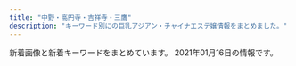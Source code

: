 ```yaml
---
title: "中野・高円寺・吉祥寺・三鷹"
description: "キーワード別にの巨乳アジアン・チャイナエステ嬢情報をまとめました。"
---
```


新着画像と新着キーワードをまとめています。
2021年01月16日の情報です。

<DmmAffiliateIns />
<KeywordTable
  shops={
    [
    {
        "img_links": [
            "http://massage-aroma.red/images/r1.jpg",
            "http://massage-aroma.red/images/card.jpg",
            "http://massage-aroma.red/images/cg09.jpg",
            "http://massage-aroma.red/images/b4.jpg",
            "http://massage-aroma.red/images/tel.png",
            "http://massage-aroma.red/images/r4.jpg",
            "http://massage-aroma.red/images/kan.jpg",
            "http://massage-aroma.red/images/r3.jpg",
            "http://massage-aroma.red/images/b6.jpg",
            "http://massage-aroma.red/images/r2.jpg",
            "http://massage-aroma.red/images/cg06.jpg",
            "http://massage-aroma.red/images/qrc.png",
            "http://massage-aroma.red/images/cg08.jpg",
            "http://massage-aroma.red/images/roser.png",
            "http://massage-aroma.red/images/b2.jpg",
            "http://massage-aroma.red/images/cg05.jpg",
            "http://massage-aroma.red/images/b5.jpg",
            "http://massage-aroma.red/images/b1.jpg",
            "http://massage-aroma.red/images/cg01.jpg",
            "http://massage-aroma.red/images/b3.jpg",
            "http://massage-aroma.red/images/rosel.png",
            "http://massage-aroma.red/images/cg03.jpg",
            "http://massage-aroma.red/images/cg02.jpg"
        ],
        "url": "http://massage-aroma.red/",
        "keywords": {
            "87": 3,
            "86": 36
        },
        "station": "\u4e2d\u91ce\u5742\u4e0a\u99c53\u756a\u53e3",
        "name": "\u5922\u6c17\u5206"
    },
    {
        "img_links": [
            "http://www.smamu.net/felax/view_event/photo/news1590361658.jpg",
            "http://www.smamu.net/felax/view_event/photo/news1569287483.jpg",
            "http://www.smamu.net/felax/pc_schedule/photo/1517453567-1.jpg",
            "http://www.smamu.net/felax/view_event/photo/news1563170981.jpg",
            "http://www.smamu.net/felax/pc_schedule/photo/1590574344-1.jpg",
            "http://www.smamu.net/felax/pc_schedule/photo/1598447425-2.jpg",
            "http://www.smamu.net/felax/pc_schedule/photo/1603447790-2.jpg",
            "http://www.smamu.net/felax/pc_schedule/photo/1570586365-1.jpg",
            "http://www.smamu.net/felax/pc_schedule/photo/1590574344-2.jpg",
            "http://www.smamu.net/felax/pc_schedule/photo/1576040135-1.jpg",
            "http://www.smamu.net/felax/pc_schedule/photo/1565404403-1.jpg",
            "http://www.smamu.net/felax/pc_schedule/photo/1603447790-1.jpg",
            "http://www.smamu.net/felax/view_event/photo/news1555811745.jpg",
            "http://www.smamu.net/felax/pc_schedule/photo/1592795981-2.jpg",
            "http://www.smamu.net/felax/pc_schedule/photo/1595914855-1.jpg",
            "http://www.smamu.net/felax/pc_schedule/photo/1565404613-1.jpg",
            "http://www.smamu.net/felax/pc_schedule/photo/1565404403-2.jpg",
            "http://www.smamu.net/felax/pc_schedule/photo/1566885846-1.jpg",
            "http://www.smamu.net/felax/pc_schedule/photo/1574742324-1.jpg",
            "http://www.smamu.net/felax/view_obj/bn_top_mobile.png",
            "http://www.smamu.net/felax/news/photo/news1603447790.jpg",
            "http://www.smamu.net/felax/pc_schedule/photo/m_noimage.jpg",
            "http://www.smamu.net/felax/pc_schedule/photo/1592795981-1.jpg",
            "http://www.smamu.net/felax/pc_schedule/photo/1511422738-1.jpg",
            "http://www.smamu.net/felax/pc_schedule/photo/1576040135-2.jpg",
            "http://www.smamu.net/felax/pc_schedule/photo/1598447425-1.jpg",
            "http://www.smamu.net/felax/pc_schedule/photo/1511335107-1.jpg",
            "http://www.smamu.net/felax/pc_schedule/photo/1595914855-2.jpg",
            "http://www.smamu.net/felax/pc_schedule/photo/1568375660-1.jpg"
        ],
        "keywords": {},
        "station": "JR\u837b\u7aaa\u99c5\u5357\u53e3",
        "url": "http://www.smamu.net/felax/",
        "name": "FELAX\uff5e\u30d5\u30a3\u30e9\u30c3\u30af\u30b9\uff5e"
    },
    {
        "station": "JR\u9ad8\u5186\u5bfa\u99c5\u5317\u53e3",
        "url": "https://fairy.relaxjp.com/",
        "keywords": {
            "F": 1,
            "88": 1,
            "90": 1,
            "D": 2,
            "95": 3
        },
        "img_links": [
            "https://fairy.relaxjp.com/css/topright02.jpg",
            "https://fairy.relaxjp.com/css/tel.png",
            "https://fairy.relaxjp.com/css/foot-tel.png",
            "https://fairy.relaxjp.com/css/nav/nav-003.png",
            "https://fairy.relaxjp.com/css/staff/staff01.jpg",
            "https://fairy.relaxjp.com/css/nav/nav-005.png",
            "https://fairy.relaxjp.com/css/staff/staff03.jpg",
            "https://fairy.relaxjp.com/css/staff/staff02.jpg",
            "https://fairy.relaxjp.com/css/staff/staff04.jpg",
            "https://fairy.relaxjp.com/css/c01.jpg",
            "https://fairy.relaxjp.com/css/nav/nav-001.png",
            "https://fairy.relaxjp.com/css/nav/nav-006.png",
            "https://fairy.relaxjp.com/css/nav/nav-004.png",
            "https://fairy.relaxjp.com/css/staff/staff05.jpg",
            "https://fairy.relaxjp.com/css/nav/nav-002.png"
        ],
        "name": "\u30d5\u30a7\u30a2\u30ea\u30fc"
    },
    {
        "keywords": {},
        "img_links": [
            "http://massage.black/images/s03.jpg",
            "http://massage.black/images/img04.jpg",
            "http://massage.black/images/s02.jpg",
            "http://massage.black/images/s01.jpg",
            "http://massage.black/images/info.png",
            "http://massage.black/images/img02.jpg",
            "http://massage.black/images/kan.jpg",
            "http://massage.black/images/qr.jpg"
        ],
        "url": "http://massage.black/",
        "name": "\u693f",
        "station": "JR\u963f\u4f50\u30f6\u8c37\u99c5\u5317\u53e3"
    },
    {
        "img_links": [
            "http://cutiehoney.estx.net/staff/1/1.jpg",
            "http://cutiehoney.estx.net/images/s3.jpg",
            "http://cutiehoney.estx.net/images/index_11.jpg",
            "http://cutiehoney.estx.net/images/index_10.jpg",
            "http://cutiehoney.estx.net/staff/2/1.jpg",
            "http://cutiehoney.estx.net/images/s1.jpg",
            "http://cutiehoney.estx.net/images/index_02.jpg",
            "http://cutiehoney.estx.net/images/index_07.jpg",
            "http://cutiehoney.estx.net/images/new_10.jpg",
            "http://cutiehoney.estx.net/images/staff_06.jpg",
            "http://cutiehoney.estx.net/images/index_04.jpg",
            "http://cutiehoney.estx.net/images/s2.jpg",
            "http://cutiehoney.estx.net/staff/3/1.jpg",
            "http://cutiehoney.estx.net/images/index_05.jpg",
            "http://cutiehoney.estx.net/images/staff_08.jpg",
            "http://cutiehoney.estx.net/images/new_08.jpg"
        ],
        "url": "http://cutiehoney.estx.net/",
        "station": "\u897f\u837b\u7aaa\u99c5\u5317\u53e3",
        "name": "Cutie Honey \uff5e\u30ad\u30e5\u30fc\u30c6\u30a3\u30fc\u30cf\u30cb\u30fc\uff5e",
        "keywords": {}
    },
    {
        "name": "\u82b1\u706b",
        "keywords": {},
        "station": "\u6b66\u8535\u95a2\u99c5\u5357\u53e3",
        "img_links": [
            "http://hanabi.iest.jp/images/massage/massage_03a.jpg",
            "http://hanabi.iest.jp/images/massage/massage_02b.jpg",
            "http://hanabi.iest.jp/images/home/index_tel.jpg",
            "http://hanabi.iest.jp/images/massage/massage_04a.jpg",
            "http://hanabi.iest.jp/images/top/top_04.jpg",
            "http://hanabi.iest.jp/images/top/top_01.jpg",
            "http://hanabi.iest.jp/images/staff_image/staff_04b.jpg",
            "http://hanabi.iest.jp/images/staff_image/staff_03a.jpg",
            "http://hanabi.iest.jp/images/home/top.jpg",
            "http://hanabi.iest.jp/images/massage/massage_04b.jpg",
            "http://hanabi.iest.jp/images/massage/massage_01b.jpg",
            "http://hanabi.iest.jp/images/staff_image/staff_04a.jpg",
            "http://hanabi.iest.jp/images/top/top_06.jpg",
            "http://hanabi.iest.jp/images/staff_image/staff_05b.jpg",
            "http://hanabi.iest.jp/images/staff_one/staff_ba.png",
            "http://hanabi.iest.jp/images/top/top_08.png",
            "http://hanabi.iest.jp/images/top/top_03.jpg",
            "http://hanabi.iest.jp/images/massage/massage_03b.jpg",
            "http://hanabi.iest.jp/images/staff/staff_top.png",
            "http://hanabi.iest.jp/images/staff_image/staff_01a.jpg",
            "http://hanabi.iest.jp/images/demo/slider/images/slide1.png",
            "http://hanabi.iest.jp/images/staff_image/staff_05a.jpg",
            "http://hanabi.iest.jp/images/demo/slider/images/slide3.png",
            "http://hanabi.iest.jp/images/staff_image/staff_06a.jpg",
            "http://hanabi.iest.jp/images/massage/massage_02a.jpg",
            "http://hanabi.iest.jp/images/top/top_02.jpg",
            "http://hanabi.iest.jp/images/home/index_13.jpg",
            "http://hanabi.iest.jp/images/massage/massage_01a.jpg",
            "http://hanabi.iest.jp/images/staff_image/staff_06b.jpg",
            "http://hanabi.iest.jp/images/home/index_11.jpg",
            "http://hanabi.iest.jp/images/massage/massage_la.jpg",
            "http://hanabi.iest.jp/images/index_page_top.png",
            "http://hanabi.iest.jp/images/top/top_05.jpg",
            "http://hanabi.iest.jp/images/demo/slider/images/slide2.png"
        ],
        "url": "http://hanabi.iest.jp/"
    },
    {
        "name": "\u30b7\u30e7\u30b3\u30e9",
        "keywords": {
            "86": 32,
            "85": 13,
            "84": 9,
            "87": 8
        },
        "img_links": [
            "http://es-chocolat.xyz/_src/50013795/bktolist.png",
            "http://es-chocolat.xyz/_src/18134217/sign.png",
            "http://es-chocolat.xyz/_src/18133948/navi_04.png",
            "http://es-chocolat.xyz/_src/18134220/bktotop.png",
            "http://es-chocolat.xyz/_src/22731555/wechatimg255.jpg",
            "http://es-chocolat.xyz/_src/18134353/3_15.png",
            "http://es-chocolat.xyz/_src/33130062/bktotop.png",
            "http://es-chocolat.xyz/_src/33129976/img20190609202615063658.jpg",
            "http://es-chocolat.xyz/_src/18134416/navi2_04.png",
            "http://es-chocolat.xyz/_src/33130175/img20190609213421023161.png",
            "http://es-chocolat.xyz/_src/18134390/g2.png",
            "http://es-chocolat.xyz/_src/18134359/bktolist.png",
            "http://es-chocolat.xyz/_src/18134342/bktotop.png",
            "http://es-chocolat.xyz/_src/50013747/navi_04.png",
            "http://es-chocolat.xyz/_src/50013791/navi_04.png",
            "http://es-chocolat.xyz/_src/33627306/bktolist.png",
            "http://es-chocolat.xyz/_src/18134317/navi_04.png",
            "http://es-chocolat.xyz/_src/18134424/s2_20171130213856051.png",
            "http://es-chocolat.xyz/_src/22138620/3_15.png",
            "http://es-chocolat.xyz/_src/22138623/navi_04.png",
            "http://es-chocolat.xyz/_src/33627567/stafflist.png",
            "http://es-chocolat.xyz/_src/44966913/3_15.png",
            "http://es-chocolat.xyz/_src/18134131/navi_04.png",
            "http://es-chocolat.xyz/_src/33129974/3_15.png",
            "http://es-chocolat.xyz/_src/22138645/sign.png",
            "http://es-chocolat.xyz/_src/18134426/s3_20171130213911574.png",
            "http://es-chocolat.xyz/_src/44966950/wechatimg32.jpg",
            "http://es-chocolat.xyz/_src/22138577/bottom.png",
            "http://es-chocolat.xyz/_src/33130677/img20190609220130143215.jpg",
            "http://es-chocolat.xyz/_src/18133986/bottom.png",
            "http://es-chocolat.xyz/_src/50013751/bktolist.png",
            "http://es-chocolat.xyz/_src/33130661/img20190609213421023161.png",
            "http://es-chocolat.xyz/_src/49902405/35.pic.jpg",
            "http://es-chocolat.xyz/_src/18134389/g1.png",
            "http://es-chocolat.xyz/_src/18134418/navi2_05.png",
            "http://es-chocolat.xyz/_src/18133945/22.png",
            "http://es-chocolat.xyz/_src/49902398/32.pic.jpg",
            "http://es-chocolat.xyz/_src/18134335/bottom.png",
            "http://es-chocolat.xyz/_src/33129977/navi_04.png",
            "http://es-chocolat.xyz/_src/18134404/navi_05.png",
            "http://es-chocolat.xyz/_src/22138554/navi_04.png",
            "http://es-chocolat.xyz/_src/50013743/stafflist2.png",
            "http://es-chocolat.xyz/_src/50013858/stafflist.png",
            "http://es-chocolat.xyz/_src/20562416/navi_04.png",
            "http://es-chocolat.xyz/_src/22138648/bktotop.png",
            "http://es-chocolat.xyz/_src/33130671/img20190609215859327948.jpg",
            "http://es-chocolat.xyz/_src/18134406/navi_06.png",
            "http://es-chocolat.xyz/_src/18134089/7.jpg",
            "http://es-chocolat.xyz/_src/28251430/img20181212223846686715.png",
            "http://es-chocolat.xyz/_src/18134396/navi_01.png",
            "http://es-chocolat.xyz/_src/50013770/bottom.png",
            "http://es-chocolat.xyz/_src/44966940/22.png",
            "http://es-chocolat.xyz/_src/33627570/695c3f0fd79807afc049cea9c67e75e.jpg",
            "http://es-chocolat.xyz/_src/20562453/sign.png",
            "http://es-chocolat.xyz/_src/20562455/22.png",
            "http://es-chocolat.xyz/_src/33627326/sign.png",
            "http://es-chocolat.xyz/_src/44966941/bktotop.png",
            "http://es-chocolat.xyz/_src/18134319/bktolist.png",
            "http://es-chocolat.xyz/_src/20469703/slider2.jpg",
            "http://es-chocolat.xyz/_src/22731312/1_20181127194254048.jpg",
            "http://es-chocolat.xyz/_src/49902403/34.pic.jpg",
            "http://es-chocolat.xyz/_src/18134196/navi_04.png",
            "http://es-chocolat.xyz/_src/18133990/sign.png",
            "http://es-chocolat.xyz/_src/18133992/22.png",
            "http://es-chocolat.xyz/_src/44966934/bottom.png",
            "http://es-chocolat.xyz/_src/18134379/sign.png",
            "http://es-chocolat.xyz/_src/18133968/navi_04.png",
            "http://es-chocolat.xyz/_src/18134040/22.png",
            "http://es-chocolat.xyz/_src/50013793/3_15.png",
            "http://es-chocolat.xyz/_src/22138721/3_20181127194254125.jpg",
            "http://es-chocolat.xyz/_src/33627303/stafflist.png",
            "http://es-chocolat.xyz/_src/18134382/bktotop.png",
            "http://es-chocolat.xyz/_src/22138625/bktolist.png",
            "http://es-chocolat.xyz/_src/22731321/1_20181127194254048.jpg",
            "http://es-chocolat.xyz/_src/18134375/bottom.png",
            "http://es-chocolat.xyz/_src/50013753/navi_04.png",
            "http://es-chocolat.xyz/_src/18134087/6_20181127194254137.jpg",
            "http://es-chocolat.xyz/_src/18134381/22.png",
            "http://es-chocolat.xyz/_src/22731317/bktolist.png",
            "http://es-chocolat.xyz/_src/22138581/sign.png",
            "http://es-chocolat.xyz/_src/18134402/navi_04.png",
            "http://es-chocolat.xyz/_src/33627328/22.png",
            "http://es-chocolat.xyz/_src/18134042/bktotop.png",
            "http://es-chocolat.xyz/_src/20562434/4_20181127194254122.jpg",
            "http://es-chocolat.xyz/_src/22138622/3_20181127194254125.jpg",
            "http://es-chocolat.xyz/_src/50013861/stafflist2.png",
            "http://es-chocolat.xyz/_src/18134163/navi_04.png",
            "http://es-chocolat.xyz/_src/18134198/3_15.png",
            "http://es-chocolat.xyz/_src/22138713/3_20181127194254125.jpg",
            "http://es-chocolat.xyz/_src/18134133/3_15.png",
            "http://es-chocolat.xyz/_src/44966915/bktolist.png",
            "http://es-chocolat.xyz/_src/20562432/navi_04.png",
            "http://es-chocolat.xyz/_src/18134357/navi_04.png",
            "http://es-chocolat.xyz/_src/18134339/sign.png",
            "http://es-chocolat.xyz/_src/33130036/bktolist.png",
            "http://es-chocolat.xyz/_src/18134155/bktotop.png",
            "http://es-chocolat.xyz/_src/18134187/bktotop.png",
            "http://es-chocolat.xyz/_src/18134316/6_20181127194254137.jpg",
            "http://es-chocolat.xyz/_src/18134400/navi_03.png",
            "http://es-chocolat.xyz/_src/18134019/3_15.png",
            "http://es-chocolat.xyz/_src/22731319/navi_04.png",
            "http://es-chocolat.xyz/_src/22731343/bktotop.png",
            "http://es-chocolat.xyz/_src/18134034/bottom.png",
            "http://es-chocolat.xyz/_src/22138558/bktolist.png",
            "http://es-chocolat.xyz/_src/18134038/sign.png",
            "http://es-chocolat.xyz/_src/44966918/navi_04.png",
            "http://es-chocolat.xyz/_src/20562690/img20181212223846686715.png",
            "http://es-chocolat.xyz/_src/18134420/navi2_06.png",
            "http://es-chocolat.xyz/_src/22731336/bottom.png",
            "http://es-chocolat.xyz/_src/18134314/3_15.png",
            "http://es-chocolat.xyz/_src/22353698/wechatimg226.jpg",
            "http://es-chocolat.xyz/_src/18133993/bktotop.png",
            "http://es-chocolat.xyz/_src/50013879/wechatimg213.jpg",
            "http://es-chocolat.xyz/_src/33626992/stafflist.png",
            "http://es-chocolat.xyz/_src/33130038/navi_04.png",
            "http://es-chocolat.xyz/_src/50013777/bktotop.png",
            "http://es-chocolat.xyz/_src/18133943/sign.png",
            "http://es-chocolat.xyz/_src/50013776/22.png",
            "http://es-chocolat.xyz/_src/33129995/bottom.png",
            "http://es-chocolat.xyz/_src/20562428/3_15.png",
            "http://es-chocolat.xyz/_src/18134412/navi2_02.png",
            "http://es-chocolat.xyz/_src/33130001/22.png",
            "http://es-chocolat.xyz/_src/50013877/wechatimg215.jpg",
            "http://es-chocolat.xyz/_src/33130002/bktotop.png",
            "http://es-chocolat.xyz/_src/20562430/bktolist.png",
            "http://es-chocolat.xyz/_src/18134428/s4_20171130213927087.png",
            "http://es-chocolat.xyz/_src/33627304/navi_04.png",
            "http://es-chocolat.xyz/_src/50013749/3_15.png",
            "http://es-chocolat.xyz/_src/44966909/stafflist.png",
            "http://es-chocolat.xyz/_src/44966911/navi_04.png",
            "http://es-chocolat.xyz/_src/18134152/sign.png",
            "http://es-chocolat.xyz/_src/18133963/bottom.png",
            "http://es-chocolat.xyz/_src/44966949/stafflist.png",
            "http://es-chocolat.xyz/_src/22731340/sign.png",
            "http://es-chocolat.xyz/_src/18134017/navi_04.png",
            "http://es-chocolat.xyz/_src/22731315/3_15.png",
            "http://es-chocolat.xyz/_src/33130059/sign.png",
            "http://es-chocolat.xyz/_src/18134422/s1_20171130213841322.png",
            "http://es-chocolat.xyz/_src/18133965/bktotop.png",
            "http://es-chocolat.xyz/_src/22138556/3_15.png",
            "http://es-chocolat.xyz/_src/44966938/sign.png",
            "http://es-chocolat.xyz/_src/18134228/7.jpg",
            "http://es-chocolat.xyz/_src/50013774/sign.png",
            "http://es-chocolat.xyz/_src/50013742/stafflist.png",
            "http://es-chocolat.xyz/_src/18134184/sign.png",
            "http://es-chocolat.xyz/_src/20562456/bktotop.png",
            "http://es-chocolat.xyz/_src/20562490/img20181212223846686715.png",
            "http://es-chocolat.xyz/_src/50013798/navi_04.png",
            "http://es-chocolat.xyz/_src/33130171/img20190609213421010769.png",
            "http://es-chocolat.xyz/_src/22138647/22.png",
            "http://es-chocolat.xyz/_src/50013797/stafflist.png",
            "http://es-chocolat.xyz/_src/18134312/navi_04.png",
            "http://es-chocolat.xyz/_src/50013814/bottom.png",
            "http://es-chocolat.xyz/_src/18134351/navi_04.png",
            "http://es-chocolat.xyz/_src/33627299/navi_04.png",
            "http://es-chocolat.xyz/_src/49902393/30.pic.jpg",
            "http://es-chocolat.xyz/_src/49902408/36.pic.jpg",
            "http://es-chocolat.xyz/_src/20562449/bottom.png",
            "http://es-chocolat.xyz/_src/50013818/sign.png",
            "http://es-chocolat.xyz/_src/22138618/navi_04.png",
            "http://es-chocolat.xyz/_src/18134341/22.png",
            "http://es-chocolat.xyz/_src/18133950/3_15.png",
            "http://es-chocolat.xyz/_src/18133970/3_15.png",
            "http://es-chocolat.xyz/_src/22138641/bottom.png",
            "http://es-chocolat.xyz/_src/18134398/navi_02.png",
            "http://es-chocolat.xyz/_src/18134356/7.jpg",
            "http://es-chocolat.xyz/_src/18134148/bottom.png",
            "http://es-chocolat.xyz/_src/22731313/navi_04.png",
            "http://es-chocolat.xyz/_src/49902400/33.pic.jpg",
            "http://es-chocolat.xyz/_src/18134213/bottom.png",
            "http://es-chocolat.xyz/_src/33130034/3_15.png",
            "http://es-chocolat.xyz/_src/18134410/navi2_01.png",
            "http://es-chocolat.xyz/_src/18134391/g3.png",
            "http://es-chocolat.xyz/_src/18134219/22.png",
            "http://es-chocolat.xyz/_src/22731498/1_20181127194254048.jpg",
            "http://es-chocolat.xyz/_src/22138562/2_20181127194254098.jpg",
            "http://es-chocolat.xyz/_src/44966917/stafflist.png",
            "http://es-chocolat.xyz/_src/18134414/navi2_03.png",
            "http://es-chocolat.xyz/_src/18134227/6_20181127194254137.jpg",
            "http://es-chocolat.xyz/_src/33130061/22.png",
            "http://es-chocolat.xyz/_src/22138733/staffs.png",
            "http://es-chocolat.xyz/_src/49902396/31.jpg",
            "http://es-chocolat.xyz/_src/33129979/bktolist.png",
            "http://es-chocolat.xyz/_src/33130040/img20190609202615051222.jpg",
            "http://es-chocolat.xyz/_src/18134408/navi_07.png",
            "http://es-chocolat.xyz/_src/33130662/img20190609213421010769.png",
            "http://es-chocolat.xyz/_src/33129999/sign.png",
            "http://es-chocolat.xyz/_src/18134154/22.png",
            "http://es-chocolat.xyz/_src/18134180/bottom.png",
            "http://es-chocolat.xyz/_src/22138583/22.png",
            "http://es-chocolat.xyz/_src/18134186/22.png",
            "http://es-chocolat.xyz/_src/22731342/22.png",
            "http://es-chocolat.xyz/_src/33627329/bktotop.png",
            "http://es-chocolat.xyz/_src/50013821/bktotop.png",
            "http://es-chocolat.xyz/_src/33627301/3_15.png",
            "http://es-chocolat.xyz/_src/22138584/bktotop.png",
            "http://es-chocolat.xyz/_src/22138560/navi_04.png",
            "http://es-chocolat.xyz/_src/33627322/bottom.png",
            "http://es-chocolat.xyz/_src/18133956/botoom1.jpg",
            "http://es-chocolat.xyz/_src/50013755/stafflist2.png",
            "http://es-chocolat.xyz/_src/18133937/img20180424160806536942.png",
            "http://es-chocolat.xyz/_src/33130055/bottom.png",
            "http://es-chocolat.xyz/_src/33130032/navi_04.png",
            "http://es-chocolat.xyz/_src/18134165/3_15.png",
            "http://es-chocolat.xyz/_src/33129972/navi_04.png",
            "http://es-chocolat.xyz/_src/50013820/22.png"
        ],
        "url": "http://es-chocolat.xyz/",
        "station": "JR\u837b\u7aaa\u99c5\u897f\u53e3"
    },
    {
        "station": "\u4e2d\u91ce\u5742\u4e0a\u99c5A1\u53e3",
        "img_links": [
            "http://suityuka.info/i/gals/miho1.jpg",
            "http://suityuka.info/i/images/yuri1.jpg",
            "http://suityuka.info/images/m03.jpg",
            "http://www.suityuka.info/img/miki1.jpg",
            "http://www.suityuka.info/i/images/yuri1.jpg",
            "http://suityuka.info/img/rumi1.jpg",
            "http://www.suityuka.info/images/m03.jpg",
            "http://suityuka.info/img/yuri1.jpg",
            "http://suityuka.info/i/gals/miki1.jpg",
            "http://suityuka.info/i/gals/yuri1.jpg",
            "http://suityuka.info/img/miho1.jpg",
            "http://www.suityuka.info/img/yuri1.jpg",
            "http://www.suityuka.info/img/miho1.jpg",
            "http://www.suityuka.info/images/m04.jpg",
            "http://suityuka.info/images/m02.jpg",
            "http://suityuka.info/i/gals/rumi1.jpg",
            "http://suityuka.info/images/m04.jpg",
            "http://suityuka.info/img/miki1.jpg",
            "http://suityuka.info/img/mihoi1.jpg",
            "http://www.suityuka.info/images/m02.jpg"
        ],
        "name": "\u6c34\u4e2d\u82b1",
        "url": "http://suityuka.info/",
        "keywords": {
            "85": 2,
            "89": 6,
            "88": 6
        }
    },
    {
        "img_links": [
            "http://aes-heal.com/staff/mimi/01.jpg",
            "http://aes-heal.com/staff/kiki/01.jpg",
            "http://aes-heal.com/css/campaign.jpg",
            "http://aes-heal.com/css/m-top02.jpg",
            "http://aes-heal.com/staff/mai/01.jpg",
            "http://aes-heal.com/staff/rio/01.jpg",
            "http://aes-heal.com/css/nav/nav-001.jpg",
            "http://aes-heal.com/css/m-top04.jpg",
            "http://aes-heal.com/css/nav/nav-006.jpg",
            "http://aes-heal.com/staff/emi/01.jpg",
            "http://aes-heal.com/css/nav/nav-004.jpg",
            "http://aes-heal.com/css/nav/nav-003.jpg",
            "http://aes-heal.com/staff/kana/01.jpg",
            "http://aes-heal.com/css/nav/nav-005.jpg",
            "http://aes-heal.com/images/call.png",
            "http://aes-heal.com/css/nav/nav-002.jpg",
            "http://aes-heal.com/css/m-top03.jpg",
            "http://aes-heal.com/staff/rin/01.jpg",
            "http://aes-heal.com/css/m-head.jpg",
            "http://aes-heal.com/staff/yui/01.jpg",
            "http://aes-heal.com/css/m-top05.jpg"
        ],
        "station": "\u4e0a\u77f3\u795e\u4e95\u99c5\u5317\u53e3",
        "name": "\u91d1\u306e\u6708",
        "keywords": {
            "\u80f8": 1
        },
        "url": "http://aes-heal.com/"
    },
    {
        "keywords": {
            "C": 7
        },
        "img_links": [
            "http://k-angel.info/images/zi_staff.png",
            "http://k-angel.info/images/g2.jpg",
            "http://k-angel.info/images/flash1.jpg",
            "http://k-angel.info/images/r4.jpg",
            "http://k-angel.info/images/r3.jpg",
            "http://k-angel.info/images/flash.jpg",
            "http://k-angel.info/images/r5.jpg",
            "http://k-angel.info/images/r1.jpg",
            "http://k-angel.info/images/r2.jpg",
            "http://k-angel.info/images/r6.jpg",
            "http://k-angel.info/images/g06.jpg",
            "http://k-angel.info/images/a5.jpg",
            "http://k-angel.info/images/g01.jpg",
            "http://k-angel.info/images/nana.jpg",
            "http://k-angel.info/images/g5.jpg"
        ],
        "name": "Angel\u30fb\u30a8\u30f3\u30b8\u30a7\u30eb",
        "station": "JR\u9ad8\u5186\u5bfa\u99c5\u5317\u53e3",
        "url": "http://k-angel.info/"
    },
    {
        "station": "JR\u837b\u7aaa\u99c5\u897f\u53e3",
        "name": "Sugar \uff5e\u30b7\u30e5\u30ac\u30fc\uff5e",
        "url": "http://sugar.estheya.com/",
        "keywords": {
            "D": 6,
            "88": 3,
            "89": 6,
            "E": 3
        },
        "img_links": [
            "http://sugar.estheya.com/static/picture/staff02.jpg",
            "http://sugar.estheya.com/static/picture/staff03.jpg",
            "http://sugar.estheya.com/static/picture/staff01.jpg"
        ]
    },
    {
        "name": "Grace\u30fb\u30b0\u30ec\u30fc\u30b9",
        "url": "http://y-grace.work/",
        "img_links": [
            "http://y-grace.work/sp/images/newsb.png",
            "http://y-grace.work/sp/images/news.jpg",
            "http://y-grace.work/sp/images/int4.jpg",
            "http://y-grace.work/sp/images/rec2.png",
            "http://y-grace.work/sp/images/head.jpg",
            "http://y-grace.work/sp/staff/nari.jpg",
            "http://y-grace.work/sp/staff/ko.jpg",
            "http://y-grace.work/sp/images/interior_t.jpg",
            "http://y-grace.work/images/tgirl.jpg",
            "http://y-grace.work/images/sys6.png",
            "http://y-grace.work/images/sys4.jpg",
            "http://y-grace.work/images/sys1.jpg",
            "http://y-grace.work/images/ac1.jpg",
            "http://y-grace.work/sp/menu/staff.jpg",
            "http://y-grace.work/sp/images/ta.png",
            "http://y-grace.work/sp/staff/risa.jpg",
            "http://y-grace.work/sp/images/ac1.jpg",
            "http://y-grace.work/sp/menu/top.jpg",
            "http://y-grace.work/images/int3.jpg",
            "http://y-grace.work/images/int4.jpg",
            "http://y-grace.work/sp/images/sys6.png",
            "http://y-grace.work/img/natuki1.jpg",
            "http://y-grace.work/images/rec1.png",
            "http://y-grace.work/images/news.png",
            "http://y-grace.work/images/ac2.png",
            "http://y-grace.work/images/int2.jpg",
            "http://y-grace.work/sp/images/sys4.jpg",
            "http://y-grace.work/img/risa1.jpg",
            "http://y-grace.work/sp/images/int3.jpg",
            "http://y-grace.work/sp/images/footer.png",
            "http://y-grace.work/images/sys3.jpg",
            "http://y-grace.work/images/up.png",
            "http://y-grace.work/sp/images/topgirl.jpg",
            "http://y-grace.work/sp/img/risa1.jpg",
            "http://y-grace.work/images/rec2.png",
            "http://y-grace.work/sp/img/nari1.jpg",
            "http://y-grace.work/sp/images/rt.png",
            "http://y-grace.work/staff/natuki.jpg",
            "http://y-grace.work/images/tr.jpg",
            "http://y-grace.work/images/1.jpg",
            "http://y-grace.work/img/nari1.jpg",
            "http://y-grace.work/images/rt.png",
            "http://y-grace.work/staff/ko.jpg",
            "http://y-grace.work/sp/images/sys1.jpg",
            "http://y-grace.work/sp/images/rec1.png",
            "http://y-grace.work/sp/images/sys3.jpg",
            "http://y-grace.work/staff/nari.jpg",
            "http://y-grace.work/sp/staff/natuki.jpg",
            "http://y-grace.work/images/int1.png",
            "http://y-grace.work/sp/img/ko1.jpg",
            "http://y-grace.work/images/2.jpg",
            "http://y-grace.work/sp/img/natuki1.jpg",
            "http://y-grace.work/sp/images/int2.jpg",
            "http://y-grace.work/staff/risa.jpg",
            "http://y-grace.work/images/sm.jpg",
            "http://y-grace.work/images/staff_t.jpg",
            "http://y-grace.work/sp/images/int1.png",
            "http://y-grace.work/images/interior_t.jpg",
            "http://y-grace.work/images/3.jpg",
            "http://y-grace.work/sp/images/tel.jpg",
            "http://y-grace.work/sp/images/ac2.png",
            "http://y-grace.work/sp/images/sys2.jpg",
            "http://y-grace.work/images/sys2.jpg",
            "http://y-grace.work/img/ko1.jpg",
            "http://y-grace.work/sp/images/staff_t.jpg",
            "http://y-grace.work/images/head.jpg",
            "http://y-grace.work/images/concept.jpg"
        ],
        "keywords": {},
        "station": "JR\u4e09\u9df9\u99c5\u5357\u53e3"
    },
    {
        "img_links": [
            "http://www.es-selene.link/img/sora1.jpg",
            "http://www.es-selene.link/images/head.jpg",
            "http://www.es-selene.link/images/sm.jpg",
            "http://www.es-selene.link/images/interior_t.png",
            "http://www.es-selene.link/sp/images/staff_t.jpg",
            "http://www.es-selene.link/sp/images/top.jpg",
            "http://www.es-selene.link/sp/images/ac2.jpg",
            "http://www.es-selene.link/sp/img/sora1.jpg",
            "http://www.es-selene.link/staff/miki.jpg",
            "http://www.es-selene.link/sp/images/sys4.jpg",
            "http://www.es-selene.link/sp/staff/yuki.jpg",
            "http://www.es-selene.link/sp/images/footer.jpg",
            "http://www.es-selene.link/sp/img/miki1.jpg",
            "http://www.es-selene.link/sp/images/head.jpg",
            "http://www.es-selene.link/sp/img/yuki1.jpg",
            "http://www.es-selene.link/sp/images/tel.jpg",
            "http://www.es-selene.link/sp/menu/staff.jpg",
            "http://www.es-selene.link/staff/yuki.jpg",
            "http://www.es-selene.link/images/line.png",
            "http://www.es-selene.link/sp/images/ameba.jpg",
            "http://www.es-selene.link/images/int2.png",
            "http://www.es-selene.link/img/miki1.jpg",
            "http://www.es-selene.link/sp/images/pc.jpg",
            "http://www.es-selene.link/sp/images/sys3.jpg",
            "http://www.es-selene.link/images/ac1.png",
            "http://www.es-selene.link/sp/images/ac1.jpg",
            "http://www.es-selene.link/sp/staff/sora.jpg",
            "http://www.es-selene.link/sp/images/sisu_t.jpg",
            "http://www.es-selene.link/images/mobile.jpg",
            "http://www.es-selene.link/sp/images/newsb.jpg",
            "http://www.es-selene.link/images/ac2.png",
            "http://www.es-selene.link/sp/images/rec2.jpg",
            "http://www.es-selene.link/images/koko_200x40.png",
            "http://www.es-selene.link/sp/images/time.jpg",
            "http://www.es-selene.link/sp/images/int2.jpg",
            "http://www.es-selene.link/sp/images/int1.jpg",
            "http://www.es-selene.link/sp/images/rec1.jpg",
            "http://www.es-selene.link/images/int1.png",
            "http://www.es-selene.link/staff/sora.jpg",
            "http://www.es-selene.link/sp/images/sys1.jpg",
            "http://www.es-selene.link/sp/images/interior_t.jpg",
            "http://www.es-selene.link/sp/images/sys5.jpg",
            "http://www.es-selene.link/sp/images/news_t.jpg",
            "http://www.es-selene.link/images/news.jpg",
            "http://www.es-selene.link/sp/menu/interior.jpg",
            "http://www.es-selene.link/sp/images/sys2.jpg",
            "http://www.es-selene.link/images/sys1.png",
            "http://www.es-selene.link/sp/staff/miki.jpg",
            "http://www.es-selene.link/sp/menu/top.jpg",
            "http://www.es-selene.link/images/staff_t.png",
            "http://www.es-selene.link/img/yuki1.jpg",
            "http://www.es-selene.link/images/sys2.png"
        ],
        "keywords": {},
        "name": "Selene*\u30bb\u30ec\u30fc\u30cd",
        "station": "JR\u6771\u4e2d\u91ce\u99c5\u6771\u53e3",
        "url": "http://www.es-selene.link/"
    },
    {
        "img_links": [
            "https://firelady.iest.info/images/sp_ico01.png",
            "https://firelady.iest.info/images/aa1.jpg",
            "https://firelady.iest.info/images/sp_header.png",
            "https://firelady.iest.info/images/header_open.png",
            "https://firelady.iest.info/photos/sites/12/2020/12/2020123106502280.jpg",
            "https://firelady.iest.info/photos/sites/12/2021/01/2021010203223183.jpg",
            "https://firelady.iest.info/photos/sites/12/2021/01/2021010202341941.jpg",
            "https://firelady.iest.info/images/aa3.jpg",
            "https://firelady.iest.info/images/header_mail.png",
            "https://firelady.iest.info/images/end.png",
            "https://firelady.iest.info/images/sp_tel.png",
            "https://firelady.iest.info/photos/sites/12/2021/01/2021011411450514.jpg",
            "https://firelady.iest.info/images/info.jpg",
            "https://firelady.iest.info/images/sp_ico05.png",
            "https://firelady.iest.info/images/aa2.jpg",
            "https://firelady.iest.info/photos/sites/12/2021/01/202101020322295.jpg",
            "https://firelady.iest.info/images/sp_ico04.png",
            "https://firelady.iest.info/images/sp_ico02.png",
            "https://firelady.iest.info/photos/sites/12/2021/01/2021011420353745.jpeg",
            "https://firelady.iest.info/photos/sites/12/2020/12/2020123106501846.jpg",
            "https://firelady.iest.info/photos/sites/12/2021/01/2021011516044232.jpg",
            "https://firelady.iest.info/images/header_tel.png",
            "https://firelady.iest.info/photos/sites/12/2021/01/2021010203223221.jpg",
            "https://firelady.iest.info/images/sp_ico03.png",
            "https://firelady.iest.info/photos/sites/12/2021/01/202101020221088.jpg",
            "https://firelady.iest.info/images/sp_ico06.png"
        ],
        "keywords": {
            "89": 2,
            "87": 1,
            "85": 1,
            "88": 3,
            "C": 20,
            "D": 1,
            "E": 6,
            "86": 3
        },
        "url": "https://firelady.iest.info/",
        "name": "Firelady",
        "station": "JR\u837b\u7aaa\u99c5\u5357\u53e3"
    },
    {
        "station": "JR\u9ad8\u5186\u5bfa\u99c5\u5357\u53e3",
        "url": "http://f-rlx.xyz/",
        "keywords": {
            "87": 5,
            "D": 5,
            "C": 5,
            "86": 5
        },
        "img_links": [
            "http://f-rlx.xyz/s/image/nav_topics.png",
            "http://f-rlx.xyz/images/index_06.jpg",
            "http://f-rlx.xyz/girl/06.jpg",
            "http://f-rlx.xyz/images/index_23.jpg",
            "http://f-rlx.xyz/images/index_19.jpg",
            "http://f-rlx.xyz/images/02.jpg",
            "http://f-rlx.xyz/images/index_20.jpg",
            "http://f-rlx.xyz/s/images/slider/1.jpg",
            "http://f-rlx.xyz/s/images/slider/prev.png",
            "http://f-rlx.xyz/images/upload/thumb/ce903c0949e659f6.jpg",
            "http://f-rlx.xyz/s/images/pc.png",
            "http://f-rlx.xyz/s/images/service_03.png",
            "http://f-rlx.xyz/images/index_26.jpg",
            "http://f-rlx.xyz/images/upload/thumb/12c7dee67ce9a3ec.jpg",
            "http://f-rlx.xyz/images/index_16.jpg",
            "http://f-rlx.xyz/images/index_04.jpg",
            "http://f-rlx.xyz/images/index_28.jpg",
            "http://f-rlx.xyz/images/info_11.jpg",
            "http://f-rlx.xyz/images/rec_11.jpg",
            "http://f-rlx.xyz/images/index_05.jpg",
            "http://f-rlx.xyz/s/images/t2.jpg",
            "http://f-rlx.xyz/images/staff_11.jpg",
            "http://f-rlx.xyz/s/images/slider/3.jpg",
            "http://f-rlx.xyz/girl/04.jpg",
            "http://f-rlx.xyz/images/info.jpg",
            "http://f-rlx.xyz/images/index_03.jpg",
            "http://f-rlx.xyz/s/image/nav_sys.png",
            "http://f-rlx.xyz/s/image/nav_cast.png",
            "http://f-rlx.xyz/s/image/nav_manga.png",
            "http://f-rlx.xyz/s/image/nav_top.png",
            "http://f-rlx.xyz/images/index_09.jpg",
            "http://f-rlx.xyz/images/index_13.jpg",
            "http://f-rlx.xyz/images/upload/thumb/612c61f669752eb1.jpg",
            "http://f-rlx.xyz/images/upload/thumb/87360a30af268254.jpg",
            "http://f-rlx.xyz/s/images/slider/next.png",
            "http://f-rlx.xyz/s/images/top_2.jpg",
            "http://f-rlx.xyz/images/01.jpg",
            "http://f-rlx.xyz/images/index_29.jpg",
            "http://f-rlx.xyz/images/upload/thumb/2efa8499992b3a9c.jpg",
            "http://f-rlx.xyz/s/uploads/06.jpg",
            "http://f-rlx.xyz/images/index_01.jpg",
            "http://f-rlx.xyz/images/03.jpg",
            "http://f-rlx.xyz/images/index_21.jpg",
            "http://f-rlx.xyz/images/upload/thumb/90170edff42fc458.jpg",
            "http://f-rlx.xyz/s/image/nav_hotel.png",
            "http://f-rlx.xyz/images/index_24.jpg",
            "http://f-rlx.xyz/s/uploads/02.jpg",
            "http://f-rlx.xyz/images/upload/thumb/939a60785cc7a167.jpg",
            "http://f-rlx.xyz/images/upload/thumb/02f5c6f80e764efa.jpg",
            "http://f-rlx.xyz/girl/02.jpg",
            "http://f-rlx.xyz/images/index_27.jpg",
            "http://f-rlx.xyz/images/upload/thumb/b5b618087f90a9f8.jpg",
            "http://f-rlx.xyz/girl/03.jpg",
            "http://f-rlx.xyz/images/upload/thumb/740e5dec2ca54806.jpg",
            "http://f-rlx.xyz/s/images/t4.jpg",
            "http://f-rlx.xyz/s/images/okubokomachi.jpg",
            "http://f-rlx.xyz/s/images/iphone.png",
            "http://f-rlx.xyz/s/images/tel.png",
            "http://f-rlx.xyz/s/images/kanban.jpg",
            "http://f-rlx.xyz/s/images/t3.jpg",
            "http://f-rlx.xyz/images/index_15.jpg",
            "http://f-rlx.xyz/images/index_08.jpg",
            "http://f-rlx.xyz/images/upload/thumb/0365bf78f9f1e225.jpg",
            "http://f-rlx.xyz/images/upload/thumb/f4775f16c6fc9aa2.jpg",
            "http://f-rlx.xyz/images/upload/thumb/ca7495be19fbf15b.jpg",
            "http://f-rlx.xyz/s/uploads/08.jpg",
            "http://f-rlx.xyz/images/index_02.jpg",
            "http://f-rlx.xyz/images/index_12.jpg",
            "http://f-rlx.xyz/s/images/service_01.png",
            "http://f-rlx.xyz/s/images/t1.jpg",
            "http://f-rlx.xyz/images/index_10.jpg",
            "http://f-rlx.xyz/images/index_17.jpg",
            "http://f-rlx.xyz/images/index_07.jpg",
            "http://f-rlx.xyz/images/upload/thumb/b40c9bdbc5a67fd9.jpg",
            "http://f-rlx.xyz/images/rec.jpg"
        ],
        "name": "\u3082\u307f\u30fc\u3086"
    },
    {
        "station": "JR\u837b\u7aaa\u99c5\u5317\u53e3",
        "img_links": [
            "https://pureheart.tokyo/sites/default/files/pictures/2021-01/maki_002.jpg",
            "https://pureheart.tokyo/sites/default/files/inline-images/PA311702.jpg",
            "https://pureheart.tokyo/sites/default/files/pictures/2020-09/yuni_001.jpg",
            "https://pureheart.tokyo/sites/default/files/pictures/2020-04/ai_003.jpg",
            "https://pureheart.tokyo/sites/default/files/pictures/2021-01/maki_001.jpg",
            "https://pureheart.tokyo/sites/default/files/styles/large/public/pictures/2021-01/maki_002.jpg",
            "https://pureheart.tokyo/sites/default/files/pictures/2018-12/shizuka_001_2.jpg",
            "https://pureheart.tokyo/sites/default/files/pictures/2018-09/miyuki_002_0.jpg",
            "https://pureheart.tokyo/sites/default/files/pictures/2018-06/emi_001.jpg",
            "https://pureheart.tokyo/sites/default/files/pictures/2018-06/serina_001.jpg",
            "https://pureheart.tokyo/sites/default/files/styles/large/public/pictures/2021-01/kirara_001.jpg",
            "https://pureheart.tokyo/sites/default/files/pictures/2020-06/20062201.jpg",
            "https://pureheart.tokyo/sites/default/files/styles/large/public/pictures/2018-06/serina_001.jpg",
            "https://pureheart.tokyo/sites/default/files/inline-images/PA311701.jpg",
            "https://pureheart.tokyo/sites/default/files/pictures/2018-06/aya_001.jpg",
            "https://pureheart.tokyo/sites/default/files/pictures/2020-06/riri_001.jpg",
            "https://pureheart.tokyo/sites/default/files/pictures/2021-01/kirara_001.jpg",
            "https://pureheart.tokyo/sites/default/files/styles/large/public/pictures/2020-06/20062201.jpg",
            "https://pureheart.tokyo/sites/default/files/pictures/2019-05/44D9B271-E871-4A0F-B72E-7C8385588897.jpeg",
            "https://pureheart.tokyo/sites/default/files/pictures/2018-06/noa_001.jpg"
        ],
        "url": "https://pureheart.tokyo/",
        "keywords": {
            "\u5de8\u4e73": 5,
            "\u304a\u3063\u3071\u3044": 1,
            "\u4e73": 5,
            "F": 3
        },
        "name": "Pure Heart"
    },
    {
        "img_links": [
            "http://relax-free.info/rose/images/s8.png",
            "http://relax-free.info/rose/images/t1.jpg",
            "http://relax-free.info/rose/images/bar-greeting.png",
            "http://relax-free.info/rose/images/bill3.jpg",
            "http://relax-free.info/rose/images/s2.jpg",
            "http://relax-free.info/rose/images/bill1.jpg",
            "http://relax-free.info/rose/images/b-hot.png",
            "http://relax-free.info/rose/images/t4.jpg",
            "http://relax-free.info/rose/images/s7.jpg",
            "http://relax-free.info/rose/images/s4.jpg",
            "http://relax-free.info/rose/images/bill2.jpg",
            "http://relax-free.info/rose/images/s5.jpg",
            "http://relax-free.info/rose/images/bill5.jpg",
            "http://relax-free.info/rose/images/t2.jpg",
            "http://relax-free.info/rose/images/bill4.jpg",
            "http://relax-free.info/rose/images/s1.jpg",
            "http://relax-free.info/rose/images/bar-sejutu.png",
            "http://relax-free.info/rose/images/t3.jpg",
            "http://relax-free.info/rose/images/s6.jpg",
            "http://relax-free.info/rose/images/s3.jpg"
        ],
        "keywords": {
            "C": 1
        },
        "url": "http://relax-free.info/rose/",
        "name": "\u30ed\u30fc\u30ba",
        "station": "JR\u6771\u4e2d\u91ce\u99c5\u897f\u53e3"
    },
    {
        "img_links": [
            "http://dokodemodoa.info/uploads/201116/1-201116132154547.jpg",
            "http://dokodemodoa.info/plus/images/room3.jpg",
            "http://dokodemodoa.info/plus/images/room2.jpg",
            "http://dokodemodoa.info/uploads/201105/1-2011051P23WW.jpg",
            "http://dokodemodoa.info/uploads/210105/1-21010510134C04.jpg",
            "http://dokodemodoa.info/picture/i_therapist.png",
            "http://dokodemodoa.info/uploads/201207/1-20120G0392Y17.jpg",
            "http://dokodemodoa.info/picture/top23.png",
            "http://dokodemodoa.info/uploads/201105/1-2011051P21C63.jpg",
            "http://dokodemodoa.info/picture/end.png",
            "http://dokodemodoa.info/picture/s_staff.png",
            "http://dokodemodoa.info/uploads/201105/1-2011051P31MW.jpg",
            "http://dokodemodoa.info/picture/photo3.png",
            "http://dokodemodoa.info/plus/images/room1.jpg",
            "http://dokodemodoa.info/plus/images/room4.jpg",
            "http://dokodemodoa.info/picture/top22.png",
            "http://dokodemodoa.info/picture/s_new.png"
        ],
        "keywords": {
            "F": 2,
            "E": 2
        },
        "station": "JR\u897f\u837b\u7aaa\u99c5\u5357\u53e3",
        "name": "\u3069\u3053\u3067\u3082\u30c9\u30a2",
        "url": "http://dokodemodoa.info/"
    },
    {
        "keywords": {
            "90": 1,
            "C": 2,
            "D": 1,
            "85": 1,
            "88": 1
        },
        "name": "DoReMi -\u30c9\u30ec\u30df-",
        "url": "http://doremi.estheya.com/",
        "station": "JR\u837b\u7aaa\u99c5\u897f\u53e3",
        "img_links": [
            "http://doremi.estheya.com/css/staff/staff003.png",
            "http://doremi.estheya.com/css/tel04.png",
            "http://doremi.estheya.com/css/f-tel03.png",
            "http://doremi.estheya.com/css/head.png",
            "http://doremi.estheya.com/css/staff/staff01.png",
            "http://doremi.estheya.com/css/top02.png",
            "http://doremi.estheya.com/images/call.png",
            "http://doremi.estheya.com/css/staff/staff02.png",
            "http://doremi.estheya.com/css/top04.png"
        ]
    },
    {
        "img_links": [
            "http://kokoro.tyo.cm/photos/sites/51/2020/05/2020052802522685.jpg",
            "http://kokoro.tyo.cm/photos/sites/51/2020/07/2020072006112316.jpg",
            "http://kokoro.tyo.cm/images/staff_line.png",
            "http://kokoro.tyo.cm/images/room7.jpg",
            "http://kokoro.tyo.cm/images/top.png",
            "http://kokoro.tyo.cm/images/s1.png",
            "http://kokoro.tyo.cm/images/room9.jpg",
            "http://kokoro.tyo.cm/images/room4.jpg",
            "http://kokoro.tyo.cm/images/s3.png",
            "http://kokoro.tyo.cm/photos/sites/51/2020/05/202005280252106.jpg",
            "http://kokoro.tyo.cm/images/end.png",
            "http://kokoro.tyo.cm/photos/sites/51/2020/05/2020052802515180.jpg",
            "http://kokoro.tyo.cm/images/room2.jpg",
            "http://kokoro.tyo.cm/images/room10.jpg",
            "http://kokoro.tyo.cm/images/room8.jpg",
            "http://kokoro.tyo.cm/images/s2.png",
            "http://kokoro.tyo.cm/photos/sites/51/2020/09/2020091807042947.jpg",
            "http://kokoro.tyo.cm/images/room1.jpg",
            "http://kokoro.tyo.cm/images/s_staff.png",
            "http://kokoro.tyo.cm/images/room6.jpg",
            "http://kokoro.tyo.cm/images/room5.jpg",
            "http://kokoro.tyo.cm/images/room3.jpg",
            "http://kokoro.tyo.cm/images/s_link.png"
        ],
        "name": "kokoro",
        "station": "JR\u837b\u7aaa\u99c5\u5357\u53e3",
        "url": "http://kokoro.tyo.cm/",
        "keywords": {
            "C": 12,
            "D": 48,
            "86": 24,
            "87": 36
        }
    },
    {
        "name": "\u5922\u306e\u5bb6",
        "keywords": {
            "87": 20,
            "86": 16,
            "C": 8,
            "D": 28
        },
        "url": "http://www.yumenoie.aromanv.com/",
        "img_links": [
            "http://www.yumenoie.aromanv.com/files/002-02.jpg",
            "http://www.yumenoie.aromanv.com/files/014.jpg",
            "http://www.yumenoie.aromanv.com/files/004.jpg",
            "http://www.yumenoie.aromanv.com/files/012.jpg",
            "http://www.yumenoie.aromanv.com/files/005-02.jpg",
            "http://www.yumenoie.aromanv.com/images/m-left.jpg",
            "http://www.yumenoie.aromanv.com/files/007.jpg",
            "http://www.yumenoie.aromanv.com/files/003.jpg",
            "http://www.yumenoie.aromanv.com/files/010-02.jpg",
            "http://www.yumenoie.aromanv.com/files/006.jpg",
            "http://www.yumenoie.aromanv.com/files/011-02.jpg",
            "http://www.yumenoie.aromanv.com/images/m-top-right04.jpg",
            "http://www.yumenoie.aromanv.com/images/m-top-right03.jpg",
            "http://www.yumenoie.aromanv.com/files/001.jpg",
            "http://www.yumenoie.aromanv.com/files/016-02.jpg",
            "http://www.yumenoie.aromanv.com/images/m-top-right01.jpg",
            "http://www.yumenoie.aromanv.com/photo_news/upimg/765155fc710510dd3a_0.jpg",
            "http://www.yumenoie.aromanv.com/files/014-02.jpg",
            "http://www.yumenoie.aromanv.com/files/013-02.jpg",
            "http://www.yumenoie.aromanv.com/files/010.jpg",
            "http://www.yumenoie.aromanv.com/files/019.jpg",
            "http://www.yumenoie.aromanv.com/images/m-right.jpg",
            "http://www.yumenoie.aromanv.com/images/m-top-right02.jpg",
            "http://www.yumenoie.aromanv.com/files/009-02.jpg",
            "http://www.yumenoie.aromanv.com/files/017.jpg",
            "http://www.yumenoie.aromanv.com/files/005.jpg",
            "http://www.yumenoie.aromanv.com/files/001-02.jpg",
            "http://www.yumenoie.aromanv.com/images/m-top02.jpg",
            "http://www.yumenoie.aromanv.com/files/009.jpg",
            "http://www.yumenoie.aromanv.com/images/m-yejiao.jpg",
            "http://www.yumenoie.aromanv.com/images/top-left01.jpg",
            "http://www.yumenoie.aromanv.com/files/015-02.jpg",
            "http://www.yumenoie.aromanv.com/files/018-02.jpg",
            "http://www.yumenoie.aromanv.com/files/006-02.jpg",
            "http://www.yumenoie.aromanv.com/files/016.jpg",
            "http://www.yumenoie.aromanv.com/files/011.jpg",
            "http://www.yumenoie.aromanv.com/files/019-02.jpg",
            "http://www.yumenoie.aromanv.com/files/013.jpg",
            "http://www.yumenoie.aromanv.com/files/004-02.jpg",
            "http://www.yumenoie.aromanv.com/files/007-02.jpg",
            "http://www.yumenoie.aromanv.com/files/002.jpg",
            "http://www.yumenoie.aromanv.com/images/call.png",
            "http://www.yumenoie.aromanv.com/files/003-02.jpg",
            "http://www.yumenoie.aromanv.com/files/012-02.jpg",
            "http://www.yumenoie.aromanv.com/images/m-head.jpg",
            "http://www.yumenoie.aromanv.com/files/018.jpg",
            "http://www.yumenoie.aromanv.com/files/017-02.jpg",
            "http://www.yumenoie.aromanv.com/files/015.jpg"
        ],
        "station": "\u4e0a\u77f3\u795e\u4e95\u99c5\u5357\u53e3"
    },
    {
        "url": "http://relaxbest.net/",
        "keywords": {
            "85": 1
        },
        "station": "\u9dfa\u30ce\u5bae\u99c5\u5317\u53e3",
        "img_links": [
            "http://relaxbest.net/staffPhoto/s20200202033738.jpg",
            "http://relaxbest.net/staffPhoto/b20200804090123.jpg",
            "http://relaxbest.net/js/sliderLine/slide_next.png",
            "http://relaxbest.net/staffPhoto/s20200904172838.jpg",
            "http://relaxbest.net/uploadfiles/images/campaignRelaxbest3.jpg",
            "http://relaxbest.net/js/sliderLine/slide_prev.png",
            "http://relaxbest.net/images/store/02.jpg",
            "http://relaxbest.net/images/returnBtn.png",
            "http://relaxbest.net/staffPhoto/s20200804090123.jpg",
            "http://relaxbest.net/images/store/03.jpg",
            "http://relaxbest.net/staffPhoto/b20200904172838.jpg",
            "http://relaxbest.net/staffPhoto/b20200202033738.jpg",
            "http://relaxbest.net/staffPhoto/b20201209220046.jpg",
            "http://relaxbest.net/images/store/01.jpg",
            "http://relaxbest.net/images/store/04.jpg",
            "http://relaxbest.net/images/store/05.jpg",
            "http://relaxbest.net/staffPhoto/s20201209220046.jpg"
        ],
        "name": "\u7965\u60a6 \u3057\u3087\u3046\u3048\u3064"
    },
    {
        "station": "JR\u4e09\u9df9\u99c5\u5357\u53e3",
        "img_links": [
            "http://f-relax.net/girl/03a.jpg",
            "http://f-relax.net/images/index_16.jpg",
            "http://f-relax.net/girl/02.jpg",
            "http://f-relax.net/images/index_01.jpg",
            "http://f-relax.net/images/01.jpg",
            "http://f-relax.net/images/index_07.jpg",
            "http://f-relax.net/images/info_09.jpg",
            "http://f-relax.net/girl/01b.jpg",
            "http://f-relax.net/images/index_14.jpg",
            "http://f-relax.net/images/line.jpg",
            "http://f-relax.net/girl/02b.jpg",
            "http://f-relax.net/images/index_03.jpg",
            "http://f-relax.net/images/sub_12.jpg",
            "http://f-relax.net/girl/03b.jpg",
            "http://f-relax.net/images/rec_09.jpg",
            "http://f-relax.net/images/index_04.jpg",
            "http://f-relax.net/girl/03.jpg",
            "http://f-relax.net/images/index_05.jpg",
            "http://f-relax.net/images/rec.jpg",
            "http://f-relax.net/images/index_11.jpg",
            "http://f-relax.net/images/index_13.jpg",
            "http://f-relax.net/girl/04.jpg",
            "http://f-relax.net/girl/04a.jpg",
            "http://f-relax.net/images/02.jpg",
            "http://f-relax.net/images/index_02.jpg",
            "http://f-relax.net/girl/01a.jpg",
            "http://f-relax.net/images/info.jpg",
            "http://f-relax.net/girl/01.jpg",
            "http://f-relax.net/images/index_12.jpg",
            "http://f-relax.net/images/index_06.jpg",
            "http://f-relax.net/images/staff_09.jpg",
            "http://f-relax.net/images/acc.jpg",
            "http://f-relax.net/girl/04b.jpg",
            "http://f-relax.net/girl/02a.jpg"
        ],
        "name": "\u30a8\u30b9\u30fb\u30c8\u30c3\u30d7",
        "url": "http://f-relax.net/",
        "keywords": {
            "86": 1,
            "88": 1,
            "90": 1,
            "85": 1,
            "C": 4
        }
    },
    {
        "keywords": {},
        "name": "\u30a2\u30ef\u30a2\u30ef\u30d5\u30a7\u30a2\u30ea\u30fc",
        "url": "http://jewelry-hak.xyz/",
        "station": "JR\u9ad8\u5186\u5bfa\u99c5\u5317\u53e3",
        "img_links": [
            "http://jewelry-hak.xyz/_src/49611183/wechatimg30.jpg",
            "http://jewelry-hak.xyz/_src/38511719/wechatimg570.jpg",
            "http://jewelry-hak.xyz/_src/49642825/mmexport1604298600845.jpg",
            "http://jewelry-hak.xyz/_src/50627215/wechatimg591.jpg",
            "http://jewelry-hak.xyz/_src/38511751/wechatimg561.jpg",
            "http://jewelry-hak.xyz/_src/50627205/wechatimg589_1.jpg",
            "http://jewelry-hak.xyz/_src/38511746/wechatimg30.jpg",
            "http://jewelry-hak.xyz/_src/38511788/cam3.jpg",
            "http://jewelry-hak.xyz/_src/38511790/cam4.jpg",
            "http://jewelry-hak.xyz/_src/50627227/wechatimg586.jpg",
            "http://jewelry-hak.xyz/_src/38513882/cam.jpg",
            "http://jewelry-hak.xyz/_src/50627206/wechatimg589_1.jpg",
            "http://jewelry-hak.xyz/_src/38511793/navinavi_02.png",
            "http://jewelry-hak.xyz/_src/38511786/cam2.jpg",
            "http://jewelry-hak.xyz/_src/38511777/line.png",
            "http://jewelry-hak.xyz/_src/50627225/wechatimg586.jpg",
            "http://jewelry-hak.xyz/_src/38511723/wechatimg569_20201101131633190.jpg",
            "http://jewelry-hak.xyz/_src/50627318/wechatimg585.jpg",
            "http://jewelry-hak.xyz/_src/38511781/img20200108162027140241.png",
            "http://jewelry-hak.xyz/_src/50627319/wechatimg585.jpg",
            "http://jewelry-hak.xyz/_src/38511776/4.jpg",
            "http://jewelry-hak.xyz/_src/38511750/wechatimg561.jpg",
            "http://jewelry-hak.xyz/_src/50627328/wechatimg590.jpg",
            "http://jewelry-hak.xyz/_src/50627325/wechatimg589_1.jpg",
            "http://jewelry-hak.xyz/_src/49611182/wechatimg30.jpg",
            "http://jewelry-hak.xyz/_src/49618165/slider1.jpg",
            "http://jewelry-hak.xyz/_src/50627202/wechatimg585.jpg",
            "http://jewelry-hak.xyz/_src/50627323/wechatimg589_1.jpg",
            "http://jewelry-hak.xyz/_src/38511752/wechatimg560.jpg",
            "http://jewelry-hak.xyz/_src/50627324/wechatimg589_1.jpg",
            "http://jewelry-hak.xyz/_src/39952823/line.png",
            "http://jewelry-hak.xyz/_src/38511753/wechatimg560.jpg",
            "http://jewelry-hak.xyz/_src/38511717/wechatimg568.jpg",
            "http://jewelry-hak.xyz/_src/38511787/cam3.jpg",
            "http://jewelry-hak.xyz/_src/38511789/cam4.jpg",
            "http://jewelry-hak.xyz/_src/38511754/wechatimg560.jpg",
            "http://jewelry-hak.xyz/_src/50627226/wechatimg586.jpg",
            "http://jewelry-hak.xyz/_src/38625720/wechatimg541.jpg",
            "http://jewelry-hak.xyz/_src/38511774/2.jpg",
            "http://jewelry-hak.xyz/_src/50627213/wechatimg591.jpg",
            "http://jewelry-hak.xyz/_src/49618155/slider2.jpg",
            "http://jewelry-hak.xyz/_src/50627326/wechatimg590.jpg",
            "http://jewelry-hak.xyz/_src/50627315/wechatimg584_20201202144744254.jpg",
            "http://jewelry-hak.xyz/_src/50627203/wechatimg585.jpg",
            "http://jewelry-hak.xyz/_src/38513880/cam.jpg",
            "http://jewelry-hak.xyz/_src/38511749/wechatimg561.jpg",
            "http://jewelry-hak.xyz/_src/50627316/wechatimg584_20201202144744254.jpg",
            "http://jewelry-hak.xyz/_src/38511760/wechatimg30.jpg",
            "http://jewelry-hak.xyz/_src/50627214/wechatimg591.jpg",
            "http://jewelry-hak.xyz/_src/38511721/wechatimg571.jpg",
            "http://jewelry-hak.xyz/_src/50627327/wechatimg590.jpg",
            "http://jewelry-hak.xyz/_src/38511791/navinavi_01.png",
            "http://jewelry-hak.xyz/_src/38511775/3.jpg",
            "http://jewelry-hak.xyz/_src/49611181/wechatimg30.jpg",
            "http://jewelry-hak.xyz/_src/50627320/wechatimg585.jpg",
            "http://jewelry-hak.xyz/_src/38511779/line.png",
            "http://jewelry-hak.xyz/_src/50627317/wechatimg584_20201202144744254.jpg",
            "http://jewelry-hak.xyz/_src/38511785/cam2.jpg"
        ]
    },
    {
        "url": "https://momi.vovowo.com/",
        "keywords": {
            "D": 17,
            "C": 4
        },
        "img_links": [
            "https://momi.vovowo.com/wp-content/themes/este/img/call.png",
            "https://momi.vovowo.com/wp-content/uploads/2019/12/291876biji.jpg",
            "https://momi.vovowo.com/wp-content/themes/este/img/4.jpg",
            "https://momi.vovowo.com/wp-content/themes/este/img/top-img01a.png",
            "https://momi.vovowo.com/wp-content/uploads/2019/06/21biji.jpg",
            "https://momi.vovowo.com/wp-content/themes/este/img/top-img02.png",
            "https://momi.vovowo.com/wp-content/uploads/2019/06/9087stayfgbiji.jpg",
            "https://momi.vovowo.com/wp-content/uploads/2019/06/siouaybiji.jpg",
            "https://momi.vovowo.com/wp-content/themes/este/img/1.jpg",
            "https://momi.vovowo.com/wp-content/uploads/2019/12/2ouiyhbiji.jpg",
            "https://momi.vovowo.com/wp-content/themes/este/img/top-img01b.png",
            "https://momi.vovowo.com/wp-content/themes/este/img/3.jpg",
            "https://momi.vovowo.com/wp-content/uploads/2020/01/99biji.jpg",
            "https://momi.vovowo.com/wp-content/uploads/2019/06/sopaiuhjgbiji.jpg",
            "https://momi.vovowo.com/wp-content/uploads/2020/01/345678biji.jpg",
            "https://momi.vovowo.com/wp-content/themes/este/img/tel_footer.png",
            "https://momi.vovowo.com/wp-content/themes/este/img/2.jpg",
            "https://momi.vovowo.com/wp-content/themes/este/img/tel_header.png"
        ],
        "station": "JR\u837b\u7aaa\u99c5\u897f\u53e3",
        "name": "\u7f8e\u4eba\u306e\u30bf\u30d4\u30aa\u30ab"
    },
    {
        "img_links": [
            "http://heal-rlx.com/images/access/kanban.jpg",
            "http://heal-rlx.com/images/campaign2.jpg",
            "http://heal-rlx.com/images/gallery/gallery02.jpg",
            "http://heal-rlx.com/scdl/staff/10131.jpg",
            "http://heal-rlx.com/scdl/staff/10122.jpg",
            "http://heal-rlx.com/scdl/staff/10111.jpg",
            "http://heal-rlx.com/scdl/staff/10051.jpg",
            "http://heal-rlx.com/images/access/road3.jpg",
            "http://heal-rlx.com/scdl/staff/10021.jpg",
            "http://heal-rlx.com/images/sptel.png",
            "http://heal-rlx.com/images/access/roaddm.png",
            "http://heal-rlx.com/scdl/staff/10102.jpg",
            "http://heal-rlx.com/scdl/staff/10011.jpg",
            "http://heal-rlx.com/images/gallery/gallery03.jpg",
            "http://heal-rlx.com/scdl/staff/10071.jpg",
            "http://heal-rlx.com/images/gallery/gallery01.jpg",
            "http://heal-rlx.com/images/sptod.png",
            "http://heal-rlx.com/images/rec.jpg",
            "http://heal-rlx.com/scdl/staff/10121.jpg",
            "http://heal-rlx.com/images/access/road1.jpg",
            "http://heal-rlx.com/scdl/staff/10031.jpg",
            "http://heal-rlx.com/scdl/staff/10041.jpg",
            "http://heal-rlx.com/images/access/road2.jpg",
            "http://heal-rlx.com/scdl/staff/10101.jpg",
            "http://heal-rlx.com/images/campaign1.jpg",
            "http://heal-rlx.com/images/access/road4.jpg"
        ],
        "keywords": {},
        "station": "JR\u4e2d\u91ce\u99c5\u5357\u53e3",
        "name": "Angelica\u30fb\u30a2\u30f3\u30b8\u30a7\u30ea\u30ab",
        "url": "http://heal-rlx.com/"
    },
    {
        "station": "JR\u897f\u837b\u7aaa\u99c5\u5357\u53e3",
        "img_links": [
            "http://www.es-koi.link/images/int1.jpg",
            "http://www.es-koi.link/images/line.png",
            "http://www.es-koi.link/img/eri1.jpg",
            "http://www.es-koi.link/img/mimi1.jpg",
            "http://www.es-koi.link/images/news.jpg",
            "http://www.es-koi.link/images/interior_t.jpg",
            "http://www.es-koi.link/images/sys2.jpg",
            "http://www.es-koi.link/images/sys1.jpg",
            "http://www.es-koi.link/images/1.jpg",
            "http://www.es-koi.link/img/nana1.jpg",
            "http://www.es-koi.link/img/aoi1.jpg",
            "http://www.es-koi.link/images/6.jpg",
            "http://www.es-koi.link/images/staff_t.jpg",
            "http://www.es-koi.link/images/ais.jpg",
            "http://www.es-koi.link/images/tel.jpg",
            "http://www.es-koi.link/images/mobile.jpg",
            "http://www.es-koi.link/images/info.jpg",
            "http://www.es-koi.link/images/4.jpg",
            "http://www.es-koi.link/img/raki1.jpg",
            "http://www.es-koi.link/img/sayuri1.jpg",
            "http://www.es-koi.link/images/2.jpg",
            "http://www.es-koi.link/images/5.jpg",
            "http://www.es-koi.link/images/head.jpg",
            "http://www.es-koi.link/images/3.jpg",
            "http://www.es-koi.link/img/yuki1.jpg",
            "http://www.es-koi.link/images/int2.jpg",
            "http://www.es-koi.link/images/7.jpg"
        ],
        "url": "http://www.es-koi.link/",
        "name": "\u6843\u306e\u5fc3",
        "keywords": {}
    },
    {
        "url": "http://e-mira.net/",
        "station": "JR\u9ad8\u5186\u5bfa\u99c5\u5317\u53e3",
        "name": "\u30d4\u30e5\u30a2\u30cf\u30fc\u30c8",
        "keywords": {},
        "img_links": [
            "http://e-mira.net/_src/31433038/wechatimg98.jpg",
            "http://e-mira.net/_src/18381342/footer_02.png",
            "http://e-mira.net/_src/18381391/navi_11.png",
            "http://e-mira.net/_src/21452507/wechatimg232.jpg",
            "http://e-mira.net/_src/18381678/navi_15.png",
            "http://e-mira.net/_src/18381331/navi_10.png",
            "http://e-mira.net/_src/18381346/footer_06.png",
            "http://e-mira.net/_src/18381695/footer_05.png",
            "http://e-mira.net/_src/18381407/profile_05.png",
            "http://e-mira.net/_src/18381187/sign.png",
            "http://e-mira.net/_src/19217829/navi_10.png",
            "http://e-mira.net/_src/18381572/navi_14.png",
            "http://e-mira.net/_src/18381396/navi_14.png",
            "http://e-mira.net/_src/18381228/footer_06.png",
            "http://e-mira.net/_src/18381156/navi_15.png",
            "http://e-mira.net/_src/18381478/sign.png",
            "http://e-mira.net/_src/18381412/footer_02.png",
            "http://e-mira.net/_src/18381272/sign.png",
            "http://e-mira.net/_src/18381444/sign.png",
            "http://e-mira.net/_src/18381483/footer_03.png",
            "http://e-mira.net/_src/18381344/footer_04.png",
            "http://e-mira.net/_src/50327149/wechatimg156_20201124112344134.jpg",
            "http://e-mira.net/_src/18381238/navi_11.png",
            "http://e-mira.net/_src/18381278/navi_11.png",
            "http://e-mira.net/_src/18381308/footer_03.png",
            "http://e-mira.net/_src/18381566/navi_11.png",
            "http://e-mira.net/_src/18381623/footer_03.png",
            "http://e-mira.net/_src/19217833/navi_14.png",
            "http://e-mira.net/_src/19217835/navi_13.png",
            "http://e-mira.net/_src/18381719/ac1.png",
            "http://e-mira.net/_src/18381454/sign.png",
            "http://e-mira.net/_src/18381643/navi_15.png",
            "http://e-mira.net/_src/18381207/line2.png",
            "http://e-mira.net/_src/18381304/sign.png",
            "http://e-mira.net/_src/18381197/navi_13.png",
            "http://e-mira.net/_src/18381680/navi_10.png",
            "http://e-mira.net/_src/18381307/footer_02.png",
            "http://e-mira.net/_src/18381653/sign.png",
            "http://e-mira.net/_src/18381154/navi_14.png",
            "http://e-mira.net/_src/18381693/footer_03.png",
            "http://e-mira.net/_src/18381400/navi_10.png",
            "http://e-mira.net/_src/18381333/unnamed_20180612172938653.jpg",
            "http://e-mira.net/_src/19217836/navi_13.png",
            "http://e-mira.net/_src/25639978/navi_10.png",
            "http://e-mira.net/_src/18381068/navi_13.png",
            "http://e-mira.net/_src/18381788/wechatimg329.jpg",
            "http://e-mira.net/_src/18381646/navi_10.png",
            "http://e-mira.net/_src/18381329/navi_15.png",
            "http://e-mira.net/_src/18381613/wechatimg705.jpg",
            "http://e-mira.net/_src/18381569/navi_13.png",
            "http://e-mira.net/_src/18381177/sign.png",
            "http://e-mira.net/_src/18381575/navi_10.png",
            "http://e-mira.net/_src/18381608/navi_15.png",
            "http://e-mira.net/_src/18381392/navi_12.png",
            "http://e-mira.net/_src/18381137/footer_04.png",
            "http://e-mira.net/_src/18381573/navi_15.png",
            "http://e-mira.net/_src/18381451/footer_06.png",
            "http://e-mira.net/_src/19217834/navi_14.png",
            "http://e-mira.net/_src/18381416/footer_06.png",
            "http://e-mira.net/_src/18381425/navi_11.png",
            "http://e-mira.net/_src/18381466/navi_14.png",
            "http://e-mira.net/_src/18381450/footer_05.png",
            "http://e-mira.net/_src/25639981/wechatimg156_20201124112344134.jpg",
            "http://e-mira.net/_src/18381645/navi_10.png",
            "http://e-mira.net/_src/19217855/footer_04.png",
            "http://e-mira.net/_src/18381590/footer_05.png",
            "http://e-mira.net/_src/18381150/navi_12.png",
            "http://e-mira.net/_src/18381398/navi_15.png",
            "http://e-mira.net/_src/18381221/sign.png",
            "http://e-mira.net/_src/18381077/line.png",
            "http://e-mira.net/_src/18381434/navi_15.png",
            "http://e-mira.net/_src/18381312/footer_07.png",
            "http://e-mira.net/_src/18381241/navi_13.png",
            "http://e-mira.net/_src/18381687/profile_05.png",
            "http://e-mira.net/_src/18381105/navi_12.png",
            "http://e-mira.net/_src/18381705/sign.png",
            "http://e-mira.net/_src/18381196/navi_12.png",
            "http://e-mira.net/_src/44478270/wechatimg152.jpg",
            "http://e-mira.net/_src/18381073/navi_10.png",
            "http://e-mira.net/_src/18381266/footer_03.png",
            "http://e-mira.net/_src/25639986/profile_05.png",
            "http://e-mira.net/_src/18381063/navi_11.png",
            "http://e-mira.net/_src/18381374/sign.png",
            "http://e-mira.net/_src/18381226/footer_04.png",
            "http://e-mira.net/_src/18381224/footer_02.png",
            "http://e-mira.net/_src/18381452/footer_07.png",
            "http://e-mira.net/_src/18381321/navi_11.png",
            "http://e-mira.net/_src/18381443/sign.png",
            "http://e-mira.net/_src/18381357/navi_12.png",
            "http://e-mira.net/_src/18381783/wechatimg232.jpg",
            "http://e-mira.net/_src/18381064/navi_11.png",
            "http://e-mira.net/_src/18381384/sign.png",
            "http://e-mira.net/_src/18381382/footer_07.png",
            "http://e-mira.net/_src/18381477/profile_05.png",
            "http://e-mira.net/_src/18381091/footer_04.png",
            "http://e-mira.net/_src/18381606/navi_14.png",
            "http://e-mira.net/_src/18381657/footer_02.png",
            "http://e-mira.net/_src/50913437/wechatimg412.jpg",
            "http://e-mira.net/_src/19173124/wechatimg705.jpg",
            "http://e-mira.net/_src/18381360/navi_13.png",
            "http://e-mira.net/_src/25639972/navi_13.png",
            "http://e-mira.net/_src/18381377/footer_02.png",
            "http://e-mira.net/_src/18381110/navi_14.png",
            "http://e-mira.net/_src/18381414/footer_04.png",
            "http://e-mira.net/_src/18381237/navi_11.png",
            "http://e-mira.net/_src/18381390/navi_11.png",
            "http://e-mira.net/_src/18381072/navi_15.png",
            "http://e-mira.net/_src/18381231/sign.png",
            "http://e-mira.net/_src/19217856/footer_03.png",
            "http://e-mira.net/_src/18381309/footer_04.png",
            "http://e-mira.net/_src/19217857/footer_02.png",
            "http://e-mira.net/_src/18381246/navi_15.png",
            "http://e-mira.net/_src/18381242/navi_13.png",
            "http://e-mira.net/_src/18381285/navi_14.png",
            "http://e-mira.net/_src/18381409/sign.png",
            "http://e-mira.net/_src/18381447/footer_02.png",
            "http://e-mira.net/_src/18381587/footer_02.png",
            "http://e-mira.net/_src/39651631/wechatimg50.jpg",
            "http://e-mira.net/_src/18381449/footer_04.png",
            "http://e-mira.net/_src/25639979/navi_10.png",
            "http://e-mira.net/_src/18381108/navi_13.png",
            "http://e-mira.net/_src/18381578/wechatimg108.jpg",
            "http://e-mira.net/_src/18381619/sign.png",
            "http://e-mira.net/_src/18381659/footer_04.png",
            "http://e-mira.net/_src/50327153/wechatimg156_20201124112344134.jpg",
            "http://e-mira.net/_src/18381417/footer_07.png",
            "http://e-mira.net/_src/18381183/footer_05.png",
            "http://e-mira.net/_src/18381155/navi_14.png",
            "http://e-mira.net/_src/18381195/navi_12.png",
            "http://e-mira.net/_src/18381343/footer_03.png",
            "http://e-mira.net/_src/18381113/navi_10.png",
            "http://e-mira.net/_src/18381162/line2.png",
            "http://e-mira.net/_src/21452462/wechatimg98.jpg",
            "http://e-mira.net/_src/18381092/footer_05.png",
            "http://e-mira.net/_src/18381284/navi_14.png",
            "http://e-mira.net/_src/18381078/notice.png",
            "http://e-mira.net/_src/18381395/navi_13.png",
            "http://e-mira.net/_src/19217831/navi_15.png",
            "http://e-mira.net/_src/18381270/footer_07.png",
            "http://e-mira.net/_src/18381640/navi_13.png",
            "http://e-mira.net/_src/18381330/navi_10.png",
            "http://e-mira.net/_src/18381379/footer_04.png",
            "http://e-mira.net/_src/18381324/navi_13.png",
            "http://e-mira.net/_src/18381200/navi_14.png",
            "http://e-mira.net/_src/18381664/sign.png",
            "http://e-mira.net/_src/18381467/navi_14.png",
            "http://e-mira.net/_src/18381607/navi_14.png",
            "http://e-mira.net/_src/18381672/navi_12.png",
            "http://e-mira.net/_src/18381696/footer_06.png",
            "http://e-mira.net/_src/18381239/navi_12.png",
            "http://e-mira.net/_src/18381201/navi_15.png",
            "http://e-mira.net/_src/18381111/navi_15.png",
            "http://e-mira.net/_src/19217830/navi_10.png",
            "http://e-mira.net/_src/18381355/navi_11.png",
            "http://e-mira.net/_src/18381636/navi_11.png",
            "http://e-mira.net/_src/19217847/profile_05.png",
            "http://e-mira.net/_src/18381282/navi_13.png",
            "http://e-mira.net/_src/19217840/navi_11.png",
            "http://e-mira.net/_src/18381148/navi_11.png",
            "http://e-mira.net/_src/18381112/navi_15.png",
            "http://e-mira.net/_src/18381225/footer_03.png",
            "http://e-mira.net/_src/18381093/footer_06.png",
            "http://e-mira.net/_src/18381096/sign.png",
            "http://e-mira.net/_src/18381568/navi_12.png",
            "http://e-mira.net/_src/25639987/sign.png",
            "http://e-mira.net/_src/18381448/footer_03.png",
            "http://e-mira.net/_src/18381240/navi_12.png",
            "http://e-mira.net/_src/18381281/navi_12.png",
            "http://e-mira.net/_src/18381470/navi_10.png",
            "http://e-mira.net/_src/18381671/navi_11.png",
            "http://e-mira.net/_src/18381725/ac4.png",
            "http://e-mira.net/_src/18381635/navi_11.png",
            "http://e-mira.net/_src/18381349/sign.png",
            "http://e-mira.net/_src/18381090/footer_03.png",
            "http://e-mira.net/_src/18381627/footer_07.png",
            "http://e-mira.net/_src/18381202/navi_15.png",
            "http://e-mira.net/_src/18381670/navi_11.png",
            "http://e-mira.net/_src/18381372/profile_05.png",
            "http://e-mira.net/_src/18381679/navi_15.png",
            "http://e-mira.net/_src/18381464/navi_13.png",
            "http://e-mira.net/_src/25639993/footer_04.png",
            "http://e-mira.net/_src/25639975/navi_14.png",
            "http://e-mira.net/_src/18381461/navi_11.png",
            "http://e-mira.net/_src/18381373/sign.png",
            "http://e-mira.net/_src/18381486/footer_06.png",
            "http://e-mira.net/_src/18381419/sign.png",
            "http://e-mira.net/_src/18381605/navi_13.png",
            "http://e-mira.net/_src/18381408/sign.png",
            "http://e-mira.net/_src/20881472/screenshot_smartselect_2018-03-16-12-15-07.jpg",
            "http://e-mira.net/_src/18381711/img20190616221341454274.jpg",
            "http://e-mira.net/_src/18381426/navi_11.png",
            "http://e-mira.net/_src/18381594/sign.png",
            "http://e-mira.net/_src/18381428/navi_12.png",
            "http://e-mira.net/_src/44478269/wechatimg152.jpg",
            "http://e-mira.net/_src/18381286/navi_15.png",
            "http://e-mira.net/_src/18381639/navi_13.png",
            "http://e-mira.net/_src/49954707/wechatimg150.jpg",
            "http://e-mira.net/_src/18381689/sign.png",
            "http://e-mira.net/_src/18381484/footer_04.png",
            "http://e-mira.net/_src/18381603/navi_12.png",
            "http://e-mira.net/_src/18381119/line2.png",
            "http://e-mira.net/_src/18381094/footer_07.png",
            "http://e-mira.net/_src/18381103/navi_11.png",
            "http://e-mira.net/_src/21452882/wechatimg108.jpg",
            "http://e-mira.net/_src/19217842/wechatimg98.jpg",
            "http://e-mira.net/_src/18381289/navi_10.png",
            "http://e-mira.net/_src/25639968/navi_11.png",
            "http://e-mira.net/_src/18381641/navi_14.png",
            "http://e-mira.net/_src/19217848/sign.png",
            "http://e-mira.net/_src/18381248/navi_10.png",
            "http://e-mira.net/_src/18381471/navi_10.png",
            "http://e-mira.net/_src/18381692/footer_02.png",
            "http://e-mira.net/_src/25639976/navi_15.png",
            "http://e-mira.net/_src/18381629/sign.png",
            "http://e-mira.net/_src/19217839/navi_11.png",
            "http://e-mira.net/_src/18381229/footer_07.png",
            "http://e-mira.net/_src/18381435/navi_10.png",
            "http://e-mira.net/_src/18381347/footer_07.png",
            "http://e-mira.net/_src/18381109/navi_14.png",
            "http://e-mira.net/_src/25639974/navi_14.png",
            "http://e-mira.net/_src/18381311/footer_06.png",
            "http://e-mira.net/_src/19217832/navi_15.png",
            "http://e-mira.net/_src/25639969/navi_11.png",
            "http://e-mira.net/_src/18381438/wechatimg152.jpg",
            "http://e-mira.net/_src/18381149/navi_11.png",
            "http://e-mira.net/_src/18381394/navi_13.png",
            "http://e-mira.net/_src/18381761/wechatimg329.jpg",
            "http://e-mira.net/_src/18381153/navi_13.png",
            "http://e-mira.net/_src/18381465/navi_13.png",
            "http://e-mira.net/_src/18381326/navi_14.png",
            "http://e-mira.net/_src/18381609/navi_15.png",
            "http://e-mira.net/_src/18381065/navi_12.png",
            "http://e-mira.net/_src/18381661/footer_06.png",
            "http://e-mira.net/_src/18381576/navi_10.png",
            "http://e-mira.net/_src/44386546/smartselect_20190726-192136_wechat.jpg",
            "http://e-mira.net/_src/23056970/unnamed_20180612172938653.jpg",
            "http://e-mira.net/_src/18381442/profile_05.png",
            "http://e-mira.net/_src/18381361/navi_14.png",
            "http://e-mira.net/_src/18381265/footer_02.png",
            "http://e-mira.net/_src/18381697/footer_07.png",
            "http://e-mira.net/_src/18381658/footer_03.png",
            "http://e-mira.net/_src/18381089/footer_02.png",
            "http://e-mira.net/_src/25639973/navi_13.png",
            "http://e-mira.net/_src/18381708/qr.png",
            "http://e-mira.net/_src/18381358/navi_12.png",
            "http://e-mira.net/_src/18381583/sign.png",
            "http://e-mira.net/_src/18381247/navi_10.png",
            "http://e-mira.net/_src/18381430/navi_13.png",
            "http://e-mira.net/_src/18381740/wechatimg16.jpg",
            "http://e-mira.net/_src/18381323/navi_12.png",
            "http://e-mira.net/_src/18381193/navi_11.png",
            "http://e-mira.net/_src/18381325/navi_13.png",
            "http://e-mira.net/_src/18381589/footer_04.png",
            "http://e-mira.net/_src/19217814/wechatimg230.jpg",
            "http://e-mira.net/_src/18381431/navi_14.png",
            "http://e-mira.net/_src/25639977/navi_15.png",
            "http://e-mira.net/_src/18381393/navi_12.png",
            "http://e-mira.net/_src/25639996/footer_07.png",
            "http://e-mira.net/_src/18381592/footer_07.png",
            "http://e-mira.net/_src/18381721/ac2.png",
            "http://e-mira.net/_src/18381069/navi_14.png",
            "http://e-mira.net/_src/18381432/navi_14.png",
            "http://e-mira.net/_src/18381706/backback_03.png",
            "http://e-mira.net/_src/18381676/navi_14.png",
            "http://e-mira.net/_src/18381269/footer_06.png",
            "http://e-mira.net/_src/25639971/navi_12.png",
            "http://e-mira.net/_src/25639992/footer_03.png",
            "http://e-mira.net/_src/18381637/navi_12.png",
            "http://e-mira.net/_src/18381283/navi_13.png",
            "http://e-mira.net/_src/18381487/footer_07.png",
            "http://e-mira.net/_src/18381136/footer_03.png",
            "http://e-mira.net/_src/18381662/footer_07.png",
            "http://e-mira.net/_src/18381152/navi_13.png",
            "http://e-mira.net/_src/18381654/sign.png",
            "http://e-mira.net/_src/18381071/navi_15.png",
            "http://e-mira.net/_src/18381157/navi_15.png",
            "http://e-mira.net/_src/18381433/navi_15.png",
            "http://e-mira.net/_src/25639988/sign.png",
            "http://e-mira.net/_src/18381610/navi_10.png",
            "http://e-mira.net/_src/18381243/navi_14.png",
            "http://e-mira.net/_src/18381591/footer_06.png",
            "http://e-mira.net/_src/18381280/navi_12.png",
            "http://e-mira.net/_src/25639994/footer_05.png",
            "http://e-mira.net/_src/18381366/navi_10.png",
            "http://e-mira.net/_src/18381314/sign.png",
            "http://e-mira.net/_src/18381380/footer_05.png",
            "http://e-mira.net/_src/18381574/navi_15.png",
            "http://e-mira.net/_src/19217859/sign.png",
            "http://e-mira.net/_src/18381209/line2.png",
            "http://e-mira.net/_src/18381622/footer_02.png",
            "http://e-mira.net/_src/18381368/smartselect_20190726-192136_wechat.jpg",
            "http://e-mira.net/_src/18381413/footer_03.png",
            "http://e-mira.net/_src/25639970/navi_12.png",
            "http://e-mira.net/_src/18381320/navi_11.png",
            "http://e-mira.net/_src/18381644/navi_15.png",
            "http://e-mira.net/_src/18381673/navi_12.png",
            "http://e-mira.net/_src/18381482/footer_02.png",
            "http://e-mira.net/_src/18381184/footer_06.png",
            "http://e-mira.net/_src/19217837/navi_12.png",
            "http://e-mira.net/_src/18381683/wechatimg233.jpg",
            "http://e-mira.net/_src/18381262/sign.png",
            "http://e-mira.net/_src/18381279/navi_11.png",
            "http://e-mira.net/_src/32345527/smartselect_20190726-192136_wechat.jpg",
            "http://e-mira.net/_src/19217853/footer_06.png",
            "http://e-mira.net/_src/18381114/navi_10.png",
            "http://e-mira.net/_src/18381267/footer_04.png",
            "http://e-mira.net/_src/18381363/navi_15.png",
            "http://e-mira.net/_src/18381584/sign.png",
            "http://e-mira.net/_src/18381086/2ngh288160_5j9_anv8160kns5d6024f.jpg",
            "http://e-mira.net/_src/18381625/footer_05.png",
            "http://e-mira.net/_src/18381185/footer_07.png",
            "http://e-mira.net/_src/18381648/wechatimg329.jpg",
            "http://e-mira.net/_src/18381362/navi_14.png",
            "http://e-mira.net/_src/18381135/footer_02.png",
            "http://e-mira.net/_src/19217849/sign.png",
            "http://e-mira.net/_src/18381617/profile_05.png",
            "http://e-mira.net/_src/18381427/navi_12.png",
            "http://e-mira.net/_src/18381227/footer_05.png",
            "http://e-mira.net/_src/18381588/footer_03.png",
            "http://e-mira.net/_src/18381397/navi_14.png",
            "http://e-mira.net/_src/18381107/navi_13.png",
            "http://e-mira.net/_src/18381106/navi_12.png",
            "http://e-mira.net/_src/18381582/profile_05.png",
            "http://e-mira.net/_src/18381268/footer_05.png",
            "http://e-mira.net/_src/18381723/ac3.png",
            "http://e-mira.net/_src/21452460/wechatimg232.jpg",
            "http://e-mira.net/_src/18381159/navi_10.png",
            "http://e-mira.net/_src/32450222/unnamed_20180612172938653.jpg",
            "http://e-mira.net/_src/25639995/footer_06.png",
            "http://e-mira.net/_src/19217852/footer_07.png",
            "http://e-mira.net/_src/18381403/wechatimg50.jpg",
            "http://e-mira.net/_src/18381600/navi_11.png",
            "http://e-mira.net/_src/18381075/line.png",
            "http://e-mira.net/_src/18381463/navi_12.png",
            "http://e-mira.net/_src/18381652/profile_05.png",
            "http://e-mira.net/_src/18381180/footer_02.png",
            "http://e-mira.net/_src/18381070/navi_14.png",
            "http://e-mira.net/_src/18381429/navi_13.png",
            "http://e-mira.net/_src/18381436/navi_10.png",
            "http://e-mira.net/_src/18381288/navi_10.png",
            "http://e-mira.net/_src/18381468/navi_15.png",
            "http://e-mira.net/_src/18381138/footer_05.png",
            "http://e-mira.net/_src/18381688/sign.png",
            "http://e-mira.net/_src/18381067/navi_13.png",
            "http://e-mira.net/_src/18381674/navi_13.png",
            "http://e-mira.net/_src/25639991/footer_02.png",
            "http://e-mira.net/_src/18381399/navi_15.png",
            "http://e-mira.net/_src/18381415/footer_05.png",
            "http://e-mira.net/_src/23056975/unnamed_%281%29.jpg",
            "http://e-mira.net/_src/18381328/navi_15.png",
            "http://e-mira.net/_src/18381327/navi_14.png",
            "http://e-mira.net/_src/18381364/navi_15.png",
            "http://e-mira.net/_src/18381066/navi_12.png",
            "http://e-mira.net/_src/18381322/navi_12.png",
            "http://e-mira.net/_src/44386550/wechatimg50.jpg",
            "http://e-mira.net/_src/18381310/footer_05.png",
            "http://e-mira.net/_src/18381460/navi_11.png",
            "http://e-mira.net/_src/18381250/line2.png",
            "http://e-mira.net/_src/19217838/navi_12.png",
            "http://e-mira.net/_src/18381339/sign.png",
            "http://e-mira.net/_src/18381151/navi_12.png",
            "http://e-mira.net/_src/18381117/line2.png",
            "http://e-mira.net/_src/18381378/footer_03.png",
            "http://e-mira.net/_src/18381565/navi_11.png",
            "http://e-mira.net/_src/18381567/navi_12.png",
            "http://e-mira.net/_src/18381381/footer_06.png",
            "http://e-mira.net/_src/18381292/line2.png",
            "http://e-mira.net/_src/18381345/footer_05.png",
            "http://e-mira.net/_src/18381677/navi_14.png",
            "http://e-mira.net/_src/18381626/footer_06.png",
            "http://e-mira.net/_src/18381194/navi_11.png",
            "http://e-mira.net/_src/18381158/navi_10.png",
            "http://e-mira.net/_src/18381337/profile_05.png",
            "http://e-mira.net/_src/18381365/navi_10.png",
            "http://e-mira.net/_src/18381338/sign.png",
            "http://e-mira.net/_src/19217854/footer_05.png",
            "http://e-mira.net/_src/18381199/navi_14.png",
            "http://e-mira.net/_src/18381694/footer_04.png",
            "http://e-mira.net/_src/18381485/footer_05.png",
            "http://e-mira.net/_src/18381469/navi_15.png",
            "http://e-mira.net/_src/18381571/navi_14.png",
            "http://e-mira.net/_src/18381356/navi_11.png",
            "http://e-mira.net/_src/18381675/navi_13.png",
            "http://e-mira.net/_src/18381203/navi_10.png",
            "http://e-mira.net/_src/18381245/navi_15.png",
            "http://e-mira.net/_src/18381140/footer_07.png",
            "http://e-mira.net/_src/18381604/navi_13.png",
            "http://e-mira.net/_src/18381401/navi_10.png",
            "http://e-mira.net/_src/18381462/navi_12.png",
            "http://e-mira.net/_src/18381479/sign.png",
            "http://e-mira.net/_src/18381132/sign.png",
            "http://e-mira.net/_src/18381139/footer_06.png",
            "http://e-mira.net/_src/18381359/navi_13.png",
            "http://e-mira.net/_src/18381681/navi_10.png",
            "http://e-mira.net/_src/44386538/wechatimg70_20200612110516119.jpg",
            "http://e-mira.net/_src/18381473/screenshot_smartselect_2018-03-16-12-15-07.jpg",
            "http://e-mira.net/_src/18381638/navi_12.png",
            "http://e-mira.net/_src/18381601/navi_11.png",
            "http://e-mira.net/_src/18381181/footer_03.png",
            "http://e-mira.net/_src/25639998/sign.png",
            "http://e-mira.net/_src/18381182/footer_04.png",
            "http://e-mira.net/_src/18381489/sign.png",
            "http://e-mira.net/_src/18381611/navi_10.png",
            "http://e-mira.net/_src/18381618/sign.png",
            "http://e-mira.net/_src/18381699/sign.png",
            "http://e-mira.net/_src/18381660/footer_05.png",
            "http://e-mira.net/_src/18381624/footer_04.png",
            "http://e-mira.net/_src/18381142/sign.png",
            "http://e-mira.net/_src/18381642/navi_14.png",
            "http://e-mira.net/_src/18381602/navi_12.png",
            "http://e-mira.net/_src/18381570/navi_13.png",
            "http://e-mira.net/_src/18381204/navi_10.png"
        ]
    },
    {
        "url": "http://www.smamu.net/juno/",
        "name": "Juno\uff5e\u30b8\u30e5\u30ce\u30fc\uff5e",
        "img_links": [
            "http://www.smamu.net/juno/news/photo/news1602148966.jpg",
            "http://www.smamu.net/juno/view_obj/hd_top_information.png",
            "http://www.smamu.net/juno/pc_schedule/photo/1598442872-1.jpg",
            "http://www.smamu.net/juno/pc_schedule/photo/1608191494-1.jpg",
            "http://www.smamu.net/juno/view_obj/p_head_top.png",
            "http://www.smamu.net/juno/view_obj/hd_top_newface.png",
            "http://www.smamu.net/juno/view_obj/hd_price_head.png",
            "http://www.smamu.net/juno/news/photo/1597115329.jpg",
            "http://www.smamu.net/juno/news/photo/1598442872.jpg",
            "http://www.smamu.net/juno/pc_schedule/photo/1597115329-1.jpg",
            "http://www.smamu.net/juno/view_obj/bn_top_reserve.jpg",
            "http://www.smamu.net/juno/pc_schedule/photo/1597028346-1.jpg",
            "http://www.smamu.net/juno/view_event/photo/news1597051332.jpg",
            "http://www.smamu.net/juno/news/photo/news1597028346.jpg",
            "http://www.smamu.net/juno/view_obj/p_head_profile.png",
            "http://www.smamu.net/juno/pc_schedule/photo/1597114489-1.jpg",
            "http://www.smamu.net/juno/view_event/photo/news1597050580.jpg",
            "http://www.smamu.net/juno/pc_schedule/photo/1597053985-1.jpg",
            "http://www.smamu.net/juno/pc_schedule/photo/1602148966-2.jpg",
            "http://www.smamu.net/juno/pc_schedule/photo/1597053985-2.jpg",
            "http://www.smamu.net/juno/upload/20201217-165228satomi_s101.jpg",
            "http://www.smamu.net/juno/view_obj/p_head_price.png",
            "http://www.smamu.net/juno/pc_schedule/photo/1597025414-2.jpg",
            "http://www.smamu.net/juno/news/photo/news1597053985.jpg",
            "http://www.smamu.net/juno/pc_schedule/photo/1602148966-1.jpg",
            "http://www.smamu.net/juno/pc_schedule/photo/1597114489-2.jpg",
            "http://www.smamu.net/juno/pc_schedule/photo/1597025414-1.jpg",
            "http://www.smamu.net/juno/view_obj/p_head_cast.png",
            "http://www.smamu.net/juno/news/photo/1597025414.jpg",
            "http://www.smamu.net/juno/pc_schedule/photo/1597115329-2.jpg",
            "http://www.smamu.net/juno/pc_schedule/photo/1608191494-2.jpg",
            "http://www.smamu.net/juno/pc_schedule/photo/1597028346-2.jpg",
            "http://www.smamu.net/juno/view_obj/bn_top_mobile.jpg",
            "http://www.smamu.net/juno/view_event/photo/news1597032313.jpg",
            "http://www.smamu.net/juno/news/photo/1597114489.jpg",
            "http://www.smamu.net/juno/news/photo/news1608191494.jpg",
            "http://www.smamu.net/juno/pc_schedule/photo/m_noimage.jpg",
            "http://www.smamu.net/juno/view_obj/bottom_line_02.png",
            "http://www.smamu.net/juno/pc_schedule/photo/1598442628-1.jpg",
            "http://www.smamu.net/juno/news/photo/1598442628.jpg",
            "http://www.smamu.net/juno/view_obj/header_01.png"
        ],
        "station": "JR\u837b\u7aaa\u99c5\u5357\u53e3",
        "keywords": {}
    },
    {
        "img_links": [
            "http://grace-ogikubo.link/_src/18502375/img20160907013331366028.png",
            "http://grace-ogikubo.link/_src/36050681/img20191009182552057053.png",
            "http://grace-ogikubo.link/_src/33848820/img20180515000939321049.png",
            "http://grace-ogikubo.link/_src/18502372/img20160907013218046305.png",
            "http://grace-ogikubo.link/_src/51290507/img20201226134757465815.png",
            "http://grace-ogikubo.link/_src/18502309/img20160905232400497638.png",
            "http://grace-ogikubo.link/_src/18502420/img20191001122905775719.png",
            "http://grace-ogikubo.link/_src/18502430/slider.jpg",
            "http://grace-ogikubo.link/_src/36050696/img20191009182552057053.png",
            "http://grace-ogikubo.link/_src/18502399/img20160907020750279447.png",
            "http://grace-ogikubo.link/_src/18502315/img20160905232445224246.png",
            "http://grace-ogikubo.link/_src/46513779/img20180515000939366224.png",
            "http://grace-ogikubo.link/_src/18502260/gg2.png",
            "http://grace-ogikubo.link/_src/18502379/ss3.png",
            "http://grace-ogikubo.link/_src/18502374/img20160907013313231455.png",
            "http://grace-ogikubo.link/_src/18502411/slider3.jpg",
            "http://grace-ogikubo.link/_src/46513721/img20180515000939399763.png",
            "http://grace-ogikubo.link/_src/22329262/img20180515003004409500.png",
            "http://grace-ogikubo.link/_src/38258161/img20191226185648441738.png",
            "http://grace-ogikubo.link/_src/18502422/img20191001123048353708.png",
            "http://grace-ogikubo.link/_src/18502416/2.jpg",
            "http://grace-ogikubo.link/_src/48518202/img20201002172121373632.png",
            "http://grace-ogikubo.link/_src/46513773/img20191210193133198345.png",
            "http://grace-ogikubo.link/_src/48518203/img20201002172121418956.png",
            "http://grace-ogikubo.link/_src/48517939/img20201002172121373632.png",
            "http://grace-ogikubo.link/_src/18502259/gg1.png",
            "http://grace-ogikubo.link/_src/18502258/_dsf0569.jpg",
            "http://grace-ogikubo.link/_src/33847588/img20190708123951442965.png",
            "http://grace-ogikubo.link/_src/18502252/sign.png",
            "http://grace-ogikubo.link/_src/18502270/xxxx.png",
            "http://grace-ogikubo.link/_src/46513781/img20200128123935549821.png",
            "http://grace-ogikubo.link/_src/39132552/img20200128123935549821.png",
            "http://grace-ogikubo.link/_src/18502284/tel2.png",
            "http://grace-ogikubo.link/_src/46513788/img20180515000939349207.png",
            "http://grace-ogikubo.link/_src/18502350/ss1.png",
            "http://grace-ogikubo.link/_src/18502327/img20160906032301604001.png",
            "http://grace-ogikubo.link/_src/18502268/sign.png",
            "http://grace-ogikubo.link/_src/18502341/sign.png",
            "http://grace-ogikubo.link/_src/18502414/wechatimg276.jpg",
            "http://grace-ogikubo.link/_src/18502408/slider4.jpg",
            "http://grace-ogikubo.link/_src/18502317/img20160905232518927313.png",
            "http://grace-ogikubo.link/_src/18502424/img20180520131800398045.png",
            "http://grace-ogikubo.link/_src/18502435/img20180514232217540570.png",
            "http://grace-ogikubo.link/_src/46513791/img20191210193133198345.png",
            "http://grace-ogikubo.link/_src/18502383/line4.png",
            "http://grace-ogikubo.link/_src/18502313/img20160905232432223316.png",
            "http://grace-ogikubo.link/_src/33847584/img20180515000939321049.png",
            "http://grace-ogikubo.link/_src/18502497/img20180515000939360533.png",
            "http://grace-ogikubo.link/_src/49556469/img20201029190543267488.png",
            "http://grace-ogikubo.link/_src/48517942/img20201002172121418956.png",
            "http://grace-ogikubo.link/_src/33848822/img20190708123951442965.png",
            "http://grace-ogikubo.link/_src/18502410/slider2.jpg",
            "http://grace-ogikubo.link/_src/22329248/img20180515000939399763.png",
            "http://grace-ogikubo.link/_src/18502256/_dsf0551-hdr.jpg",
            "http://grace-ogikubo.link/_src/18502332/sign.png",
            "http://grace-ogikubo.link/_src/49556483/img20201029190543267488.png",
            "http://grace-ogikubo.link/_src/18502255/wechatimg584_20190422220534557.jpg",
            "http://grace-ogikubo.link/_src/18502283/toho.png",
            "http://grace-ogikubo.link/_src/46513734/img20180515000939349207.png",
            "http://grace-ogikubo.link/_src/18502412/1.jpg",
            "http://grace-ogikubo.link/_src/18502257/_dsf0560.jpg",
            "http://grace-ogikubo.link/_src/18502409/slider1.jpg",
            "http://grace-ogikubo.link/_src/18502311/img20160905232411911726.png",
            "http://grace-ogikubo.link/_src/18502282/bloc.png",
            "http://grace-ogikubo.link/_src/38258164/img20191226185648441738.png",
            "http://grace-ogikubo.link/_src/18502254/wechatimg583_20190422220513214.jpg",
            "http://grace-ogikubo.link/_src/22326430/sign.png",
            "http://grace-ogikubo.link/_src/18502373/img20160907013250266894.png",
            "http://grace-ogikubo.link/_src/18502272/line1.png",
            "http://grace-ogikubo.link/_src/33848818/img20190304223459260987.png",
            "http://grace-ogikubo.link/_src/33847581/img20190304223459260987.png",
            "http://grace-ogikubo.link/_src/46513792/img20180515000939366224.png"
        ],
        "url": "http://grace-ogikubo.link/",
        "keywords": {},
        "station": "JR\u837b\u7aaa\u99c5\u5317\u53e3",
        "name": "\u30b0\u30ec\u30fc\u30b9"
    },
    {
        "station": "JR\u4e2d\u91ce\u99c5\u5317\u53e3",
        "url": "http://fureai-massage.info/",
        "img_links": [
            "http://fureai-massage.info/img/st6.jpg",
            "http://fureai-massage.info/img/st2.jpg",
            "http://fureai-massage.info/i/img/acc1.jpg",
            "http://fureai-massage.info/i/img/r3.jpg",
            "http://fureai-massage.info/i/img/acc2.jpg",
            "http://fureai-massage.info/img/st28.jpg",
            "http://fureai-massage.info/img/acc4.jpg",
            "http://fureai-massage.info/i/img/r4.jpg",
            "http://fureai-massage.info/i/img/acc3.jpg",
            "http://fureai-massage.info/img/botton.jpg",
            "http://fureai-massage.info/img/fla.jpg",
            "http://fureai-massage.info/i/img/st28.jpg",
            "http://fureai-massage.info/img/acc2.jpg",
            "http://fureai-massage.info/i/img/st2.jpg",
            "http://fureai-massage.info/img/mo.png",
            "http://fureai-massage.info/i/img/r2.jpg",
            "http://fureai-massage.info/img/st7.jpg",
            "http://fureai-massage.info/i/img/st6.jpg",
            "http://fureai-massage.info/img/acc1.jpg",
            "http://fureai-massage.info/i/img/st7.jpg",
            "http://fureai-massage.info/i/img/st4.jpg",
            "http://fureai-massage.info/i/img/r1.jpg",
            "http://fureai-massage.info/img/acc3.jpg",
            "http://fureai-massage.info/img/st4.jpg",
            "http://fureai-massage.info/i/img/acc4.jpg"
        ],
        "keywords": {
            "E": 2,
            "84": 2,
            "C": 9,
            "D": 6,
            "85": 6,
            "86": 2
        },
        "name": "\u3075\u308c\u3042\u3044"
    },
    {
        "url": "https://cute.aoaoeo.com/",
        "name": "CUTE",
        "station": "\u65b9\u5357\u753a\u99c52\u756a\u51fa\u53e3",
        "img_links": [
            "https://cute.aoaoeo.com/wp-content/themes/este/img/top-img04.png",
            "https://cute.aoaoeo.com/wp-content/themes/este/img/4.jpg",
            "https://cute.aoaoeo.com/wp-content/themes/este/img/top-img03.png",
            "https://cute.aoaoeo.com/wp-content/themes/este/img/tel_footer.png",
            "https://cute.aoaoeo.com/wp-content/themes/este/img/top-img02g.png",
            "https://cute.aoaoeo.com/wp-content/themes/este/img/tel_header.png",
            "https://cute.aoaoeo.com/wp-content/uploads/2020/12/0987tcute.jpg",
            "https://cute.aoaoeo.com/wp-content/themes/este/img/top-img01a.png",
            "https://cute.aoaoeo.com/wp-content/uploads/2020/12/09876cute.jpg",
            "https://cute.aoaoeo.com/wp-content/themes/este/img/top-img01.png",
            "https://cute.aoaoeo.com/wp-content/themes/este/img/top-img01b.png",
            "https://cute.aoaoeo.com/wp-content/themes/este/img/2.jpg",
            "https://cute.aoaoeo.com/wp-content/themes/este/img/1.jpg",
            "https://cute.aoaoeo.com/wp-content/themes/este/img/3.jpg",
            "https://cute.aoaoeo.com/wp-content/uploads/2018/12/3122311221cute.jpg",
            "https://cute.aoaoeo.com/wp-content/themes/este/img/call.png",
            "https://cute.aoaoeo.com/wp-content/uploads/2020/12/spoiakhjcute.jpg"
        ],
        "keywords": {
            "E": 8,
            "D": 7
        }
    },
    {
        "keywords": {},
        "url": "https://www.kagura.tokyo/",
        "name": "\u3084\u3059\u3089\u304e\u51e6 \u82b1\u697d",
        "station": "JR\u897f\u837b\u7aaa\u99c5\u5357\u53e3",
        "img_links": []
    },
    {
        "img_links": [
            "https://seitai.tokyo/wp-content/themes/este/img/top-img04.png",
            "https://seitai.tokyo/wp-content/themes/este/img/7.jpg",
            "https://seitai.tokyo/wp-content/themes/este/img/tel_header.png",
            "https://seitai.tokyo/wp-content/themes/este/img/top-img02.png",
            "https://seitai.tokyo/wp-content/themes/este/img/8.jpg",
            "https://seitai.tokyo/wp-content/themes/este/img/tel02.png",
            "https://seitai.tokyo/wp-content/themes/este/img/top-img05.png",
            "https://seitai.tokyo/wp-content/themes/este/img/2.jpg",
            "https://seitai.tokyo/wp-content/themes/este/img/1.jpg",
            "https://seitai.tokyo/wp-content/themes/este/img/top-img03a.png",
            "https://seitai.tokyo/wp-content/themes/este/img/6.jpg",
            "https://seitai.tokyo/wp-content/themes/este/img/tel.png",
            "https://seitai.tokyo/wp-content/uploads/2020/01/sacggihuojpa.jpg",
            "https://seitai.tokyo/wp-content/uploads/2020/01/sertdyfugihoa1.jpg",
            "https://seitai.tokyo/wp-content/themes/este/img/3.jpg",
            "https://seitai.tokyo/wp-content/themes/este/img/5.jpg",
            "https://seitai.tokyo/wp-content/themes/este/img/4.jpg",
            "https://seitai.tokyo/wp-content/themes/este/img/tel_footer.png",
            "https://seitai.tokyo/wp-content/themes/este/img/top-img01.png"
        ],
        "keywords": {
            "E": 8
        },
        "url": "https://seitai.tokyo/",
        "station": "\u65b0\u9ad8\u5186\u5bfa\u99c52\u756a\u51fa\u53e3",
        "name": "\u6e05\u6574\u4f53"
    },
    {
        "img_links": [
            "http://www.relaxation-hana.xyz/files/007.jpg",
            "http://www.relaxation-hana.xyz/images/icon_tel.png",
            "http://www.relaxation-hana.xyz/files/007-03.jpg",
            "http://www.relaxation-hana.xyz/files/001.jpg",
            "http://www.relaxation-hana.xyz/files/008.jpg",
            "http://www.relaxation-hana.xyz/files/006-03.jpg",
            "http://www.relaxation-hana.xyz/files/005-02.jpg",
            "http://www.relaxation-hana.xyz/files/007-02.jpg",
            "http://www.relaxation-hana.xyz/images/icon_info.png",
            "http://www.relaxation-hana.xyz/files/006.jpg",
            "http://www.relaxation-hana.xyz/files/008-03.jpg",
            "http://www.relaxation-hana.xyz/files/001-02.jpg",
            "http://www.relaxation-hana.xyz/files/004-02.jpg",
            "http://www.relaxation-hana.xyz/files/004.jpg",
            "http://www.relaxation-hana.xyz/files/004-03.jpg",
            "http://www.relaxation-hana.xyz/files/008-02.jpg",
            "http://www.relaxation-hana.xyz/images/icon_top.png",
            "http://www.relaxation-hana.xyz/files/006-02.jpg",
            "http://www.relaxation-hana.xyz/files/001-03.jpg",
            "http://www.relaxation-hana.xyz/images/mainImg_sub.jpg",
            "http://www.relaxation-hana.xyz/files/005-03.jpg",
            "http://www.relaxation-hana.xyz/files/005.jpg",
            "http://www.relaxation-hana.xyz/images/icon_staff.png",
            "http://www.relaxation-hana.xyz/images/btn2.png",
            "http://www.relaxation-hana.xyz/images/index_sm.png"
        ],
        "name": "\u30ea\u30e9\u30af\u30bc\u30fc\u30b7\u30e7\u30f3\u83ef",
        "url": "http://www.relaxation-hana.xyz/",
        "station": "\u6771\u9ad8\u5186\u5bfa\u99c5",
        "keywords": {
            "D": 12,
            "86": 8,
            "87": 8,
            "85": 8,
            "C": 12
        }
    },
    {
        "url": "http://zeanfio.tokyo/",
        "name": "\u611b\u306e\u6d77",
        "station": "JR\u5409\u7965\u5bfa\u99c5\u5317\u53e3",
        "keywords": {
            "86": 5,
            "E": 1,
            "85": 1,
            "D": 6
        },
        "img_links": [
            "http://zeanfio.tokyo/uploads/200526/1-2005260T929410.jpg",
            "http://zeanfio.tokyo/picture/face_bj1.png",
            "http://zeanfio.tokyo/picture/room3.jpg",
            "http://zeanfio.tokyo/picture/s_staff.png",
            "http://zeanfio.tokyo/uploads/200826/1-200R61240505J.jpg",
            "http://zeanfio.tokyo/picture/room1.jpg",
            "http://zeanfio.tokyo/uploads/200826/1-200R612392D44.jpg",
            "http://zeanfio.tokyo/picture/pick.jpg",
            "http://zeanfio.tokyo/picture/room4.jpg",
            "http://zeanfio.tokyo/uploads/200826/1-200R6123K2943.jpg",
            "http://zeanfio.tokyo/picture/face.jpg",
            "http://zeanfio.tokyo/uploads/200826/1-200R61240062U.jpg",
            "http://zeanfio.tokyo/picture/top.jpg",
            "http://zeanfio.tokyo/picture/room2.jpg",
            "http://zeanfio.tokyo/uploads/200615/1-200615130103941.jpg",
            "http://zeanfio.tokyo/uploads/200826/1-200R612401XN.jpg",
            "http://zeanfio.tokyo/uploads/200826/1-200R6123J3U4.jpg",
            "http://zeanfio.tokyo/uploads/200826/1-200R612391O57.jpg",
            "http://zeanfio.tokyo/uploads/200525/1-2005251AZ0391.jpg",
            "http://zeanfio.tokyo/uploads/200826/1-200R612410XQ.jpg",
            "http://zeanfio.tokyo/uploads/200613/1-20061313545XI.jpg",
            "http://zeanfio.tokyo/picture/news.jpg"
        ]
    },
    {
        "keywords": {
            "E": 3,
            "D": 3,
            "86": 6
        },
        "station": "JR\u9ad8\u5186\u5bfa\u99c5\u5357\u53e3",
        "name": "\u3086\u304d\u59eb",
        "url": "http://aroma-relax.blue/",
        "img_links": [
            "http://aroma-relax.blue/images/slider/slide1s.png",
            "http://aroma-relax.blue/images/slider/slide2.png",
            "http://aroma-relax.blue/images/a2.jpg",
            "http://aroma-relax.blue/images/an_4_01.jpg",
            "http://aroma-relax.blue/images/r1.jpg",
            "http://aroma-relax.blue/images/an_1_01.jpg",
            "http://aroma-relax.blue/images/a1.jpg",
            "http://aroma-relax.blue/images/staff_images/cg05.jpg",
            "http://aroma-relax.blue/images/an_2_01.jpg",
            "http://aroma-relax.blue/images/slider/slide2s.png",
            "http://aroma-relax.blue/images/staff_images/cg02.jpg",
            "http://aroma-relax.blue/images/an_1_02.jpg",
            "http://aroma-relax.blue/images/an_5_02.jpg",
            "http://aroma-relax.blue/images/line.jpg",
            "http://aroma-relax.blue/images/slider/slide3s.png",
            "http://aroma-relax.blue/images/r6.jpg",
            "http://aroma-relax.blue/images/staff_images/cg08.jpg",
            "http://aroma-relax.blue/images/r5.jpg",
            "http://aroma-relax.blue/images/a3.jpg",
            "http://aroma-relax.blue/images/an_3_01.jpg",
            "http://aroma-relax.blue/images/r3.jpg",
            "http://aroma-relax.blue/images/slider/slide3.png",
            "http://aroma-relax.blue/images/r2.jpg",
            "http://aroma-relax.blue/images/index_01.jpg",
            "http://aroma-relax.blue/images/an_4_02.jpg",
            "http://aroma-relax.blue/images/slider/slide1.png",
            "http://aroma-relax.blue/images/an_2_02.jpg",
            "http://aroma-relax.blue/images/an_5_01.jpg",
            "http://aroma-relax.blue/images/r4.jpg",
            "http://aroma-relax.blue/images/no.png",
            "http://aroma-relax.blue/images/staff_images/cg01.jpg",
            "http://aroma-relax.blue/images/an_3_02.jpg",
            "http://aroma-relax.blue/images/an_6_01.jpg",
            "http://aroma-relax.blue/images/staff_images/cg03.jpg",
            "http://aroma-relax.blue/images/ff.jpg",
            "http://aroma-relax.blue/images/an_6_02.jpg",
            "http://aroma-relax.blue/images/qr.jpg",
            "http://aroma-relax.blue/images/staff_images/cg07.jpg",
            "http://aroma-relax.blue/images/a4.jpg"
        ]
    },
    {
        "url": "http://sweet-honey.jpn.mn/",
        "img_links": [
            "http://sweet-honey.jpn.mn/photos/sites/68/2020/06/2020060401504832.jpg",
            "http://sweet-honey.jpn.mn/photos/sites/68/2019/12/2019121009263189.jpg",
            "http://sweet-honey.jpn.mn/images/mainimg02.png",
            "http://sweet-honey.jpn.mn/images/side_link03.png",
            "http://sweet-honey.jpn.mn/photos/sites/68/2020/10/2020102804385899.jpg",
            "http://sweet-honey.jpn.mn/photos/sites/68/2019/12/2019122903172745.jpg",
            "http://sweet-honey.jpn.mn/photos/sites/68/2020/10/2020100307252790.jpg",
            "http://sweet-honey.jpn.mn/images/room2.jpg",
            "http://sweet-honey.jpn.mn/photos/sites/68/2020/11/2020111901322238.jpg",
            "http://sweet-honey.jpn.mn/photos/sites/68/2020/12/2020122608221728.jpg",
            "http://sweet-honey.jpn.mn/photos/sites/68/2020/12/2020122608253883-e1608971203292.jpg",
            "http://sweet-honey.jpn.mn/images/room4.jpg",
            "http://sweet-honey.jpn.mn/images/side_link01.png",
            "http://sweet-honey.jpn.mn/photos/sites/68/2020/12/2020120106175599.jpg",
            "http://sweet-honey.jpn.mn/photos/sites/68/2020/12/2020120908160033.jpg",
            "http://sweet-honey.jpn.mn/photos/sites/68/2020/12/2020121102071696.jpg",
            "http://sweet-honey.jpn.mn/images/mainimg01.png",
            "http://sweet-honey.jpn.mn/images/room1.jpg",
            "http://sweet-honey.jpn.mn/images/room5.jpg",
            "http://sweet-honey.jpn.mn/photos/sites/68/2020/12/2020120908151915.jpg",
            "http://sweet-honey.jpn.mn/photos/sites/68/2020/11/2020111901330367.jpg",
            "http://sweet-honey.jpn.mn/images/room4.png",
            "http://sweet-honey.jpn.mn/images/side_link02.png",
            "http://sweet-honey.jpn.mn/photos/sites/68/2019/12/2019121009263013.jpg",
            "http://sweet-honey.jpn.mn/images/ico01.png",
            "http://sweet-honey.jpn.mn/photos/sites/68/2019/12/2019122903172723.jpg",
            "http://sweet-honey.jpn.mn/photos/sites/68/2020/09/2020092908051538.jpg",
            "http://sweet-honey.jpn.mn/images/room2.png",
            "http://sweet-honey.jpn.mn/photos/sites/68/2019/12/2019121009263018.jpg"
        ],
        "station": "JR\u837b\u7aaa\u99c5\u897f\u53e32",
        "name": "\u30b9\u30a4\u30fc\u30c8\u30cf\u30cb\u30fc",
        "keywords": {
            "\u30bb\u30af\u30b7\u30fc": 1,
            "D": 32,
            "E": 2,
            "87": 8,
            "86": 12,
            "85": 10,
            "88": 4
        }
    },
    {
        "name": "Candle \uff5e\u30ad\u30e3\u30f3\u30c9\u30eb\uff5e",
        "station": "JR\u837b\u7aaa\u99c5\u5357\u53e3",
        "keywords": {
            "82": 14,
            "86": 14,
            "88": 28,
            "D": 42,
            "85": 28,
            "C": 84,
            "\u30bb\u30af\u30b7\u30fc": 14,
            "83": 14,
            "87": 28,
            "89": 14,
            "E": 14,
            "\u80f8": 14
        },
        "img_links": [
            "http://candle.mensest.work/media/sites/9/2020/12/1-3.jpg",
            "http://candle.mensest.work/media/sites/9/2020/12/4-150x150.jpg",
            "http://candle.mensest.work/media/sites/9/2020/11/2-4.jpg",
            "http://candle.mensest.work/media/sites/9/2020/12/2-1-150x150.jpg",
            "http://candle.mensest.work/media/sites/9/2020/12/1-5-150x150.jpg",
            "http://candle.mensest.work/media/sites/9/2020/12/1-1-150x150.jpg",
            "http://candle.mensest.work/media/sites/9/2020/12/3-1-150x150.jpg",
            "http://candle.mensest.work/media/sites/9/2020/12/5-150x150.jpg",
            "http://candle.mensest.work/media/sites/9/2020/11/1-3-150x150.jpg",
            "http://candle.mensest.work/media/sites/9/2020/12/2.jpg",
            "http://candle.mensest.work/media/sites/9/2020/11/1-4-150x150.jpg",
            "http://candle.mensest.work/media/sites/9/2020/12/2-1.jpg",
            "http://candle.mensest.work/media/sites/9/2020/11/2-4-150x150.jpg",
            "http://candle.mensest.work/media/sites/9/2020/07/1-2.jpg",
            "http://candle.mensest.work/media/sites/9/2020/11/2-2-150x150.jpg",
            "http://candle.mensest.work/media/sites/9/elementor/thumbs/1-3-ozn0op47z9jyfmb95htzjl5vn2uodtziwmu3o3pbqw.jpg",
            "http://candle.mensest.work/media/sites/9/2020/12/2-150x150.jpg",
            "http://candle.mensest.work/media/sites/9/2020/11/1-3.jpg",
            "http://candle.mensest.work/media/sites/9/2020/11/EF6C081D-9329-466E-B5E9-27DA0E2C4ECE-200x300.jpeg",
            "http://candle.mensest.work/media/sites/9/2020/12/2-3-150x150.jpg",
            "http://candle.mensest.work/media/sites/9/2020/07/flash1-1.jpg",
            "http://candle.mensest.work/media/sites/9/2020/12/5.jpg",
            "http://candle.mensest.work/media/sites/9/2020/11/2-3-150x150.jpg",
            "http://candle.mensest.work/media/sites/9/2020/12/2-2-150x150.jpg",
            "http://candle.mensest.work/media/sites/9/2020/11/2-3-225x300.jpg",
            "http://candle.mensest.work/media/sites/9/2020/12/9EC45B8E-3A6A-45B1-9AA9-2469B7A301CA-244x300.jpeg",
            "http://candle.mensest.work/media/sites/9/2020/12/3.jpg",
            "http://candle.mensest.work/media/sites/9/2021/01/2-150x150.jpg",
            "http://candle.mensest.work/media/sites/9/2020/11/2-3.jpg",
            "http://candle.mensest.work/media/sites/9/2020/07/flash2-4.jpg",
            "http://candle.mensest.work/media/sites/9/2020/12/2-2.jpg",
            "http://candle.mensest.work/media/sites/9/elementor/thumbs/1-5-p00xiuowp1h6aui8pmn668ogksihy9g9hm5b0k7oag.jpg",
            "http://candle.mensest.work/media/sites/9/2020/07/top-2.jpg",
            "http://candle.mensest.work/media/sites/9/2020/11/1-4.jpg",
            "http://candle.mensest.work/media/sites/9/2020/12/3-150x150.jpg",
            "http://candle.mensest.work/media/sites/9/elementor/thumbs/1-2-oytdcvqbto8vj51s937u67cgzmy9jj3l4efy6t2u9k.jpg",
            "http://candle.mensest.work/media/sites/9/2020/12/CBB0F5B0-E135-401D-9B02-DA7A2D8670CA-222x300.jpeg",
            "http://candle.mensest.work/media/sites/9/2020/12/1-2.jpg",
            "http://candle.mensest.work/media/sites/9/2021/01/1-150x150.jpg",
            "http://candle.mensest.work/media/sites/9/2020/12/1-4-150x150.jpg",
            "http://candle.mensest.work/media/sites/9/2021/01/1.jpg",
            "http://candle.mensest.work/media/sites/9/2020/12/5-225x300.jpg",
            "http://candle.mensest.work/media/sites/9/2020/11/2-2.jpg",
            "http://candle.mensest.work/media/sites/9/2020/12/1-1.jpg",
            "http://candle.mensest.work/media/sites/9/2020/12/4.jpg",
            "http://candle.mensest.work/media/sites/9/2020/12/1-2-150x150.jpg",
            "http://candle.mensest.work/media/sites/9/2020/12/2-3.jpg",
            "http://candle.mensest.work/media/sites/9/2020/12/1-4.jpg",
            "http://candle.mensest.work/media/sites/9/2020/12/1-3-150x150.jpg",
            "http://candle.mensest.work/media/sites/9/2021/01/2.jpg",
            "http://candle.mensest.work/media/sites/9/2020/12/3-1.jpg",
            "http://candle.mensest.work/media/sites/9/2020/12/1-5.jpg",
            "http://candle.mensest.work/media/sites/9/2020/12/1-2-225x300.jpg"
        ],
        "url": "http://candle.mensest.work/"
    },
    {
        "name": "\u6e05\u604b\uff5e\u305b\u3044\u308c\u3093\uff5e",
        "station": "JR\u897f\u837b\u7aaa\u99c5\u5317\u53e3",
        "img_links": [
            "http://sei-ren.work/sp/images/news.jpg",
            "http://sei-ren.work/staff/nana.jpg",
            "http://sei-ren.work/staff/haru.jpg",
            "http://sei-ren.work/sp/staff/yuka.jpg",
            "http://sei-ren.work/sp/images/footer.png",
            "http://sei-ren.work/sp/images/sys3.png",
            "http://sei-ren.work/sp/img/haru1.png",
            "http://sei-ren.work/images/sys2.jpg",
            "http://sei-ren.work/sp/images/s3.jpg",
            "http://sei-ren.work/images/interior_t.jpg",
            "http://sei-ren.work/images/int1.jpg",
            "http://sei-ren.work/staff/yuka.jpg",
            "http://sei-ren.work/sp/images/sisu1.png",
            "http://sei-ren.work/img/mimi1.png",
            "http://sei-ren.work/staff/moe.jpg",
            "http://sei-ren.work/images/head.jpg",
            "http://sei-ren.work/sp/images/e5.jpg",
            "http://sei-ren.work/sp/staff/moe.jpg",
            "http://sei-ren.work/img/haru1.png",
            "http://sei-ren.work/images/b3.jpg",
            "http://sei-ren.work/sp/images/sys2.jpg",
            "http://sei-ren.work/sp/staff/nana.jpg",
            "http://sei-ren.work/sp/images/s2.jpg",
            "http://sei-ren.work/sp/images/sys1.jpg",
            "http://sei-ren.work/sp/staff/haru.jpg",
            "http://sei-ren.work/sp/images/e3.jpg",
            "http://sei-ren.work/images/int2.jpg",
            "http://sei-ren.work/staff/mimi.jpg",
            "http://sei-ren.work/sp/images/ac1.jpg",
            "http://sei-ren.work/sp/images/head.jpg",
            "http://sei-ren.work/sp/images/topgirl.jpg",
            "http://sei-ren.work/images/b2.jpg",
            "http://sei-ren.work/img/moe1.png",
            "http://sei-ren.work/sp/menu/sisu.jpg",
            "http://sei-ren.work/sp/images/s4.jpg",
            "http://sei-ren.work/images/news.jpg",
            "http://sei-ren.work/sp/images/int1.jpg",
            "http://sei-ren.work/sp/menu/interior.jpg",
            "http://sei-ren.work/sp/staff/mimi.jpg",
            "http://sei-ren.work/sp/images/int2.png",
            "http://sei-ren.work/sp/menu/staff.jpg",
            "http://sei-ren.work/sp/images/e2.jpg",
            "http://sei-ren.work/img/yuka1.png",
            "http://sei-ren.work/sp/images/tel.jpg",
            "http://sei-ren.work/images/staff_t.jpg",
            "http://sei-ren.work/images/b4.jpg",
            "http://sei-ren.work/images/sys3.jpg",
            "http://sei-ren.work/sp/img/yuka1.png",
            "http://sei-ren.work/images/sm.jpg",
            "http://sei-ren.work/sp/img/moe1.png",
            "http://sei-ren.work/img/nana1.png",
            "http://sei-ren.work/images/tg.jpg",
            "http://sei-ren.work/sp/images/e1.jpg",
            "http://sei-ren.work/sp/images/staff_t.jpg",
            "http://sei-ren.work/sp/images/e6.jpg",
            "http://sei-ren.work/sp/images/newsb.png",
            "http://sei-ren.work/sp/img/nana1.png",
            "http://sei-ren.work/sp/images/rec.jpg",
            "http://sei-ren.work/sp/images/sisu_t.jpg",
            "http://sei-ren.work/sp/images/interior_t.jpg",
            "http://sei-ren.work/sp/images/e4.jpg",
            "http://sei-ren.work/images/sys1.jpg",
            "http://sei-ren.work/images/rec.jpg",
            "http://sei-ren.work/images/b1.jpg",
            "http://sei-ren.work/sp/menu/top.jpg",
            "http://sei-ren.work/sp/img/mimi1.png"
        ],
        "url": "http://sei-ren.work/",
        "keywords": {}
    },
    {
        "station": "JR\u963f\u4f50\u30f6\u8c37\u99c5\u5357\u53e3",
        "url": "http://twocats.jps.mn/",
        "img_links": [
            "http://cdn.dino-es.com/images/line.jpg",
            "http://twocats.jps.mn/photos/sites/81/2019/09/2019092806151280.jpg",
            "http://twocats.jps.mn/images/r1.jpg",
            "http://cdn.dino-es.com/images/allpics/KL0e457a8ec2263a8f8aa6dd622d438b77/f387a5f5d8c2815a0ce1021fc0b588a4.jpg",
            "http://twocats.jps.mn/images/end.png",
            "http://twocats.jps.mn/images/room4.jpg",
            "http://twocats.jps.mn/photos/sites/81/2020/02/2020020402051532.jpg",
            "http://twocats.jps.mn/photos/sites/81/2021/01/2021011317221691.jpg",
            "http://twocats.jps.mn/photos/sites/81/2020/12/2020121315002856.jpg",
            "http://twocats.jps.mn/images/room5.jpg",
            "http://twocats.jps.mn/images/top.jpg",
            "http://twocats.jps.mn/images/r4.jpg",
            "http://twocats.jps.mn/images/room3.jpg",
            "http://twocats.jps.mn/images/room6.jpg",
            "http://cdn.dino-es.com/images/logo/150x40DinoEs.png",
            "http://twocats.jps.mn/photos/sites/81/2020/12/2020121315002829.jpg",
            "http://twocats.jps.mn/photos/sites/81/2020/11/2020111618465441.jpg",
            "http://twocats.jps.mn/photos/sites/81/2020/12/2020121511174535.jpg",
            "http://twocats.jps.mn/images/room2.jpg",
            "http://twocats.jps.mn/images/room1.jpg",
            "http://twocats.jps.mn/images/r3.jpg",
            "http://twocats.jps.mn/images/s_news.jpg",
            "http://twocats.jps.mn/images/r2.jpg",
            "http://twocats.jps.mn/images/mobile.jpg",
            "http://twocats.jps.mn/photos/sites/81/2019/09/2019091307472149.jpg",
            "http://twocats.jps.mn/photos/sites/81/2019/12/2019122202104857.jpg",
            "http://twocats.jps.mn/photos/sites/81/2019/09/2019091307471566.jpg",
            "http://twocats.jps.mn/photos/sites/81/2019/12/2019122202104933.jpg"
        ],
        "keywords": {
            "89": 11,
            "E": 44,
            "87": 22,
            "88": 22,
            "86": 22,
            "C": 16,
            "85": 11,
            "D": 44
        },
        "name": "\u4e21\u53ea\u732b\u30fb\u30ea\u30e3\u30f3\u30c1\u30fc\u30e2\u30fc"
    },
    {
        "img_links": [
            "https://su-rinpa.tokyo/wp-content/themes/este/img/1.jpg",
            "https://su-rinpa.tokyo/wp-content/themes/este/img/tel01.png",
            "https://su-rinpa.tokyo/wp-content/themes/este/img/top-img04.png",
            "https://su-rinpa.tokyo/wp-content/themes/este/img/tel.png",
            "https://su-rinpa.tokyo/wp-content/themes/este/img/3.jpg",
            "https://su-rinpa.tokyo/wp-content/uploads/2019/11/saaaaaaajksa.jpg",
            "https://su-rinpa.tokyo/wp-content/themes/este/img/top-img02.png",
            "https://su-rinpa.tokyo/wp-content/uploads/2019/11/satuysa.jpg",
            "https://su-rinpa.tokyo/wp-content/themes/este/img/top-img01.png",
            "https://su-rinpa.tokyo/wp-content/uploads/2019/11/8sakjhasasa.jpg",
            "https://su-rinpa.tokyo/wp-content/themes/este/img/4.jpg",
            "https://su-rinpa.tokyo/wp-content/themes/este/img/2.jpg",
            "https://su-rinpa.tokyo/wp-content/uploads/2019/11/8sauika.jpg"
        ],
        "url": "https://su-rinpa.tokyo/",
        "station": "\u91ce\u65b9\u99c5\u5357\u53e3",
        "name": "\u6c34\u6676\u5bae-\u3059\u3044\u3057\u3087\u3046\u304d\u3085\u3046-",
        "keywords": {
            "E": 4,
            "D": 11
        }
    },
    {
        "img_links": [
            "http://jetaime-massage.work/sp/img/t-t.jpg",
            "http://jetaime-massage.work/img/sta15.jpg",
            "http://jetaime-massage.work/sp/img/pic.jpg",
            "http://jetaime-massage.work/img/nos.jpg",
            "http://jetaime-massage.work/sp/img/add.jpg",
            "http://jetaime-massage.work/sp/img/pc.jpg",
            "http://jetaime-massage.work/img/botton.jpg",
            "http://jetaime-massage.work/sp/img/sys.jpg",
            "http://jetaime-massage.work/sp/img/p15.jpg",
            "http://jetaime-massage.work/sp/img/tit.jpg",
            "http://jetaime-massage.work/img/s18.jpg",
            "http://jetaime-massage.work/sp/img/sta16.jpg",
            "http://jetaime-massage.work/sp/img/t-o.jpg",
            "http://jetaime-massage.work/sp/img/sta15.jpg",
            "http://jetaime-massage.work/img/st15.jpg",
            "http://jetaime-massage.work/img/flash.jpg",
            "http://jetaime-massage.work/sp/img/t-r.jpg",
            "http://jetaime-massage.work/img/st2.jpg",
            "http://jetaime-massage.work/sp/img/time.jpg",
            "http://jetaime-massage.work/sp/img/cam.jpg",
            "http://jetaime-massage.work/img/head.jpg",
            "http://jetaime-massage.work/sp/img/t-a.jpg",
            "http://jetaime-massage.work/sp/img/t-s.jpg",
            "http://jetaime-massage.work/img/sta18.jpg",
            "http://jetaime-massage.work/img/acc.jpg",
            "http://jetaime-massage.work/img/st16.jpg",
            "http://jetaime-massage.work/sp/img/sta18.jpg",
            "http://jetaime-massage.work/sp/img/acc.jpg",
            "http://jetaime-massage.work/sp/img/info.jpg",
            "http://jetaime-massage.work/img/s16.jpg",
            "http://jetaime-massage.work/sp/img/botton.jpg",
            "http://jetaime-massage.work/img/sta16.jpg",
            "http://jetaime-massage.work/sp/img/tel.jpg",
            "http://jetaime-massage.work/img/st18.jpg",
            "http://jetaime-massage.work/img/mo.png",
            "http://jetaime-massage.work/img/s15.jpg",
            "http://jetaime-massage.work/sp/img/p16.jpg",
            "http://jetaime-massage.work/sp/img/p18.jpg",
            "http://jetaime-massage.work/img/pickup20.jpg"
        ],
        "url": "http://jetaime-massage.work/",
        "keywords": {
            "85": 1,
            "86": 2,
            "87": 2,
            "C": 11,
            "D": 3,
            "E": 2,
            "89": 2,
            "G": 2
        },
        "name": "\u30b8\u30e5\u30c6\u30fc\u30e0",
        "station": "JR\u4e2d\u91ce\u99c5\u5357\u53e3"
    },
    {
        "img_links": [
            "http://yuyu.est-u.com/images/index_01.jpg",
            "http://yuyu.est-u.com/images/s1.jpg",
            "http://yuyu.est-u.com/images/staff_11a.jpg",
            "http://yuyu.est-u.com/images/index_02.jpg",
            "http://yuyu.est-u.com/staff/moe/1.jpg"
        ],
        "keywords": {
            "C": 7
        },
        "name": "\u3086\u3046\u3086\u3046",
        "station": "\u4e0a\u4e95\u8349\u99c5\u5357\u53e3",
        "url": "http://yuyu.est-u.com/"
    },
    {
        "url": "http://www.come0.work/",
        "station": "JR\u4e2d\u91ce\u99c5\u5357\u53e3",
        "name": "\u591c\u6765\u9999",
        "keywords": {
            "\u4e73": 1
        },
        "img_links": [
            "http://www.come0.work/templets/default/picture/stal.png",
            "http://www.come0.work/uploads/201102/1-201102105636225.jpg",
            "http://www.come0.work/templets/default/picture/tit5.jpg",
            "http://www.come0.work/templets/default/picture/tit1.jpg",
            "http://www.come0.work/templets/default/picture/sys1.jpg",
            "http://www.come0.work/uploads/201110/1-201110102F2323.jpg",
            "http://www.come0.work/templets/default/picture/top02.png",
            "http://www.come0.work/templets/default/picture/tit3.jpg",
            "http://www.come0.work/{dede:global.cfg_templets_skin/}/picture/cg02.jpg",
            "http://www.come0.work/templets/default/picture/top03.png",
            "http://www.come0.work/templets/default/picture/top01.png",
            "http://www.come0.work/templets/default/picture/footer.png",
            "http://www.come0.work/{dede:global.cfg_templets_skin/}/picture/cg01.jpg",
            "http://www.come0.work/uploads/201102/1-201102105649605.jpg",
            "http://www.come0.work/templets/default/picture/tit4.jpg",
            "http://www.come0.work/templets/default/picture/tit2.jpg"
        ]
    },
    {
        "img_links": [
            "https://idol.sosoxo.com/wp-content/uploads/2021/01/11biji.jpg",
            "https://idol.sosoxo.com/wp-content/uploads/2019/06/opisuaidol.jpg",
            "https://idol.sosoxo.com/wp-content/uploads/2019/06/98uysaidol.jpg",
            "https://idol.sosoxo.com/wp-content/uploads/2019/06/sauiyidol.jpg",
            "https://idol.sosoxo.com/wp-content/themes/este/img/call.png",
            "https://idol.sosoxo.com/wp-content/themes/este/img/2.jpg",
            "https://idol.sosoxo.com/wp-content/themes/este/img/4.jpg",
            "https://idol.sosoxo.com/wp-content/themes/este/img/top-img01a.png",
            "https://idol.sosoxo.com/wp-content/themes/este/img/top-img02.png",
            "https://idol.sosoxo.com/wp-content/themes/este/img/tel_footer.png",
            "https://idol.sosoxo.com/wp-content/themes/este/img/1.jpg",
            "https://idol.sosoxo.com/wp-content/themes/este/img/tel_header.png",
            "https://idol.sosoxo.com/wp-content/uploads/2019/06/9876idol.jpg",
            "https://idol.sosoxo.com/wp-content/themes/este/img/3.jpg",
            "https://idol.sosoxo.com/wp-content/themes/este/img/top-img01b.png"
        ],
        "name": "\u30a2\u30a4\u30c9\u30eb",
        "url": "https://idol.sosoxo.com/",
        "station": "JR\u837b\u7aaa\u99c5\u5357\u53e3",
        "keywords": {
            "D": 13,
            "E": 6
        }
    },
    {
        "station": "JR\u837b\u7aaa\u99c5\u5317\u53e3",
        "img_links": [
            "http://spa-only-one.jpn.mn/photos/sites/15/2018/05/2018052706463940.jpg",
            "http://spa-only-one.jpn.mn/photos/sites/15/2017/12/2017122101153288-300x279.jpg",
            "http://spa-only-one.jpn.mn/images/girl-z1.jpg",
            "http://spa-only-one.jpn.mn/photos/sites/15/2018/05/2018052706491571.jpg",
            "http://spa-only-one.jpn.mn/images/s6.jpg",
            "http://spa-only-one.jpn.mn/images/pick.jpg",
            "http://spa-only-one.jpn.mn/photos/sites/15/2018/05/2018052706495271.jpg",
            "http://spa-only-one.jpn.mn/images/girl-z2.jpg",
            "http://spa-only-one.jpn.mn/photos/sites/15/2018/05/2018050703260387.jpg",
            "http://spa-only-one.jpn.mn/images/s_staff.png",
            "http://spa-only-one.jpn.mn/photos/sites/15/2017/11/2017111706403963.jpg",
            "http://spa-only-one.jpn.mn/images/top.png",
            "http://spa-only-one.jpn.mn/photos/sites/15/2018/12/2018122612012511-271x400.jpg",
            "http://spa-only-one.jpn.mn/images/s5.jpg",
            "http://spa-only-one.jpn.mn/photos/sites/15/2020/06/2020062320024668.jpg",
            "http://spa-only-one.jpn.mn/photos/sites/15/2018/05/2018052706514671.jpg",
            "http://spa-only-one.jpn.mn/images/s_link.png",
            "http://spa-only-one.jpn.mn/images/news.jpg",
            "http://spa-only-one.jpn.mn/photos/sites/15/2018/05/2018052706482112.jpg",
            "http://spa-only-one.jpn.mn/images/s4.jpg",
            "http://spa-only-one.jpn.mn/photos/sites/15/2018/05/2018052706473315.jpg",
            "http://spa-only-one.jpn.mn/images/s2.jpg",
            "http://spa-only-one.jpn.mn/images/mobile.jpg",
            "http://spa-only-one.jpn.mn/photos/sites/15/2018/09/201809070336043.jpg"
        ],
        "url": "http://spa-only-one.jpn.mn/",
        "name": "SPA ONLY ONE",
        "keywords": {
            "C": 18,
            "86": 3,
            "85": 1,
            "D": 4,
            "87": 1,
            "84": 1
        }
    },
    {
        "keywords": {},
        "url": "http://shunsui.msa.jp/",
        "station": "JR\u837b\u7aaa\u99c5\u5357\u53e3",
        "name": "\u6625\u6c34 -\u30b7\u30e5\u30f3\u30b9\u30a4-",
        "img_links": [
            "http://shunsui.msa.jp/images/massage/massage_02b.jpg",
            "http://shunsui.msa.jp/images/staff_image/staff_05b.jpg",
            "http://shunsui.msa.jp/images/massage/massage_03b.jpg",
            "http://shunsui.msa.jp/images/top/top_08.png",
            "http://shunsui.msa.jp/images/index_page_top.png",
            "http://shunsui.msa.jp/images/massage/massage_01a.jpg",
            "http://shunsui.msa.jp/images/staff/staff_top.png",
            "http://shunsui.msa.jp/images/home/index_tel.jpg",
            "http://shunsui.msa.jp/images/home/index_11.jpg",
            "http://shunsui.msa.jp/images/top/top_05.jpg",
            "http://shunsui.msa.jp/images/staff_image/staff_01a.jpg",
            "http://shunsui.msa.jp/images/staff_image/staff_05a.jpg",
            "http://shunsui.msa.jp/images/demo/slider/images/slide2.png",
            "http://shunsui.msa.jp/images/demo/slider/images/slide1.png",
            "http://shunsui.msa.jp/images/massage/massage_la.jpg",
            "http://shunsui.msa.jp/images/massage/massage_04b.jpg",
            "http://shunsui.msa.jp/images/staff_image/staff_03a.jpg",
            "http://shunsui.msa.jp/images/staff_image/staff_06b.jpg",
            "http://shunsui.msa.jp/images/massage/massage_02a.jpg",
            "http://shunsui.msa.jp/images/top/top_04.jpg",
            "http://shunsui.msa.jp/images/top/top_06.jpg",
            "http://shunsui.msa.jp/images/home/top.jpg",
            "http://shunsui.msa.jp/images/staff_one/staff_ba.png",
            "http://shunsui.msa.jp/images/top/top_01.jpg",
            "http://shunsui.msa.jp/images/massage/massage_04a.jpg",
            "http://shunsui.msa.jp/images/top/top_02.jpg",
            "http://shunsui.msa.jp/images/home/index_13.jpg",
            "http://shunsui.msa.jp/images/staff_image/staff_06a.jpg",
            "http://shunsui.msa.jp/images/demo/slider/images/slide3.png",
            "http://shunsui.msa.jp/images/staff_image/staff_04a.jpg",
            "http://shunsui.msa.jp/images/staff_image/staff_04b.jpg",
            "http://shunsui.msa.jp/images/massage/massage_03a.jpg",
            "http://shunsui.msa.jp/images/massage/massage_01b.jpg",
            "http://shunsui.msa.jp/images/top/top_03.jpg"
        ]
    },
    {
        "keywords": {},
        "name": "S\u30fb\u30a2\u30ed\u30de",
        "img_links": [
            "http://www.es-sanken.link/images/int1.jpg",
            "http://www.es-sanken.link/sp/images/ac1.jpg",
            "http://www.es-sanken.link/images/ta.jpg",
            "http://www.es-sanken.link/staff/kana.jpg",
            "http://www.es-sanken.link/images/sys1.jpg",
            "http://www.es-sanken.link/staff/rina.jpg",
            "http://www.es-sanken.link/img/ayumi1.jpg",
            "http://www.es-sanken.link/sp/staff/ayumi.jpg",
            "http://www.es-sanken.link/staff/mayu.jpg",
            "http://www.es-sanken.link/images/sm.jpg",
            "http://www.es-sanken.link/sp/images/sys1.jpg",
            "http://www.es-sanken.link/staff/ayumi.jpg",
            "http://www.es-sanken.link/sp/staff/mayu.jpg",
            "http://www.es-sanken.link/sp/images/ac2.jpg",
            "http://www.es-sanken.link/images/sys2.jpg",
            "http://www.es-sanken.link/images/sys3.jpg",
            "http://www.es-sanken.link/sp/images/int1.jpg",
            "http://www.es-sanken.link/images/int2.jpg",
            "http://www.es-sanken.link/images/staff_t.jpg",
            "http://www.es-sanken.link/sp/staff/kana.jpg",
            "http://www.es-sanken.link/img/rina1.jpg",
            "http://www.es-sanken.link/img/mayu1.jpg",
            "http://www.es-sanken.link/images/2.jpg",
            "http://www.es-sanken.link/sp/images/rec2.jpg",
            "http://www.es-sanken.link/images/rec2.jpg",
            "http://www.es-sanken.link/img/mai1.jpg",
            "http://www.es-sanken.link/img/mai2.jpg",
            "http://www.es-sanken.link/staff/sayuri.jpg",
            "http://www.es-sanken.link/img/kana1.jpg",
            "http://www.es-sanken.link/images/tr.jpg",
            "http://www.es-sanken.link/sp/images/tel.jpg",
            "http://www.es-sanken.link/sp/images/newsb.png",
            "http://www.es-sanken.link/sp/staff/rina.jpg",
            "http://www.es-sanken.link/images/tg.jpg",
            "http://www.es-sanken.link/images/head.jpg",
            "http://www.es-sanken.link/sp/staff/sayuri.jpg",
            "http://www.es-sanken.link/sp/img/rina1.jpg",
            "http://www.es-sanken.link/sp/images/sys3.jpg",
            "http://www.es-sanken.link/sp/img/ayumi1.jpg",
            "http://www.es-sanken.link/sp/images/news.jpg",
            "http://www.es-sanken.link/sp/images/sys2.jpg",
            "http://www.es-sanken.link/sp/images/interior_t.jpg",
            "http://www.es-sanken.link/sp/images/head.jpg",
            "http://www.es-sanken.link/img/sayuri1.jpg",
            "http://www.es-sanken.link/images/3.jpg",
            "http://www.es-sanken.link/sp/img/mai1.jpg",
            "http://www.es-sanken.link/sp/images/comment.jpg",
            "http://www.es-sanken.link/images/up.png",
            "http://www.es-sanken.link/staff/mai.jpg",
            "http://www.es-sanken.link/sp/staff/mai.jpg",
            "http://www.es-sanken.link/images/4.jpg",
            "http://www.es-sanken.link/sp/images/topgirl.jpg",
            "http://www.es-sanken.link/sp/img/mayu1.jpg",
            "http://www.es-sanken.link/images/5.jpg",
            "http://www.es-sanken.link/images/6.jpg",
            "http://www.es-sanken.link/sp/images/staff_t.jpg",
            "http://www.es-sanken.link/sp/img/sayuri1.jpg",
            "http://www.es-sanken.link/sp/images/rec1.jpg",
            "http://www.es-sanken.link/sp/img/kana1.jpg",
            "http://www.es-sanken.link/images/rec1.jpg",
            "http://www.es-sanken.link/images/interior_t.jpg",
            "http://www.es-sanken.link/sp/images/footer.jpg",
            "http://www.es-sanken.link/sp/images/int2.jpg",
            "http://www.es-sanken.link/images/news.jpg",
            "http://www.es-sanken.link/images/1.jpg"
        ],
        "url": "http://www.es-sanken.link",
        "station": "JR\u4e2d\u91ce\u99c5\u5317\u53e3"
    },
    {
        "img_links": [
            "http://tiramisu-o.com/images/index_03.jpg",
            "http://tiramisu-o.com/uploads/01928d7157707ed584ed91afaee09aa7.jpg",
            "http://tiramisu-o.com/images/index_04.jpg",
            "http://tiramisu-o.com/uploads/ad5b83ad32836796dd7749edbda88c42.jpg",
            "http://tiramisu-o.com/images/index_07.jpg",
            "http://tiramisu-o.com/uploads/24dc578533fbd40c88dba3454a90df13.jpg",
            "http://tiramisu-o.com/uploads/0576a8bf93edc11647c2e4e17ae1a0e1.jpg",
            "http://tiramisu-o.com/images/index_10.jpg",
            "http://tiramisu-o.com/images/index_24.jpg",
            "http://tiramisu-o.com/uploads/5978b51ecca66ca81d431bcaad128c75.jpg",
            "http://tiramisu-o.com/uploads/a7263623a76fce9fd9e74e3c5231dde6.jpg",
            "http://tiramisu-o.com/uploads/5884fb095e084ab1c3fb3c13535db9d6.jpg",
            "http://tiramisu-o.com/uploads/4e0b8c43eddabd91acede0412c242113.jpg",
            "http://tiramisu-o.com/images/index_05.jpg",
            "http://tiramisu-o.com/uploads/a127317ec4f5d0dc2281168df4090856.jpg",
            "http://tiramisu-o.com/images/index_18.jpg",
            "http://tiramisu-o.com/uploads/748d799dda38b94591609302af071dd7.jpg",
            "http://tiramisu-o.com/images/girls_13.jpg",
            "http://tiramisu-o.com/images/index_02.jpg",
            "http://tiramisu-o.com/uploads/8db399091a85c075e1f0d0901aa7d948.jpg",
            "http://tiramisu-o.com/images/index_16.jpg",
            "http://tiramisu-o.com/uploads/6f76cd9eaff23d5d6398e9d606a901d1.jpg",
            "http://tiramisu-o.com/images/index_09.jpg",
            "http://tiramisu-o.com/images/index_13.jpg",
            "http://tiramisu-o.com/images/index_01.jpg",
            "http://tiramisu-o.com/images/index_23.jpg",
            "http://tiramisu-o.com/uploads/7ad70e845e154bf3fac932727fb23777.jpg",
            "http://tiramisu-o.com/uploads/702c1288dd9843aabfbb06d182fec4f4.jpg",
            "http://tiramisu-o.com/images/index_20.jpg",
            "http://tiramisu-o.com/images/index_19.jpg",
            "http://tiramisu-o.com/images/index_06.jpg",
            "http://tiramisu-o.com/images/photo_11.jpg",
            "http://tiramisu-o.com/images/link_11.jpg",
            "http://tiramisu-o.com/images/girls_11.jpg",
            "http://tiramisu-o.com/uploads/1a05c443783e211268f5fd91fee961e6.jpg",
            "http://tiramisu-o.com/images/index_17.jpg",
            "http://tiramisu-o.com/uploads/0f11fd28e7ec7bc3475d7e4d04d97321.jpg",
            "http://tiramisu-o.com/images/index_12.jpg",
            "http://tiramisu-o.com/images/photo_12.jpg",
            "http://tiramisu-o.com/my_work/images/pic1.png",
            "http://tiramisu-o.com/images/index_15.jpg",
            "http://tiramisu-o.com/uploads/74cae8e5ad5ff370a7835faa49a59ed0.jpg",
            "http://tiramisu-o.com/uploads/7c58aaecf422209a030b99bb8792a1cf.jpg",
            "http://tiramisu-o.com/images/index_08.jpg",
            "http://tiramisu-o.com/uploads/ece2636e552ccdbaf2cac9f9eee51c28.jpg",
            "http://tiramisu-o.com/images/index_22.jpg",
            "http://tiramisu-o.com/uploads/c16088aeb419267011cf1f6cb5153cea.jpg"
        ],
        "keywords": {
            "88": 2,
            "86": 2,
            "90": 1,
            "D": 12,
            "87": 11,
            "C": 4,
            "E": 1,
            "85": 1
        },
        "url": "http://tiramisu-o.com/",
        "name": "Tiramisu-\u30c6\u30a3\u30e9\u30df\u30b9-",
        "station": "JR\u837b\u7aaa\u99c5\u897f\u53e3"
    },
    {
        "station": "\u4e0a\u77f3\u795e\u4e95\u99c5\u5357\u53e3",
        "keywords": {},
        "url": "http://heal-relax.com/",
        "name": "\u3072\u307e\u308f\u308a",
        "img_links": [
            "http://heal-relax.com/staff/akane/01.jpg",
            "http://heal-relax.com/css/nav/nav-003.jpg",
            "http://heal-relax.com/css/top-left02.jpg",
            "http://heal-relax.com/css/nav/nav-001.jpg",
            "http://heal-relax.com/css/top02.jpg",
            "http://heal-relax.com/css/nav/nav-006.jpg",
            "http://heal-relax.com/css/staff/new.jpg",
            "http://heal-relax.com/css/nav/nav-002.jpg",
            "http://heal-relax.com/css/nav/nav-005.jpg",
            "http://heal-relax.com/staff/saki/01.jpg",
            "http://heal-relax.com/css/staff/up.jpg",
            "http://heal-relax.com/css/top-left0001.jpg",
            "http://heal-relax.com/css/tel01.png",
            "http://heal-relax.com/staff/yuu/01.jpg",
            "http://heal-relax.com/staff/yui/01.jpg",
            "http://heal-relax.com/css/nav/nav-004.jpg",
            "http://heal-relax.com/staff/rei/01.jpg"
        ]
    },
    {
        "url": "https://aro-flower.com/",
        "station": "JR\u963f\u4f50\u30f6\u8c37\u99c5\u5357\u53e3",
        "img_links": [
            "https://aro-flower.com/wp-content/uploads/2020/12/2908765sa.jpg",
            "https://aro-flower.com/wp-content/uploads/2020/10/0987654908765sa.jpg",
            "https://aro-flower.com/wp-content/uploads/2020/08/987654er.jpg",
            "https://aro-flower.com/wp-content/uploads/2019/11/xcvbnmkpojihugy.jpg",
            "https://aro-flower.com/wp-content/uploads/2018/12/tyfugihojska.jpg",
            "https://aro-flower.com/wp-content/themes/este/img/tel01.png",
            "https://aro-flower.com/wp-content/themes/este/img/6.jpg",
            "https://aro-flower.com/wp-content/uploads/2019/09/wasedrftyguihoj.jpg",
            "https://aro-flower.com/wp-content/themes/este/img/top-img03a.png",
            "https://aro-flower.com/wp-content/themes/este/img/5.jpg",
            "https://aro-flower.com/wp-content/themes/este/img/top-img03.png",
            "https://aro-flower.com/wp-content/uploads/2020/12/3908765sa.jpg",
            "https://aro-flower.com/wp-content/themes/este/img/top-img01.png",
            "https://aro-flower.com/wp-content/uploads/2019/01/sahoaaxsjlklslkla.jpg",
            "https://aro-flower.com/wp-content/themes/este/img/1.jpg",
            "https://aro-flower.com/wp-content/themes/este/img/2.jpg",
            "https://aro-flower.com/wp-content/uploads/2020/12/1908765sa.jpg",
            "https://aro-flower.com/wp-content/uploads/2019/03/srdtyfugih.jpg",
            "https://aro-flower.com/wp-content/themes/este/img/3.jpg",
            "https://aro-flower.com/wp-content/themes/este/img/4.jpg",
            "https://aro-flower.com/wp-content/themes/este/img/tel.png"
        ],
        "name": "Aroma Flower\uff5e\u30a2\u30ed\u30de\u30d5\u30e9\u30ef\u30fc\uff5e",
        "keywords": {
            "E": 14,
            "G": 3,
            "\u30bb\u30af\u30b7\u30fc": 2,
            "\u80f8": 3,
            "D": 16
        }
    },
    {
        "url": "http://lh.estx.net/",
        "name": "Love Honey \uff5e\u30e9\u30d6\u30fb\u30cf\u30cb\u30fc\uff5e",
        "keywords": {},
        "station": "JR\u897f\u837b\u7aaa\u99c5\u5317\u53e3",
        "img_links": [
            "http://lh.estx.net/images/index_15.png",
            "http://lh.estx.net/images/index_06.png",
            "http://lh.estx.net/images/index_19.png",
            "http://lh.estx.net/images/index2_10.png",
            "http://lh.estx.net/staff/2.jpg",
            "http://lh.estx.net/images/staff_11.png",
            "http://lh.estx.net/images/index_04.png",
            "http://lh.estx.net/images/index_10.png",
            "http://lh.estx.net/staff/1.jpg",
            "http://lh.estx.net/images/index_02.png",
            "http://lh.estx.net/images/index_05.png",
            "http://lh.estx.net/images/index_08.png",
            "http://lh.estx.net/staff/3.jpg",
            "http://lh.estx.net/images/index_11.png",
            "http://lh.estx.net/images/index_17.png",
            "http://lh.estx.net/images/index_09.png",
            "http://lh.estx.net/staff/4.jpg",
            "http://lh.estx.net/images/index_07.png",
            "http://lh.estx.net/images/index_13.png",
            "http://lh.estx.net/images/index_16.png"
        ]
    },
    {
        "keywords": {
            "87": 1,
            "85": 1,
            "D": 2,
            "86": 2,
            "\u30bb\u30af\u30b7\u30fc": 3,
            "C": 2
        },
        "url": "http://lacure.oks.bz/",
        "img_links": [
            "http://lacure.oks.bz/photos/sites/19/2021/01/202101111226185.jpg",
            "http://lacure.oks.bz/photos/sites/19/2021/01/2021011112261714.jpg",
            "http://lacure.oks.bz/photos/sites/19/2019/02/2019021111235740-e1549851847368.jpg",
            "http://lacure.oks.bz/photos/sites/19/2021/01/2021011112261593.jpg",
            "http://lacure.oks.bz/images/room3.jpg",
            "http://lacure.oks.bz/images/m2.jpg",
            "http://lacure.oks.bz/photos/sites/19/2021/01/2021010611303343-200x266.jpg",
            "http://lacure.oks.bz/images/room2.jpg",
            "http://lacure.oks.bz/photos/sites/19/2021/01/2021011112261781.jpg",
            "http://lacure.oks.bz/photos/sites/19/2021/01/2021011112261833.jpg",
            "http://lacure.oks.bz/photos/sites/19/2021/01/2021011112394134.jpg",
            "http://lacure.oks.bz/photos/sites/19/2021/01/2021011112393578.jpg",
            "http://lacure.oks.bz/images/1.jpg",
            "http://lacure.oks.bz/photos/sites/19/2021/01/2021011112443789.jpg",
            "http://lacure.oks.bz/images/face_bj1.png",
            "http://lacure.oks.bz/photos/sites/19/2021/01/2021011112261995.jpg",
            "http://lacure.oks.bz/images/news.jpg",
            "http://lacure.oks.bz/photos/sites/19/2021/01/2021010611303393-200x266.jpg",
            "http://lacure.oks.bz/photos/sites/19/2021/01/2021011112261438.jpg",
            "http://lacure.oks.bz/images/m1.jpg",
            "http://lacure.oks.bz/images/pick.jpg",
            "http://lacure.oks.bz/photos/sites/19/2021/01/2021011112261455.jpg",
            "http://lacure.oks.bz/photos/sites/19/2021/01/2021011112261964.jpg",
            "http://lacure.oks.bz/photos/sites/19/2021/01/202101111226158.jpg",
            "http://lacure.oks.bz/images/m4.jpg",
            "http://lacure.oks.bz/photos/sites/19/2017/06/staff1-e1523757806454.jpg",
            "http://lacure.oks.bz/photos/sites/19/2021/01/2021010611082189.jpg",
            "http://lacure.oks.bz/images/top.jpg",
            "http://lacure.oks.bz/photos/sites/19/2021/01/2021010611082189-200x266.jpg",
            "http://lacure.oks.bz/images/mobile.jpg",
            "http://lacure.oks.bz/photos/sites/19/2021/01/2021011112261516.jpg",
            "http://lacure.oks.bz/images/m3.jpg",
            "http://lacure.oks.bz/photos/sites/19/2021/01/2021010611303663-200x266.jpg",
            "http://lacure.oks.bz/images/face.jpg",
            "http://lacure.oks.bz/photos/sites/19/2020/06/2020062110315080.jpg",
            "http://lacure.oks.bz/images/room4.jpg",
            "http://lacure.oks.bz/photos/sites/19/2021/01/2021011112261830.jpg",
            "http://lacure.oks.bz/images/s_staff.png",
            "http://lacure.oks.bz/images/room1.jpg",
            "http://lacure.oks.bz/photos/sites/19/2021/01/2021011112261794.jpg"
        ],
        "name": "\u30e9\u30ad\u30e5\u30a2",
        "station": "JR\u837b\u7aaa\u99c5\u5357\u53e3"
    },
    {
        "url": "http://flower.este.work/",
        "station": "JR\u5409\u7965\u5bfa\u99c5\u5317\u53e3",
        "keywords": {
            "90": 22,
            "84": 22,
            "E": 44,
            "88": 22,
            "C": 10,
            "D": 22,
            "83": 10
        },
        "name": "Flower",
        "img_links": [
            "http://flower.este.work/road04.jpg",
            "http://flower.este.work/2/uploadimg/1582955908.jpg",
            "http://flower.este.work/2/uploadimg/1605325559.jpg",
            "http://flower.este.work/2/uploadimg/1594008592.jpg",
            "http://flower.este.work/clock-5cc2bd5bcb7451b383ea47c700e43ebef3d82c1ed848c3d687cdd456fbe5589c.png",
            "http://flower.este.work/road01.jpg",
            "http://flower.este.work/2/uploadimg/1582956017.jpg",
            "http://flower.este.work/2/uploadimg/1605325605.jpg",
            "http://flower.este.work/2/uploadimg/1582956078.jpg",
            "http://flower.este.work/tel-c3a2f172a4364233cf4953ba8413cf3ce106683e214ac163f0bcec0a8d4147e4.png",
            "http://flower.este.work/2/uploadimg/1588680350.jpg",
            "http://flower.este.work/road03.jpg",
            "http://flower.este.work/2/uploadimg/1605325806.jpg",
            "http://flower.este.work/road02.jpg",
            "http://flower.este.work/2/uploadimg/1605327663.jpg"
        ]
    },
    {
        "url": "http://oil-msg.com/satsuki/",
        "img_links": [
            "http://oil-msg.com/satsuki/images/price_oillymph.png",
            "http://oil-msg.com/satsuki/images/p-11.jpg",
            "http://oil-msg.com/satsuki/images/campaign.jpg",
            "http://oil-msg.com/satsuki/images/p-8.jpg",
            "http://oil-msg.com/satsuki/images/price_other.png",
            "http://oil-msg.com/satsuki/images/p-5-1.jpg",
            "http://oil-msg.com/satsuki/images/p-10.jpg",
            "http://oil-msg.com/satsuki/images/mainImages.jpg",
            "http://oil-msg.com/satsuki/images/back.png",
            "http://oil-msg.com/satsuki/images/symbol_red.png",
            "http://oil-msg.com/satsuki/images/price_awaawa-3.png",
            "http://oil-msg.com/satsuki/images/bnr_restart.jpg",
            "http://oil-msg.com/satsuki/images/special_campaign.jpg",
            "http://oil-msg.com/satsuki/images/price_awaawa.png",
            "http://oil-msg.com/satsuki/images/price_awaawa-1.png",
            "http://oil-msg.com/satsuki/images/p-9.jpg",
            "http://oil-msg.com/satsuki/images/copy.jpg",
            "http://oil-msg.com/satsuki/images/price_awaawa-2.png",
            "http://oil-msg.com/satsuki/images/p-5.jpg",
            "http://oil-msg.com/satsuki/images/p-12.jpg"
        ],
        "keywords": {},
        "station": "JR\u897f\u837b\u7aaa\u99c5\u5317\u53e3",
        "name": "\u5f69\u6708"
    },
    {
        "url": "http://esthe-taiwanspa.com/",
        "img_links": [
            "http://esthe-taiwanspa.com/img/yuki.jpg",
            "http://esthe-taiwanspa.com/img/mami.jpg",
            "http://esthe-taiwanspa.com/img/mask01.jpg",
            "http://esthe-taiwanspa.com/img/sara2.jpg",
            "http://esthe-taiwanspa.com/img/topbg02.jpg",
            "http://esthe-taiwanspa.com/img/corona-4.jpg",
            "http://esthe-taiwanspa.com/img/mask05.jpg",
            "http://esthe-taiwanspa.com/img/ami.jpg",
            "http://esthe-taiwanspa.com/img/head_img.png",
            "http://esthe-taiwanspa.com/img/corona-5.jpg",
            "http://esthe-taiwanspa.com/img/corona-3.jpg",
            "http://esthe-taiwanspa.com/img/emi001.jpg",
            "http://esthe-taiwanspa.com/img/reina3.jpg",
            "http://esthe-taiwanspa.com/img/pagetop.png",
            "http://esthe-taiwanspa.com/img/tel_img.png",
            "http://esthe-taiwanspa.com/img/mask04.jpg",
            "http://esthe-taiwanspa.com/img/rei02.jpg",
            "http://esthe-taiwanspa.com/img/honoka02.jpg",
            "http://esthe-taiwanspa.com/img/mask02.jpg",
            "http://esthe-taiwanspa.com/img/photo_01.jpg",
            "http://esthe-taiwanspa.com/img/mask03.jpg",
            "http://esthe-taiwanspa.com/img/anna.png",
            "http://esthe-taiwanspa.com/img/miki.jpg",
            "http://esthe-taiwanspa.com/img/sara002.jpg",
            "http://esthe-taiwanspa.com/img/nana2.jpg",
            "http://esthe-taiwanspa.com/img/corona-2.jpg"
        ],
        "keywords": {},
        "name": "\u53f0\u6e7eSpa",
        "station": "JR\u837b\u7aaa\u99c5\u897f\u53e3"
    },
    {
        "station": "JR\u837b\u7aaa\u99c5\u5357\u53e3",
        "img_links": [
            "http://tiamo.est.cm/photos/sites/16/2020/12/2020121511400588.jpg",
            "http://tiamo.est.cm/photos/sites/16/2020/12/2020121511394593.jpg",
            "http://tiamo.est.cm/photos/sites/16/2019/10/201910170236597.jpg",
            "http://tiamo.est.cm/photos/sites/16/2019/04/2019042312131627.jpg",
            "http://tiamo.est.cm/photos/sites/16/2020/10/2020102816394236.jpg",
            "http://tiamo.est.cm/photos/sites/16/2019/07/201907030456388.jpg",
            "http://tiamo.est.cm/photos/sites/16/2019/11/201911211440009.jpg",
            "http://tiamo.est.cm/photos/sites/16/2018/12/2018121406553576.jpg",
            "http://tiamo.est.cm/photos/sites/16/2020/02/2020021316180785.jpg",
            "http://tiamo.est.cm/photos/sites/16/2020/01/202001021448489.jpg",
            "http://tiamo.est.cm/photos/sites/16/2019/10/2019100609583438.jpg",
            "http://tiamo.est.cm/photos/sites/16/2019/07/2019071807511940.jpg",
            "http://tiamo.est.cm/photos/sites/16/2019/04/2019041407533520.jpg",
            "http://tiamo.est.cm/photos/sites/16/2020/01/2020010414482161.jpg",
            "http://tiamo.est.cm/photos/sites/16/2020/01/2020010214484798.jpg",
            "http://tiamo.est.cm/photos/sites/16/2019/04/2019042409430492.jpg",
            "http://tiamo.est.cm/photos/sites/16/2019/01/201901301016379.jpg",
            "http://tiamo.est.cm/photos/sites/16/2019/06/2019060309273668.jpg",
            "http://tiamo.est.cm/photos/sites/16/2020/10/2020100215541310.jpg",
            "http://tiamo.est.cm/photos/sites/16/2018/12/2018121406553545.jpg",
            "http://tiamo.est.cm/photos/sites/16/2018/12/2018121406553544.jpg",
            "http://tiamo.est.cm/photos/sites/16/2020/07/2020073117235621.jpg",
            "http://tiamo.est.cm/photos/sites/16/2020/01/202001121439451.jpg",
            "http://tiamo.est.cm/images/tel.jpg",
            "http://tiamo.est.cm/photos/sites/16/2020/12/2020121115411084.jpg",
            "http://tiamo.est.cm/photos/sites/16/2019/10/2019101702370536.jpg",
            "http://tiamo.est.cm/photos/sites/16/2019/02/2019022103514986.jpg",
            "http://tiamo.est.cm/photos/sites/16/2019/01/2019013109493388.jpg",
            "http://tiamo.est.cm/photos/sites/16/2019/02/201902040136128.jpg",
            "http://tiamo.est.cm/photos/sites/16/2019/07/2019071807500551.jpg",
            "http://tiamo.est.cm/photos/sites/16/2019/02/2019022103515090.jpg",
            "http://tiamo.est.cm/photos/sites/16/2019/05/2019052205515177.jpg",
            "http://tiamo.est.cm/photos/sites/16/2020/12/2020121115410954.jpg",
            "http://tiamo.est.cm/photos/sites/16/2020/12/2020120816534353.jpg",
            "http://tiamo.est.cm/photos/sites/16/2019/10/2019100609583559.jpg",
            "http://tiamo.est.cm/photos/sites/16/2020/08/2020081718281333.jpg",
            "http://tiamo.est.cm/photos/sites/16/2018/12/2018122309504119.jpg",
            "http://tiamo.est.cm/photos/sites/16/2019/06/2019060309273039.jpg",
            "http://tiamo.est.cm/photos/sites/16/2019/11/2019111102212226.jpg",
            "http://tiamo.est.cm/photos/sites/16/2019/05/2019050406012387.jpg",
            "http://tiamo.est.cm/photos/sites/16/2019/10/2019100509040927.jpg",
            "http://tiamo.est.cm/images/room3.jpg",
            "http://tiamo.est.cm/photos/sites/16/2020/02/2020022318144780.jpg",
            "http://tiamo.est.cm/photos/sites/16/2020/12/2020122816370660.jpg",
            "http://tiamo.est.cm/photos/sites/16/2019/11/2019112916424434.jpg",
            "http://tiamo.est.cm/photos/sites/16/2020/02/2020021316181264.jpg",
            "http://tiamo.est.cm/photos/sites/16/2021/01/2021010814004971.jpg",
            "http://tiamo.est.cm/photos/sites/16/2019/06/2019060106550595.jpg",
            "http://tiamo.est.cm/photos/sites/16/2019/01/2019013010164217.jpg",
            "http://tiamo.est.cm/photos/sites/16/2020/03/2020032117100643.jpg",
            "http://tiamo.est.cm/photos/sites/16/2020/04/2020040719075052.jpg",
            "http://tiamo.est.cm/photos/sites/16/2021/01/2021010814010579.jpg",
            "http://tiamo.est.cm/photos/sites/16/2020/12/2020121115410975.jpg",
            "http://tiamo.est.cm/photos/sites/16/2019/01/201901070121054.jpg",
            "http://tiamo.est.cm/photos/sites/16/2019/09/2019091305155490.jpg",
            "http://tiamo.est.cm/photos/sites/16/2019/02/2019022705551633.jpg",
            "http://tiamo.est.cm/images/info2.jpg",
            "http://tiamo.est.cm/photos/sites/16/2019/06/2019060309274151.jpg",
            "http://tiamo.est.cm/photos/sites/16/2020/04/2020040719074948.jpg",
            "http://tiamo.est.cm/photos/sites/16/2020/12/2020122816370780.jpg",
            "http://tiamo.est.cm/photos/sites/16/2019/10/201910280859215.jpg",
            "http://tiamo.est.cm/photos/sites/16/2019/02/2019021004291054.jpg",
            "http://tiamo.est.cm/photos/sites/16/2020/09/2020090119163997.jpg",
            "http://tiamo.est.cm/photos/sites/16/2019/06/2019060106550475.jpg",
            "http://tiamo.est.cm/images/room4.jpg",
            "http://tiamo.est.cm/photos/sites/16/2020/01/2020010414482193.jpg",
            "http://tiamo.est.cm/photos/sites/16/2019/09/2019092706034341.jpg",
            "http://tiamo.est.cm/photos/sites/16/2019/07/2019070304563516.jpg",
            "http://tiamo.est.cm/photos/sites/16/2019/02/2019022504461224.jpg",
            "http://tiamo.est.cm/photos/sites/16/2019/10/2019100609583456.jpg",
            "http://tiamo.est.cm/photos/sites/16/2020/01/2020013116443838.jpg",
            "http://tiamo.est.cm/photos/sites/16/2019/11/2019111618115535.jpg",
            "http://tiamo.est.cm/photos/sites/16/2020/10/2020101916060069.jpg",
            "http://tiamo.est.cm/photos/sites/16/2019/07/2019071807501169.jpg",
            "http://tiamo.est.cm/photos/sites/16/2019/10/2019102808592746.jpg",
            "http://tiamo.est.cm/photos/sites/16/2020/08/2020080919325627.jpg",
            "http://tiamo.est.cm/photos/sites/16/2019/07/2019070304563152.jpg",
            "http://tiamo.est.cm/photos/sites/16/2021/01/2021010814011480.jpg",
            "http://tiamo.est.cm/photos/sites/16/2019/12/2019122413254035.jpg",
            "http://tiamo.est.cm/photos/sites/16/2019/05/2019051506070075.jpg",
            "http://tiamo.est.cm/photos/sites/16/2019/10/2019101009361790.jpg",
            "http://tiamo.est.cm/photos/sites/16/2019/03/2019032302515060.jpg",
            "http://tiamo.est.cm/photos/sites/16/2019/04/2019040203470171.jpg",
            "http://tiamo.est.cm/photos/sites/16/2019/06/2019061308384319.jpg",
            "http://tiamo.est.cm/images/s3.jpg",
            "http://tiamo.est.cm/photos/sites/16/2019/11/2019111618114937.jpg",
            "http://tiamo.est.cm/photos/sites/16/2019/05/201905150606545.jpg",
            "http://tiamo.est.cm/photos/sites/16/2019/03/2019030204165241.jpg",
            "http://tiamo.est.cm/photos/sites/16/2020/02/2020022318144854.jpg",
            "http://tiamo.est.cm/photos/sites/16/2020/01/2020011214394469.jpg",
            "http://tiamo.est.cm/photos/sites/16/2019/10/2019103105052685.jpg",
            "http://tiamo.est.cm/photos/sites/16/2019/01/2019011704003027.jpg",
            "http://tiamo.est.cm/photos/sites/16/2019/04/2019040203465428.jpg",
            "http://tiamo.est.cm/images/info.jpg",
            "http://tiamo.est.cm/photos/sites/16/2020/03/2020032117100085.jpg",
            "http://tiamo.est.cm/photos/sites/16/2019/02/201902150655387.jpg",
            "http://tiamo.est.cm/photos/sites/16/2019/03/2019032704483312.jpg",
            "http://tiamo.est.cm/photos/sites/16/2019/04/2019041207560431.jpg",
            "http://tiamo.est.cm/photos/sites/16/2020/07/2020073117240183.jpg",
            "http://tiamo.est.cm/photos/sites/16/2019/05/2019051805223561.jpg",
            "http://tiamo.est.cm/photos/sites/16/2020/01/2020010214484750.jpg",
            "http://tiamo.est.cm/photos/sites/16/2020/12/2020121510401075.jpg",
            "http://tiamo.est.cm/photos/sites/16/2020/01/2020013116444579.jpg",
            "http://tiamo.est.cm/photos/sites/16/2019/03/2019032302514530.jpg",
            "http://tiamo.est.cm/photos/sites/16/2020/10/2020102612574811.jpg",
            "http://tiamo.est.cm/photos/sites/16/2020/12/202012151040125.jpg",
            "http://tiamo.est.cm/photos/sites/16/2019/06/2019061308374125.jpg",
            "http://tiamo.est.cm/photos/sites/16/2020/09/2020090310264131.jpg",
            "http://tiamo.est.cm/photos/sites/16/2020/07/2020073117233448.jpg",
            "http://tiamo.est.cm/photos/sites/16/2020/08/2020080919331991.jpg",
            "http://tiamo.est.cm/photos/sites/16/2019/12/2019121213010461.jpg",
            "http://tiamo.est.cm/photos/sites/16/2020/10/2020100411202830.jpg",
            "http://tiamo.est.cm/photos/sites/16/2020/07/202007311723412.jpg",
            "http://tiamo.est.cm/photos/sites/16/2020/08/2020080919330287.jpg",
            "http://tiamo.est.cm/photos/sites/16/2018/12/2018122309504169.jpg",
            "http://tiamo.est.cm/photos/sites/16/2019/07/201907180751140.jpg",
            "http://tiamo.est.cm/photos/sites/16/2020/09/2020090119164058.jpg",
            "http://tiamo.est.cm/photos/sites/16/2020/09/2020091415400096.jpg",
            "http://tiamo.est.cm/photos/sites/16/2019/03/2019030204165278.jpg",
            "http://tiamo.est.cm/photos/sites/16/2019/09/2019091305161637.jpg",
            "http://tiamo.est.cm/photos/sites/16/2021/01/2021010814005755.jpg",
            "http://tiamo.est.cm/photos/sites/16/2019/06/2019061308373522.jpg",
            "http://tiamo.est.cm/images/s_link.png",
            "http://tiamo.est.cm/photos/sites/16/2019/11/201911110221151.jpg",
            "http://tiamo.est.cm/photos/sites/16/2019/05/2019051506070732.jpg",
            "http://tiamo.est.cm/photos/sites/16/2019/09/2019092706034376.jpg",
            "http://tiamo.est.cm/images/s_staff.png",
            "http://tiamo.est.cm/photos/sites/16/2019/04/201904210439188.jpg",
            "http://tiamo.est.cm/photos/sites/16/2019/10/2019100609583491.jpg",
            "http://tiamo.est.cm/photos/sites/16/2019/05/2019050709004996.jpg",
            "http://tiamo.est.cm/photos/sites/16/2019/02/201902250446067.jpg",
            "http://tiamo.est.cm/photos/sites/16/2019/12/2019122413254665.jpg",
            "http://tiamo.est.cm/images/s_news.jpg",
            "http://tiamo.est.cm/photos/sites/16/2019/05/2019051805223542.jpg",
            "http://tiamo.est.cm/photos/sites/16/2020/09/2020090113560014.jpg",
            "http://tiamo.est.cm/photos/sites/16/2020/01/2020012811063067.jpg",
            "http://tiamo.est.cm/photos/sites/16/2019/10/2019103105053059.jpg",
            "http://tiamo.est.cm/images/room1.jpg",
            "http://tiamo.est.cm/photos/sites/16/2020/04/2020040719074887.jpg",
            "http://tiamo.est.cm/images/room2.jpg",
            "http://tiamo.est.cm/images/mobile.jpg",
            "http://tiamo.est.cm/photos/sites/16/2020/12/2020121115410880.jpg",
            "http://tiamo.est.cm/photos/sites/16/2020/02/2020020810372852.jpg",
            "http://tiamo.est.cm/photos/sites/16/2019/11/201911211439573.jpg",
            "http://tiamo.est.cm/photos/sites/16/2019/01/2019011704002432.jpg",
            "http://tiamo.est.cm/photos/sites/16/2019/05/2019050806313810.jpg",
            "http://tiamo.est.cm/photos/sites/16/2020/07/2020073117234868.jpg",
            "http://tiamo.est.cm/photos/sites/16/2019/11/2019112916425386.jpg",
            "http://tiamo.est.cm/photos/sites/16/2019/01/2019010701210525.jpg"
        ],
        "name": "TIAMO \u30c6\u30a3\u30a2\u30e2",
        "keywords": {
            "C": 40,
            "E": 432,
            "87": 220,
            "86": 180,
            "83": 20,
            "84": 10,
            "88": 140,
            "F": 10,
            "89": 50,
            "85": 60,
            "D": 204
        },
        "url": "http://tiamo.est.cm/"
    },
    {
        "keywords": {
            "86": 8,
            "87": 4,
            "C": 8,
            "E": 4,
            "\u4e73": 2
        },
        "station": "\u6b66\u8535\u95a2\u99c5\u5357\u53e3",
        "img_links": [
            "http://xiretyuat.xyz/uploads/201215/1-2012151405433S.jpg",
            "http://xiretyuat.xyz/static/picture/room1.jpg",
            "http://xiretyuat.xyz/static/picture/room4.jpg",
            "http://xiretyuat.xyz/uploads/201215/1-201215140451403.jpg",
            "http://xiretyuat.xyz/static/picture/room3.jpg",
            "http://xiretyuat.xyz/static/picture/maining.jpg",
            "http://xiretyuat.xyz/static/picture/tit_new.png",
            "http://xiretyuat.xyz/static/picture/tit_staff02.png",
            "http://xiretyuat.xyz/static/picture/top.jpg",
            "http://xiretyuat.xyz/static/picture/tit_staff01.png",
            "http://xiretyuat.xyz/static/picture/sp_tit_staff02.png",
            "http://xiretyuat.xyz/static/picture/sp_tit_staff01.png",
            "http://xiretyuat.xyz/uploads/201215/1-2012151405215G.jpg",
            "http://xiretyuat.xyz/static/picture/room2.jpg",
            "http://xiretyuat.xyz/static/picture/sp_tit_new.png",
            "http://xiretyuat.xyz/static/picture/sp_tit_therapist.png",
            "http://xiretyuat.xyz/static/picture/img_tel.png",
            "http://xiretyuat.xyz/static/picture/tit_therapist.png",
            "http://xiretyuat.xyz/images/1-1Z41911200GA.png"
        ],
        "name": "\u305f\u3093\u307d\u307d",
        "url": "http://xiretyuat.xyz/"
    },
    {
        "keywords": {},
        "img_links": [
            "http://relax-esthe.blue/images/cg2.jpg",
            "http://relax-esthe.blue/images/s2.jpg",
            "http://relax-esthe.blue/images/cg3.jpg",
            "http://relax-esthe.blue/images/s3.jpg",
            "http://relax-esthe.blue/images/s1.jpg",
            "http://relax-esthe.blue/images/mobile.jpg",
            "http://relax-esthe.blue/images/cg4.jpg",
            "http://relax-esthe.blue/images/s5.jpg",
            "http://relax-esthe.blue/images/bnr200.jpg",
            "http://relax-esthe.blue/images/cg1.jpg"
        ],
        "name": "Cherry-\u30c1\u30a7\u30ea\u30fc-",
        "url": "http://relax-esthe.blue/",
        "station": "\u4e95\u837b\u99c5\u5357\u53e3"
    },
    {
        "name": "\u30e9\u30d6\u30ea\u30cf\u30fc\u30c8",
        "station": "\u6b66\u8535\u95a2\u99c5\u5317\u53e3",
        "img_links": [
            "http://lovelyheart.iest.jp/images/home/campaign_02.jpg",
            "http://lovelyheart.iest.jp/images/home/index_10.png",
            "http://lovelyheart.iest.jp/images/headerParts01.png",
            "http://lovelyheart.iest.jp/images/top/top_03.jpg",
            "http://lovelyheart.iest.jp/images/home/campaign_01.jpg",
            "http://lovelyheart.iest.jp/images/staff/staff_05d.jpg",
            "http://lovelyheart.iest.jp/images/top/top_01.jpg",
            "http://lovelyheart.iest.jp/images/home/index_12.png",
            "http://lovelyheart.iest.jp/images/home/index_07.png",
            "http://lovelyheart.iest.jp/images/top/top_08.png",
            "http://lovelyheart.iest.jp/images/staff/staff_03.png",
            "http://lovelyheart.iest.jp/images/home/index_06.png",
            "http://lovelyheart.iest.jp/images/staff/staff_08d.jpg",
            "http://lovelyheart.iest.jp/images/home/index_11.png",
            "http://lovelyheart.iest.jp/images/top_flash_01.jpg",
            "http://lovelyheart.iest.jp/images/staff/staff_07d.jpg",
            "http://lovelyheart.iest.jp/images/top_04.png",
            "http://lovelyheart.iest.jp/images/staff/staff_01.png",
            "http://lovelyheart.iest.jp/images/staff/staff_02d.jpg",
            "http://lovelyheart.iest.jp/images/top_01.png",
            "http://lovelyheart.iest.jp/images/staff/staff_04d.jpg",
            "http://lovelyheart.iest.jp/images/home/index_05.png",
            "http://lovelyheart.iest.jp/images/home/index_d.png",
            "http://lovelyheart.iest.jp/images/home/index_19.png",
            "http://lovelyheart.iest.jp/images/home/index_g.png",
            "http://lovelyheart.iest.jp/images/home/index_01.png",
            "http://lovelyheart.iest.jp/images/top/top_02.jpg",
            "http://lovelyheart.iest.jp/images/home/index_f.png",
            "http://lovelyheart.iest.jp/images/home/index_15.png",
            "http://lovelyheart.iest.jp/images/top_flash_02.jpg",
            "http://lovelyheart.iest.jp/images/staff/staff_01d.jpg",
            "http://lovelyheart.iest.jp/images/home/index_09.png",
            "http://lovelyheart.iest.jp/images/page_top.png",
            "http://lovelyheart.iest.jp/images/top/top_06.jpg",
            "http://lovelyheart.iest.jp/images/home/index_14.png",
            "http://lovelyheart.iest.jp/images/staff/staff_03d.jpg",
            "http://lovelyheart.iest.jp/images/home/index_tel.png",
            "http://lovelyheart.iest.jp/images/top/top_05.jpg",
            "http://lovelyheart.iest.jp/images/home/top.jpg",
            "http://lovelyheart.iest.jp/images/top_02.png",
            "http://lovelyheart.iest.jp/images/top/top_04.jpg",
            "http://lovelyheart.iest.jp/images/home/index_17.png",
            "http://lovelyheart.iest.jp/images/home/index_a.png",
            "http://lovelyheart.iest.jp/images/home/index_13.png"
        ],
        "keywords": {
            "85": 3,
            "84": 1,
            "E": 1,
            "C": 1,
            "D": 4,
            "88": 1,
            "86": 1
        },
        "url": "http://lovelyheart.iest.jp/"
    },
    {
        "img_links": [
            "https://aroma-pure.tyo.cm/photos/sites/21/2021/01/2021011411162072.jpeg",
            "https://aroma-pure.tyo.cm/images/room4.jpg",
            "https://aroma-pure.tyo.cm/photos/sites/21/2021/01/2021010411495688.jpg",
            "https://aroma-pure.tyo.cm/images/s_news.png",
            "https://aroma-pure.tyo.cm/photos/sites/21/2021/01/2021010411504645.jpg",
            "https://aroma-pure.tyo.cm/images/line1.png",
            "https://aroma-pure.tyo.cm/images/staff_bj4.png",
            "https://aroma-pure.tyo.cm/photos/sites/21/2021/01/202101041312445.jpg",
            "https://aroma-pure.tyo.cm/photos/sites/21/2021/01/2021010414393769.jpeg",
            "https://aroma-pure.tyo.cm/photos/sites/21/2021/01/2021010414452671.png",
            "https://aroma-pure.tyo.cm/images/room3.jpg",
            "https://aroma-pure.tyo.cm/photos/sites/21/2021/01/2021010414411693.jpg",
            "https://aroma-pure.tyo.cm/photos/sites/21/2021/01/2021010411582271.jpg",
            "https://aroma-pure.tyo.cm/images/info.jpg",
            "https://aroma-pure.tyo.cm/photos/sites/21/2021/01/202101041150360.jpg",
            "https://aroma-pure.tyo.cm/photos/sites/21/2021/01/2021010414441483.jpeg",
            "https://aroma-pure.tyo.cm/images/room1.jpg",
            "https://aroma-pure.tyo.cm/photos/sites/21/2021/01/2021010414382373.jpeg",
            "https://aroma-pure.tyo.cm/photos/sites/21/2021/01/202101041441242.jpeg",
            "https://aroma-pure.tyo.cm/images/zi_staff.png",
            "https://aroma-pure.tyo.cm/images/room2.jpg",
            "https://aroma-pure.tyo.cm/photos/sites/21/2021/01/2021010413124668.jpg",
            "https://aroma-pure.tyo.cm/images/top.jpg"
        ],
        "url": "https://aroma-pure.tyo.cm/",
        "name": "Aroma Pure",
        "keywords": {
            "86": 27,
            "88": 9,
            "E": 36,
            "D": 9,
            "87": 36,
            "82": 9,
            "C": 42
        },
        "station": "\u65b0\u9ad8\u5186\u5bfa\u99c51\u756a\u51fa\u53e3"
    },
    {
        "name": "\u30ed\u30fc\u30b6",
        "img_links": [
            "http://www.aroma-rosa.info/images/m3.jpg",
            "http://www.aroma-rosa.info/images/b-online.png",
            "http://www.aroma-rosa.info/images/m1.jpg",
            "http://www.aroma-rosa.info/images/m2.jpg",
            "http://www.aroma-rosa.info/files/003-02.jpg",
            "http://www.aroma-rosa.info/files/016-03.jpg",
            "http://www.aroma-rosa.info/files/014-02.jpg",
            "http://www.aroma-rosa.info/files/013-03.jpg",
            "http://www.aroma-rosa.info/files/006.jpg",
            "http://www.aroma-rosa.info/images/m4.jpg",
            "http://www.aroma-rosa.info/files/016.jpg",
            "http://www.aroma-rosa.info/images/m6.jpg",
            "http://www.aroma-rosa.info/images/tel2.png",
            "http://www.aroma-rosa.info/files/002-02.jpg",
            "http://www.aroma-rosa.info/files/008-02.jpg",
            "http://www.aroma-rosa.info/images/rsubt2.png",
            "http://www.aroma-rosa.info/images/rsubt5.png",
            "http://www.aroma-rosa.info/images/rsubt7.png",
            "http://www.aroma-rosa.info/images/rsubt4.png",
            "http://www.aroma-rosa.info/files/008-03.jpg",
            "http://www.aroma-rosa.info/files/005-02.jpg",
            "http://www.aroma-rosa.info/files/014.jpg",
            "http://www.aroma-rosa.info/files/014-03.jpg",
            "http://www.aroma-rosa.info/files/004.jpg",
            "http://www.aroma-rosa.info/files/015.jpg",
            "http://www.aroma-rosa.info/images/rsubt1.png",
            "http://www.aroma-rosa.info/images/slider-img002.jpg",
            "http://www.aroma-rosa.info/files/015-03.jpg",
            "http://www.aroma-rosa.info/files/003-03.jpg",
            "http://www.aroma-rosa.info/files/005-03.jpg",
            "http://www.aroma-rosa.info/files/004-02.jpg",
            "http://www.aroma-rosa.info/images/rsubt6.png",
            "http://www.aroma-rosa.info/files/004-03.jpg",
            "http://www.aroma-rosa.info/files/002.jpg",
            "http://www.aroma-rosa.info/files/008.jpg",
            "http://www.aroma-rosa.info/images/slider-img001.jpg",
            "http://www.aroma-rosa.info/images/rsubt3.png",
            "http://www.aroma-rosa.info/files/013.jpg",
            "http://www.aroma-rosa.info/files/006-03.jpg",
            "http://www.aroma-rosa.info/files/003.jpg",
            "http://www.aroma-rosa.info/files/006-02.jpg",
            "http://www.aroma-rosa.info/files/016-02.jpg",
            "http://www.aroma-rosa.info/files/005.jpg",
            "http://www.aroma-rosa.info/files/015-02.jpg",
            "http://www.aroma-rosa.info/files/013-02.jpg",
            "http://www.aroma-rosa.info/images/b-tel.png",
            "http://www.aroma-rosa.info/files/002-03.jpg"
        ],
        "keywords": {
            "88": 8,
            "87": 32,
            "D": 56,
            "85": 24,
            "C": 24,
            "84": 8,
            "86": 8
        },
        "station": "JR\u837b\u7aaa\u99c5\u897f\u53e3",
        "url": "http://www.aroma-rosa.info/"
    },
    {
        "station": "JR\u9ad8\u5186\u5bfa\u99c5\u5357\u53e3",
        "img_links": [
            "http://ms-heal.com/images/053.jpg",
            "http://ms-heal.com/images/top1.jpg",
            "http://ms-heal.com/images/n3.jpg",
            "http://ms-heal.com/images/11.jpg",
            "http://ms-heal.com/images/15.jpg",
            "http://ms-heal.com/images/04.jpg",
            "http://ms-heal.com/images/05.jpg",
            "http://ms-heal.com/images/131.jpg",
            "http://ms-heal.com/images/13.jpg",
            "http://ms-heal.com/images/09.jpg",
            "http://ms-heal.com/images/m1.jpg",
            "http://ms-heal.com/images/082.jpg",
            "http://ms-heal.com/images/02.jpg",
            "http://ms-heal.com/images/116.jpg",
            "http://ms-heal.com/images/14.jpg",
            "http://ms-heal.com/images/new1.jpg",
            "http://ms-heal.com/images/052.jpg",
            "http://ms-heal.com/images/08.jpg",
            "http://ms-heal.com/images/n1.jpg",
            "http://ms-heal.com/images/03.jpg",
            "http://ms-heal.com/images/tiao.jpg",
            "http://ms-heal.com/images/01.jpg",
            "http://ms-heal.com/images/s_cast.png",
            "http://ms-heal.com/images/tel.png",
            "http://ms-heal.com/images/07.jpg",
            "http://ms-heal.com/images/06.jpg",
            "http://ms-heal.com/images/girl.jpg",
            "http://ms-heal.com/images/12.jpg"
        ],
        "url": "http://ms-heal.com/",
        "keywords": {},
        "name": "\u9b54\u732b"
    },
    {
        "img_links": [
            "http://hakanai.tokyo/uploads/210112/1-210112151943312.jpg",
            "http://hakanai.tokyo/uploads/210112/1-210112151422E5.jpg",
            "http://hakanai.tokyo/uploads/201225/1-2012251A14GR.jpg",
            "http://hakanai.tokyo/style/images/dt.jpg",
            "http://hakanai.tokyo/style/images/end.jpg",
            "http://hakanai.tokyo/style/images/bj3.png",
            "http://hakanai.tokyo/uploads/200703/1-200F314511G53.jpg",
            "http://hakanai.tokyo/style/images/girl-z2.jpg",
            "http://hakanai.tokyo/uploads/201225/1-2012251A2024P.jpg",
            "http://hakanai.tokyo/plus/images/room5.jpg",
            "http://hakanai.tokyo/uploads/210112/1-21011216131CG.jpg",
            "http://hakanai.tokyo/style/images/girl-z1.jpg",
            "http://hakanai.tokyo/uploads/210112/1-210112161346461.jpg",
            "http://hakanai.tokyo/uploads/200903/1-200Z3144H2605.jpg",
            "http://hakanai.tokyo/style/images/room1.jpg",
            "http://hakanai.tokyo/uploads/210112/1-210112161334V9.jpg",
            "http://hakanai.tokyo/style/images/top.png",
            "http://hakanai.tokyo/uploads/200903/1-200Z3144I92D.jpg",
            "http://hakanai.tokyo/uploads/200703/1-200F3144ZN57.jpg",
            "http://hakanai.tokyo/style/images/room3.jpg",
            "http://hakanai.tokyo/uploads/200903/1-200Z3144JG54.jpg",
            "http://hakanai.tokyo/style/images/room4.jpg",
            "http://hakanai.tokyo/uploads/201225/1-2012251A210T8.jpg",
            "http://hakanai.tokyo/style/images/staff_line.png",
            "http://hakanai.tokyo/style/images/mobile.jpg",
            "http://hakanai.tokyo/style/images/room2.jpg",
            "http://hakanai.tokyo/uploads/210112/1-21011215202O45.jpg"
        ],
        "station": "JR\u9ad8\u5186\u5bfa\u99c5\u5317\u53e3",
        "name": "\u65b0\u53f0\u5317",
        "keywords": {
            "C": 12,
            "D": 3,
            "86": 6,
            "E": 3
        },
        "url": "http://hakanai.tokyo/"
    },
    {
        "name": "\u30ec\u30a4\u30f3\u30dc\u30fc",
        "url": "http://rainbow.esnavi.work/",
        "station": "JR\u837b\u7aaa\u99c5\u897f\u53e3",
        "img_links": [
            "http://rainbow.esnavi.work/sp_nav01.png",
            "http://rainbow.esnavi.work/mimi.jpg",
            "http://rainbow.esnavi.work/sp_nav02.png",
            "http://rainbow.esnavi.work/2020022105435581.jpg",
            "http://rainbow.esnavi.work/2020033010050746.jpg",
            "http://rainbow.esnavi.work/kanban.jpg",
            "http://rainbow.esnavi.work/2020033010050818.jpg",
            "http://rainbow.esnavi.work/sp_nav03.png",
            "http://rainbow.esnavi.work/2020022105445070.jpg",
            "http://rainbow.esnavi.work/sp_top.jpg",
            "http://rainbow.esnavi.work/tit_staff03.png"
        ],
        "keywords": {
            "86": 15,
            "D": 15,
            "E": 4,
            "88": 4,
            "84": 1,
            "C": 13
        }
    },
    {
        "url": "https://nakano-mensesthe.com/",
        "name": "\u6574\u4f53\u697d",
        "img_links": [
            "https://nakano-mensesthe.com/staff/eri-l1.jpg",
            "https://nakano-mensesthe.com/images/clear.png",
            "https://nakano-mensesthe.com/2019/10/05/tenpo.jpg",
            "https://nakano-mensesthe.com/staff/nana-s1.jpg",
            "https://nakano-mensesthe.com/images/footer-l.png",
            "https://nakano-mensesthe.com/2019/08/31/1.jpg",
            "https://nakano-mensesthe.com/images/main1.jpg",
            "https://nakano-mensesthe.com/menu/info.png",
            "https://nakano-mensesthe.com/room/esthe3.jpg",
            "https://nakano-mensesthe.com/link/mens-esthe.png",
            "https://nakano-mensesthe.com/room/8.jpg",
            "https://nakano-mensesthe.com/icon/yelp.png",
            "https://nakano-mensesthe.com/images/main-sp.jpg",
            "https://nakano-mensesthe.com/room/2.jpg",
            "https://nakano-mensesthe.com/staff/eri-s1.jpg",
            "https://nakano-mensesthe.com/images/header3.png",
            "https://nakano-mensesthe.com/icon/line.png",
            "https://nakano-mensesthe.com/button/blog.png",
            "https://nakano-mensesthe.com/staff/yuri-l1.jpg",
            "https://nakano-mensesthe.com/staff/aki-s1.jpg",
            "https://nakano-mensesthe.com/room/7.jpg",
            "https://nakano-mensesthe.com/menu/home.png",
            "https://nakano-mensesthe.com/button/home.png",
            "https://nakano-mensesthe.com/room/esthe2.jpg",
            "https://nakano-mensesthe.com/room/esthe1.jpg",
            "https://nakano-mensesthe.com/room/1.jpg",
            "https://nakano-mensesthe.com/2020/12/21/eri.jpg",
            "https://nakano-mensesthe.com/room/4.jpg",
            "https://nakano-mensesthe.com/menu/friend.png",
            "https://nakano-mensesthe.com/staff/aki-l1.jpg",
            "https://nakano-mensesthe.com/icon/twitter.png",
            "https://nakano-mensesthe.com/staff/yuri-s1.jpg",
            "https://nakano-mensesthe.com/button/staff.png",
            "https://nakano-mensesthe.com/menu/gallery.png",
            "https://nakano-mensesthe.com/images/footer-r.png",
            "https://nakano-mensesthe.com/staff/nana-l1.jpg",
            "https://nakano-mensesthe.com/menu/blog.png",
            "https://nakano-mensesthe.com/room/3.jpg",
            "https://nakano-mensesthe.com/icon/facebook.png"
        ],
        "keywords": {},
        "station": "\u65b0\u4e2d\u91ce\u99c54\u756a\u51fa\u53e3"
    }
]
}
/>
<DmmAffiliateScript />
